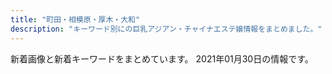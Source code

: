 ```yaml
---
title: "町田・相模原・厚木・大和"
description: "キーワード別にの巨乳アジアン・チャイナエステ嬢情報をまとめました。"
---
```


新着画像と新着キーワードをまとめています。
2021年01月30日の情報です。

<DmmAffiliateIns />
<KeywordTable
  shops={
    [
    {
        "station": "\u672c\u539a\u6728\u99c5\u5357\u53e3",
        "url": "http://merci-massage.work/",
        "keywords": {
            "87": 3,
            "86": 3,
            "91": 3,
            "C": 10
        },
        "img_links": [
            "http://merci-massage.work/img/acc3.jpg",
            "http://merci-massage.work/img/st002.jpg",
            "http://merci-massage.work/img/nos.jpg",
            "http://merci-massage.work/sp/img/tit.jpg",
            "http://merci-massage.work/sp/img/t-a.jpg",
            "http://merci-massage.work/sp/img/cam.jpg",
            "http://merci-massage.work/sp/img/sys.jpg",
            "http://merci-massage.work/img/acc1.jpg",
            "http://merci-massage.work/sp/img/add.jpg",
            "http://merci-massage.work/sp/img/p-3.jpg",
            "http://merci-massage.work/img/st2.jpg",
            "http://merci-massage.work/sp/img/st1.jpg",
            "http://merci-massage.work/img/st02.jpg",
            "http://merci-massage.work/sp/img/botton.jpg",
            "http://merci-massage.work/sp/img/t-t.jpg",
            "http://merci-massage.work/sp/img/t-s.jpg",
            "http://merci-massage.work/sp/img/p-2.jpg",
            "http://merci-massage.work/img/acc4.jpg",
            "http://merci-massage.work/sp/img/time.jpg",
            "http://merci-massage.work/img/botton.jpg",
            "http://merci-massage.work/img/mo.png",
            "http://merci-massage.work/img/s1.jpg",
            "http://merci-massage.work/sp/img/pic.jpg",
            "http://merci-massage.work/sp/img/1F338.png",
            "http://merci-massage.work/img/st1.jpg",
            "http://merci-massage.work/img/st01.jpg",
            "http://merci-massage.work/sp/img/acc1.jpg",
            "http://merci-massage.work/sp/img/t-r.jpg",
            "http://merci-massage.work/img/st03.jpg",
            "http://merci-massage.work/img/s2.jpg",
            "http://merci-massage.work/img/acc2.jpg",
            "http://merci-massage.work/sp/img/tel.jpg",
            "http://merci-massage.work/sp/img/info.jpg",
            "http://merci-massage.work/sp/img/st3.jpg",
            "http://merci-massage.work/sp/img/acc2.jpg",
            "http://merci-massage.work/img/sta1.jpg",
            "http://merci-massage.work/sp/img/p-1.jpg",
            "http://merci-massage.work/sp/img/t-o.jpg",
            "http://merci-massage.work/img/s3.jpg",
            "http://merci-massage.work/sp/img/st2.jpg",
            "http://merci-massage.work/sp/img/acc4.jpg",
            "http://merci-massage.work/sp/img/pc.jpg",
            "http://merci-massage.work/sp/img/acc3.jpg",
            "http://merci-massage.work/img/head.jpg",
            "http://merci-massage.work/img/1F338.png",
            "http://merci-massage.work/img/sta2.jpg",
            "http://merci-massage.work/img/sta3.jpg",
            "http://merci-massage.work/img/st3.jpg",
            "http://merci-massage.work/img/campian.jpg"
        ],
        "name": "Merci \uff5e\u30e1\u30eb\u30b7\u30fc\uff5e"
    },
    {
        "url": "http://www.cosetta.xyz/",
        "name": "\u30b7\u30fc\u30af\u30ec\u30c3\u30c8",
        "img_links": [
            "http://www.cosetta.xyz/uploads/210122/1-210122144H1544.jpg",
            "http://www.cosetta.xyz/uploads/210122/1-21012214463N43.jpg",
            "http://www.cosetta.xyz/uploads/201021/1-201021125616202.png",
            "http://www.cosetta.xyz/templets/default/picture/interior_t.jpg",
            "http://www.cosetta.xyz/templets/default/picture/head.jpg",
            "http://www.cosetta.xyz/uploads/210122/1-210122144545341.jpg",
            "http://www.cosetta.xyz/templets/default/picture/rec1.png",
            "http://www.cosetta.xyz/uploads/210125/1-21012513192HP.jpg",
            "http://www.cosetta.xyz/uploads/201021/1-201021125G2D7.jpg",
            "http://www.cosetta.xyz/templets/default/picture/staff_t.jpg",
            "http://www.cosetta.xyz/uploads/210122/1-210122144ARJ.jpg",
            "http://www.cosetta.xyz/uploads/180620/1-1P62010193X63.jpg",
            "http://www.cosetta.xyz/uploads/201021/1-201021125600292.png",
            "http://www.cosetta.xyz/templets/default/picture/news.jpg",
            "http://www.cosetta.xyz/uploads/210122/1-210122144612J1.jpg",
            "http://www.cosetta.xyz/uploads/180620/1-1P62010154K00.png"
        ],
        "keywords": {
            "G": 7,
            "E": 7
        },
        "station": "\u76f8\u6a21\u539f\u99c5\u5357\u53e3"
    },
    {
        "station": "\u672c\u539a\u6728\u99c5\u5317\u53e3",
        "keywords": {
            "C": 19,
            "86": 48,
            "88": 12,
            "87": 48,
            "83": 12,
            "E": 24,
            "D": 108,
            "85": 12
        },
        "url": "http://sakura.ies.fun/",
        "img_links": [
            "http://sakura.ies.fun/photos/sites/12/2019/03/2019032203475898.jpg",
            "http://sakura.ies.fun/images/s3.jpg",
            "http://sakura.ies.fun/images/s_staff.jpg",
            "http://sakura.ies.fun/photos/sites/12/2019/01/2019012411562899.jpg",
            "http://sakura.ies.fun/photos/sites/12/2019/01/2019012411562997.jpg",
            "http://sakura.ies.fun/images/room4.jpg",
            "http://sakura.ies.fun/images/room2.jpg",
            "http://sakura.ies.fun/images/top.jpg",
            "http://sakura.ies.fun/images/room1.jpg",
            "http://sakura.ies.fun/photos/sites/12/2018/05/2018053010101743.jpg",
            "http://sakura.ies.fun/photos/sites/12/2019/01/2019012411562785.jpg",
            "http://sakura.ies.fun/photos/sites/12/2018/05/201805301010187.jpg",
            "http://sakura.ies.fun/images/mobile.jpg",
            "http://sakura.ies.fun/images/s_news.jpg",
            "http://sakura.ies.fun/images/s1.jpg",
            "http://sakura.ies.fun/photos/sites/12/2018/05/2018053010184960.jpg",
            "http://sakura.ies.fun/images/room3.jpg",
            "http://sakura.ies.fun/photos/sites/12/2019/03/2019032201283686.jpg",
            "http://sakura.ies.fun/images/pick.jpg",
            "http://sakura.ies.fun/photos/sites/12/2019/03/2019032203022448.jpg",
            "http://sakura.ies.fun/photos/sites/12/2019/01/2019012411562891.jpg",
            "http://sakura.ies.fun/images/s_link.jpg",
            "http://sakura.ies.fun/photos/sites/12/2019/03/2019032201293340.jpg"
        ],
        "name": "\u3055\u304f\u3089"
    },
    {
        "name": "\u59eb",
        "keywords": {
            "D": 24,
            "87": 24
        },
        "station": "\u4e2d\u592e\u6797\u9593\u99c5\u897f\u53e3",
        "url": "http://www.hime.relaxjp.info/",
        "img_links": [
            "http://www.hime.relaxjp.info/files/005-03.jpg",
            "http://www.hime.relaxjp.info/images/rsubt3.png",
            "http://www.hime.relaxjp.info/files/005-02.jpg",
            "http://www.hime.relaxjp.info/images/rsubt2.png",
            "http://www.hime.relaxjp.info/images/esthe3.jpg",
            "http://www.hime.relaxjp.info/files/001-02.jpg",
            "http://www.hime.relaxjp.info/images/m4.jpg",
            "http://www.hime.relaxjp.info/files/002-02.jpg",
            "http://www.hime.relaxjp.info/images/rsubt1.png",
            "http://www.hime.relaxjp.info/files/005.jpg",
            "http://www.hime.relaxjp.info/images/rsubt5.png",
            "http://www.hime.relaxjp.info/images/m6.jpg",
            "http://www.hime.relaxjp.info/images/esthe2.jpg",
            "http://www.hime.relaxjp.info/images/b-online.png",
            "http://www.hime.relaxjp.info/images/m2.jpg",
            "http://www.hime.relaxjp.info/images/tel2.png",
            "http://www.hime.relaxjp.info/images/rsubt6.png",
            "http://www.hime.relaxjp.info/files/002-03.jpg",
            "http://www.hime.relaxjp.info/photo_news/upimg/433955ffe94e800583_1.jpg",
            "http://www.hime.relaxjp.info/images/rsubt7.png",
            "http://www.hime.relaxjp.info/files/002.jpg",
            "http://www.hime.relaxjp.info/images/m3.jpg",
            "http://www.hime.relaxjp.info/images/slider-img002.jpg",
            "http://www.hime.relaxjp.info/images/m1.jpg",
            "http://www.hime.relaxjp.info/images/b-tel.png",
            "http://www.hime.relaxjp.info/files/001.jpg",
            "http://www.hime.relaxjp.info/images/slider-img001.jpg",
            "http://www.hime.relaxjp.info/images/esthe1.jpg",
            "http://www.hime.relaxjp.info/files/001-03.jpg",
            "http://www.hime.relaxjp.info/images/rsubt4.png"
        ]
    },
    {
        "url": "http://andloves.xyz/",
        "station": "JR\u76f8\u6a21\u539f\u99c5\u5357\u53e3",
        "img_links": [],
        "keywords": {},
        "name": "\u4e03\u5f69"
    },
    {
        "img_links": [
            "http://nabanama.xyz/static/picture/nav05.png",
            "http://nabanama.xyz/uploads/200108/1-20010Q63402604.jpg",
            "http://nabanama.xyz/uploads/200108/1-20010Q636421B.jpg",
            "http://nabanama.xyz/static/picture/nav03.png",
            "http://nabanama.xyz/uploads/200609/1-200609134224Y8.jpg",
            "http://nabanama.xyz/static/picture/m-top04.png",
            "http://nabanama.xyz/uploads/200907/1-200ZG23953X4.jpg",
            "http://nabanama.xyz/static/picture/nav04.png",
            "http://nabanama.xyz/uploads/200831/1-200S1105R1U0.jpg",
            "http://nabanama.xyz/static/picture/m-top03.png",
            "http://nabanama.xyz/uploads/191220/1-191220010322E7.jpg",
            "http://nabanama.xyz/static/picture/m-top02.png",
            "http://nabanama.xyz/static/picture/sp-qizu.png",
            "http://nabanama.xyz/uploads/200319/1-200319154F53U.jpg",
            "http://nabanama.xyz/uploads/200424/1-2004240Z349126.jpg",
            "http://nabanama.xyz/static/picture/sp-tel.png",
            "http://nabanama.xyz/static/picture/nav01.png",
            "http://nabanama.xyz/static/picture/m-head03.png",
            "http://nabanama.xyz/static/picture/nav06.png",
            "http://nabanama.xyz/static/picture/nav02.png",
            "http://nabanama.xyz/uploads/200921/1-200921093911H2.jpg",
            "http://nabanama.xyz/uploads/191220/1-1912200103451M.jpg",
            "http://nabanama.xyz/uploads/191220/1-191220010250228.jpg"
        ],
        "url": "http://nabanama.xyz/",
        "keywords": {
            "D": 9,
            "C": 2,
            "86": 7,
            "85": 4
        },
        "name": "\u63c9\u307f\u5c4b",
        "station": "\u4e2d\u592e\u6797\u9593\u99c5\u5317\u53e3"
    },
    {
        "keywords": {},
        "station": "\u5927\u548c\u99c5\u5317\u53e3",
        "img_links": [
            "http://soukai55.com/images/gallery/gallery_3.jpg",
            "http://soukai55.com/images/gallery/gallery_c.jpg",
            "http://soukai55.com/images/staff_image/staff_04.jpg",
            "http://soukai55.com/images/gallery/gallery_b.jpg",
            "http://soukai55.com/images/gallery/gallery_2.jpg",
            "http://soukai55.com/images/staff_image/staff_03.jpg",
            "http://soukai55.com/images/staff_image/staff_02.jpg",
            "http://soukai55.com/images/home/indnx_phone.jpg",
            "http://soukai55.com/images/top/top_08.png",
            "http://soukai55.com/images/staff_image/staff_01.jpg",
            "http://soukai55.com/images/index_btm.jpg",
            "http://soukai55.com/images/staff_image/staff_05.jpg",
            "http://soukai55.com/images/top/top_03.jpg",
            "http://soukai55.com/images/top/top_06.jpg",
            "http://soukai55.com/images/top/top_04.jpg",
            "http://soukai55.com/images/gallery/gallery_a.jpg",
            "http://soukai55.com/images/gallery/gallery_d.jpg",
            "http://soukai55.com/images/home/indnx_qr.jpg",
            "http://soukai55.com/images/top/top_02.jpg",
            "http://soukai55.com/images/flash_a.jpg",
            "http://soukai55.com/images/home/indnx_sale.png",
            "http://soukai55.com/images/top/top_01.jpg",
            "http://soukai55.com/images/home/indnx_re.jpg",
            "http://soukai55.com/images/gallery/gallery_1.jpg",
            "http://soukai55.com/images/home/top.jpg",
            "http://soukai55.com/images/gallery/gallery_4.jpg",
            "http://soukai55.com/images/top/top_05.jpg",
            "http://soukai55.com/images/flash_b.jpg"
        ],
        "url": "http://soukai55.com/",
        "name": "\u723d\u5feb"
    },
    {
        "name": "7F Mermaid \u30a8\u30b9\u30c6",
        "keywords": {},
        "img_links": [
            "http://cdn.simplesite.com/i/50/bb/282882359341136720/i282882364654259998._szw1280h1280_.jpg",
            "http://cdn.simplesite.com/i/50/bb/282882359341136720/i282882364654788695._szw1280h1280_.jpg",
            "http://cdn.simplesite.com/i/50/bb/282882359341136720/i282882364654979595._szw1280h1280_.jpg",
            "http://cdn.simplesite.com/i/50/bb/282882359341136720/i282882364654262982._szw1280h1280_.jpg",
            "http://cdn.simplesite.com/i/50/bb/282882359341136720/i282882364654444468._szw1280h1280_.jpg",
            "http://cdn.simplesite.com/i/50/bb/282882359341136720/i282882364654804018._szw1280h1280_.jpg",
            "http://cdn.simplesite.com/i/50/bb/282882359341136720/i282882364654610909._szw1280h1280_.jpg",
            "http://cdn.simplesite.com/i/50/bb/282882359341136720/i282882364654166233._szw1280h1280_.jpg"
        ],
        "url": "http://mermaidbluesea.simplesite.com/",
        "station": "JR\u76f8\u6a21\u539f\u99c5\u5357\u53e3"
    },
    {
        "url": "http://www.esperana.xyz/",
        "station": "\u5927\u548c\u99c5\u5357\u53e3",
        "name": "\u30a8\u30b9\u30da\u30e9\u30f3\u30b5",
        "img_links": [
            "http://www.esperana.xyz/staff/1.jpg",
            "http://www.esperana.xyz/images/index_04.png",
            "http://www.esperana.xyz/images/index_07.png",
            "http://www.esperana.xyz/images/index_05.png",
            "http://www.esperana.xyz/images/index_08.png",
            "http://www.esperana.xyz/images/index_12.png",
            "http://www.esperana.xyz/staff/3.jpg",
            "http://www.esperana.xyz/staff/4.jpg",
            "http://www.esperana.xyz/images/staff_08.png",
            "http://www.esperana.xyz/images/index_06.png",
            "http://www.esperana.xyz/staff/junbi.jpg",
            "http://www.esperana.xyz/images/index_10.png"
        ],
        "keywords": {}
    },
    {
        "station": "\u76f8\u6a21\u539f\u99c5\u5357\u53e3",
        "url": "http://www.autumn.masg.info/",
        "name": "\u30aa\u30fc\u30bf\u30e0\u30fb\u30e9\u30f4",
        "keywords": {
            "D": 48,
            "86": 48
        },
        "img_links": [
            "http://www.autumn.masg.info/files/002.jpg",
            "http://www.autumn.masg.info/files/001-02.jpg",
            "http://www.autumn.masg.info/files/004.jpg",
            "http://www.autumn.masg.info/files/003-03.jpg",
            "http://www.autumn.masg.info/files/001.jpg",
            "http://www.autumn.masg.info/files/004-02.jpg",
            "http://www.autumn.masg.info/img/top_slider01.jpg",
            "http://www.autumn.masg.info/files/002-03.jpg",
            "http://www.autumn.masg.info/files/003-02.jpg",
            "http://www.autumn.masg.info/files/003.jpg",
            "http://www.autumn.masg.info/img/top_slider02.jpg",
            "http://www.autumn.masg.info/files/002-02.jpg",
            "http://www.autumn.masg.info/files/004-03.jpg",
            "http://www.autumn.masg.info/files/001-03.jpg"
        ]
    },
    {
        "station": "\u4e2d\u592e\u6797\u9593\u99c5\u897f\u53e3",
        "url": "https://saran.sosoxo.com/",
        "keywords": {
            "F": 4,
            "D": 4
        },
        "img_links": [
            "https://saran.sosoxo.com/wp-content/themes/este/img/call.png",
            "https://saran.sosoxo.com/wp-content/themes/este/img/top-img02.png",
            "https://saran.sosoxo.com/wp-content/themes/este/img/top-img01b.png",
            "https://saran.sosoxo.com/wp-content/uploads/2020/11/09s8a76tasa.jpg",
            "https://saran.sosoxo.com/wp-content/themes/este/img/tel_footer.png",
            "https://saran.sosoxo.com/wp-content/themes/este/img/1.jpg",
            "https://saran.sosoxo.com/wp-content/themes/este/img/4.jpg",
            "https://saran.sosoxo.com/wp-content/themes/este/img/top-img01a.png",
            "https://saran.sosoxo.com/wp-content/themes/este/img/top-img01.png",
            "https://saran.sosoxo.com/wp-content/themes/este/img/top-img04.png",
            "https://saran.sosoxo.com/wp-content/themes/este/img/2.jpg",
            "https://saran.sosoxo.com/wp-content/themes/este/img/3.jpg",
            "https://saran.sosoxo.com/wp-content/uploads/2020/11/suiyatyfsa.jpg",
            "https://saran.sosoxo.com/wp-content/themes/este/img/tel_header.png"
        ],
        "name": "\u30b5\u30e9\u30f3"
    },
    {
        "station": "\u5c0f\u7530\u6025\u76f8\u6a21\u539f\u99c5\u5317\u53e3",
        "name": "FIRST CLASS",
        "img_links": [
            "http://sh-firstclass.work/uploads/201210/1-201210153549109.jpg",
            "http://sh-firstclass.work/uploads/201211/1-201211102310I7.jpg",
            "http://sh-firstclass.work/uploads/201225/1-2012250Z044642.jpg",
            "http://sh-firstclass.work/uploads/201210/1-20121015351E44.jpg",
            "http://sh-firstclass.work/uploads/201210/1-20121015355R55.jpg",
            "http://sh-firstclass.work/uploads/180827/1-1PRFU230M5.jpg",
            "http://sh-firstclass.work/templets/default/picture/therapis.png",
            "http://sh-firstclass.work/uploads/201210/1-201210153524524.jpg",
            "http://sh-firstclass.work/templets/default/picture/home.png",
            "http://sh-firstclass.work/uploads/201225/1-2012250Z022J9.jpg",
            "http://sh-firstclass.work/uploads/180827/1-1PRFU21IU.jpg",
            "http://sh-firstclass.work/uploads/201211/1-20121110233c46.jpg",
            "http://sh-firstclass.work/uploads/201221/1-2012211H95bY.jpg",
            "http://sh-firstclass.work/uploads/201210/1-201210153535K8.jpg",
            "http://sh-firstclass.work/uploads/201225/1-2012250Z036119.jpg",
            "http://sh-firstclass.work/uploads/201210/1-20121015360H93.jpg",
            "http://sh-firstclass.work/uploads/201211/1-201211102325516.jpg"
        ],
        "keywords": {
            "\u4e73": 2,
            "\u304a\u3063\u3071\u3044": 2
        },
        "url": "http://sh-firstclass.work/"
    },
    {
        "keywords": {
            "D": 64,
            "87": 48,
            "86": 16
        },
        "img_links": [
            "http://www.kango.esjp.site/photo_news/upimg/471305ff8085124538_0.jpg",
            "http://www.kango.esjp.site/files/006.jpg",
            "http://www.kango.esjp.site/photo_news/upimg/823325fc86c10c020c_0.jpg",
            "http://www.kango.esjp.site/images/m6.jpg",
            "http://www.kango.esjp.site/images/slider-img002.jpg",
            "http://www.kango.esjp.site/images/m3.jpg",
            "http://www.kango.esjp.site/photo_news/upimg/17682600e4bcd51ffa_1.jpg",
            "http://www.kango.esjp.site/files/002.jpg",
            "http://www.kango.esjp.site/images/m4.jpg",
            "http://www.kango.esjp.site/files/008.jpg",
            "http://www.kango.esjp.site/files/004.jpg",
            "http://www.kango.esjp.site/images/m1.jpg",
            "http://www.kango.esjp.site/files/001.jpg",
            "http://www.kango.esjp.site/photo_news/upimg/823325fc86c10c020c_1.jpg",
            "http://www.kango.esjp.site/photo_news/upimg/471305ff8085124538_1.jpg",
            "http://www.kango.esjp.site/photo_news/upimg/132605fdafb9c74d66_0.jpg",
            "http://www.kango.esjp.site/images/s_top_therapist.png",
            "http://www.kango.esjp.site/images/m2.jpg",
            "http://www.kango.esjp.site/photo_news/upimg/132605fdafb9c74d66_1.jpg",
            "http://www.kango.esjp.site/files/005.jpg",
            "http://www.kango.esjp.site/images/s_message.png",
            "http://www.kango.esjp.site/images/s_news.png",
            "http://www.kango.esjp.site/files/009.jpg",
            "http://www.kango.esjp.site/files/007.jpg",
            "http://www.kango.esjp.site/photo_news/upimg/17682600e4bcd51ffa_0.jpg",
            "http://www.kango.esjp.site/images/s_pickup.png",
            "http://www.kango.esjp.site/images/slider-img001.jpg"
        ],
        "station": "JR\u76f8\u6a21\u539f\u99c5\u5357\u53e3",
        "url": "http://www.kango.esjp.site/",
        "name": "\u82b1\u9b41\uff5e\u304a\u3044\u3089\u3093\uff5e"
    },
    {
        "img_links": [
            "http://rose.este88.com/girls/yuki1.jpg",
            "http://rose.este88.com/images/s_news.png",
            "http://rose.este88.com/girls/momo1.jpg",
            "http://rose.este88.com/girls/ana1.jpg",
            "http://rose.este88.com/images/top.png",
            "http://rose.este88.com/girls/yuyu1.jpg",
            "http://rose.este88.com/images/new.jpg",
            "http://rose.este88.com/girls/reko1.jpg",
            "http://rose.este88.com/images/s_staff.png"
        ],
        "name": "\u30ed\u30fc\u30ba",
        "station": "\u672c\u539a\u6728\u99c5\u5317\u53e3",
        "keywords": {},
        "url": "http://rose.este88.com/"
    },
    {
        "station": "\u5357\u6797\u9593\u99c5\u897f\u53e3",
        "url": "http://soapaqzmn.xyz/",
        "keywords": {
            "C": 2,
            "85": 4,
            "D": 4,
            "86": 2
        },
        "name": "Tiara\uff5e\u30c6\u30a3\u30a2\u30e9\uff5e",
        "img_links": [
            "http://soapaqzmn.xyz/uploads/201028/1-20102Q30031407.jpg",
            "http://soapaqzmn.xyz/uploads/201222/1-20122210352a24.jpg",
            "http://soapaqzmn.xyz/uploads/201028/1-20102Q30016111.jpg",
            "http://soapaqzmn.xyz/uploads/201222/1-201222103513628.jpg",
            "http://soapaqzmn.xyz/picture/top.png",
            "http://soapaqzmn.xyz/uploads/201028/1-20102Q30040215.jpg",
            "http://soapaqzmn.xyz/uploads/201028/1-20102Q3000A38.jpg",
            "http://soapaqzmn.xyz/picture/news.png",
            "http://soapaqzmn.xyz/picture/staff_s.png",
            "http://soapaqzmn.xyz/picture/evetop.png"
        ]
    },
    {
        "url": "http://yasuragi.tyo.ac/",
        "img_links": [
            "http://yasuragi.tyo.ac/images/news_bj1.png",
            "http://yasuragi.tyo.ac/images/s_staff.png",
            "http://yasuragi.tyo.ac/photos/sites/55/2021/01/2021012006485092.jpg",
            "http://yasuragi.tyo.ac/images/room1.jpg",
            "http://yasuragi.tyo.ac/images/end.jpg",
            "http://yasuragi.tyo.ac/images/s3.jpg",
            "http://yasuragi.tyo.ac/images/mobile.jpg",
            "http://yasuragi.tyo.ac/images/s_link.png",
            "http://yasuragi.tyo.ac/images/news_bj3.png",
            "http://yasuragi.tyo.ac/photos/sites/55/2020/10/2020102309174314.jpg",
            "http://yasuragi.tyo.ac/images/room3.jpg",
            "http://yasuragi.tyo.ac/photos/sites/55/2019/12/2019121604403165.jpg",
            "http://yasuragi.a2.reraku.work/upload/sites/55/2021/01/2021012006485092.jpg",
            "http://yasuragi.tyo.ac/photos/sites/55/2019/12/2019121604403490.jpg",
            "http://yasuragi.tyo.ac/images/room4.jpg",
            "http://yasuragi.tyo.ac/images/s_news.png",
            "http://yasuragi.tyo.ac/images/top.jpg",
            "http://yasuragi.tyo.ac/images/room2.jpg",
            "http://yasuragi.tyo.ac/photos/sites/55/2019/12/2019121604403829.jpg"
        ],
        "station": "\u5c0f\u7530\u6025\u7dda\u753a\u7530\u99c5\u897f\u53e3",
        "name": "\u3084\u3059\u3089\u304e",
        "keywords": {
            "86": 12,
            "85": 6,
            "C": 13,
            "87": 12,
            "D": 30
        }
    },
    {
        "url": "http://ikoi.jpn.vin/",
        "name": "\u61a9\u3044",
        "img_links": [
            "http://ikoi.jpn.vin/images/arrow.png",
            "http://ikoi.jpn.vin/images/guide3.jpg",
            "http://ikoi.jpn.vin/images/ac1.jpg",
            "http://ikoi.jpn.vin/images/f2.jpg",
            "http://ikoi.jpn.vin/images/flow5.jpg",
            "http://ikoi.jpn.vin/images/r4.jpg",
            "http://ikoi.jpn.vin/i/images/guide3.jpg",
            "http://ikoi.jpn.vin/photos/sites/43/2020/11/2020110402141132.jpg",
            "http://ikoi.jpn.vin/images/info1.jpg",
            "http://ikoi.jpn.vin/i/images/guide_photo03.jpg",
            "http://ikoi.jpn.vin/i/images/room3.jpg",
            "http://ikoi.jpn.vin/images/guide_photo02.jpg",
            "http://ikoi.jpn.vin/images/ac4.jpg",
            "http://ikoi.jpn.vin/images/information.jpg",
            "http://ikoi.jpn.vin/images/f3.jpg",
            "http://ikoi.jpn.vin/images/flow3.jpg",
            "http://ikoi.jpn.vin/images/mobile.jpg",
            "http://ikoi.jpn.vin/i/images/flow1.jpg",
            "http://ikoi.jpn.vin/images/flow4.jpg",
            "http://ikoi.jpn.vin/i/images/f1.jpg",
            "http://ikoi.jpn.vin/photos/sites/43/2019/11/2019110605282192.jpg",
            "http://ikoi.jpn.vin/images/f1.jpg",
            "http://ikoi.jpn.vin/images/ac2.jpg",
            "http://ikoi.jpn.vin/i/images/flow2.jpg",
            "http://ikoi.jpn.vin/photos/sites/43/2020/11/202011130631149.jpg",
            "http://ikoi.jpn.vin/i/images/guide_photo02.jpg",
            "http://ikoi.jpn.vin/images/ac3.jpg",
            "http://ikoi.jpn.vin/images/coupon.jpg",
            "http://ikoi.jpn.vin/photos/sites/43/2020/11/2020110402141063.jpg",
            "http://ikoi.jpn.vin/images/guide2.jpg",
            "http://ikoi.jpn.vin/images/flow1.jpg",
            "http://ikoi.jpn.vin/i/images/flow5.jpg",
            "http://ikoi.jpn.vin/images/flow2.jpg",
            "http://ikoi.jpn.vin/i/images/f3.jpg",
            "http://ikoi.jpn.vin/images/r3.jpg",
            "http://ikoi.jpn.vin/images/guide_photo01.jpg",
            "http://ikoi.jpn.vin/images/guide1.jpg",
            "http://ikoi.jpn.vin/images/f4.jpg",
            "http://ikoi.jpn.vin/i/images/f4.jpg",
            "http://ikoi.jpn.vin/photos/sites/43/2020/11/2020110402141084.jpg",
            "http://ikoi.jpn.vin/i/images/flow3.jpg",
            "http://ikoi.jpn.vin/images/f5.jpg",
            "http://ikoi.jpn.vin/i/images/guide1.jpg",
            "http://ikoi.jpn.vin/i/images/f5.jpg",
            "http://ikoi.jpn.vin/i/images/f2.jpg",
            "http://ikoi.jpn.vin/i/images/flow4.jpg",
            "http://ikoi.jpn.vin/images/guide_photo03.jpg",
            "http://ikoi.jpn.vin/i/images/guide2.jpg",
            "http://ikoi.jpn.vin/i/images/guide_photo01.jpg",
            "http://ikoi.jpn.vin/images/r2.jpg",
            "http://ikoi.jpn.vin/images/r1.jpg"
        ],
        "station": "JR\u76f8\u6a21\u539f\u99c5\u5357\u53e3",
        "keywords": {
            "85": 3,
            "87": 1,
            "86": 1,
            "C": 2,
            "D": 3
        }
    },
    {
        "station": "\u672c\u539a\u6728\u99c5\u5317\u53e3",
        "url": "http://biretuip.xyz/",
        "img_links": [
            "http://biretuip.xyz/static/picture/staff_t.png",
            "http://biretuip.xyz/static/picture/info_t.png",
            "http://biretuip.xyz/static/picture/esthe1.jpg",
            "http://biretuip.xyz/static/picture/footer-r.png",
            "http://biretuip.xyz/static/picture/footer-l.png",
            "http://biretuip.xyz/uploads/201109/1-201109134AB46.jpg",
            "http://biretuip.xyz/static/picture/esthe3.jpg",
            "http://biretuip.xyz/static/picture/sys1.png",
            "http://biretuip.xyz/static/picture/esthe2.jpg",
            "http://biretuip.xyz/uploads/201109/1-201109134H31D.jpg",
            "http://biretuip.xyz/uploads/201109/1-201109134G0153.jpg",
            "http://biretuip.xyz/static/picture/main1.jpg",
            "http://biretuip.xyz/static/picture/staff.png",
            "http://biretuip.xyz/static/picture/ac1.jpg",
            "http://biretuip.xyz/static/picture/home.png"
        ],
        "keywords": {},
        "name": "Lucky"
    },
    {
        "station": "\u5c0f\u7530\u6025\u76f8\u6a21\u539f\u99c5\u5357\u53e3",
        "url": "http://sh-leo.work/",
        "img_links": [
            "http://sh-leo.work/picture/top_sin1.jpg",
            "http://sh-leo.work/picture/faq_st2.png",
            "http://sh-leo.work/picture/age.png",
            "http://sh-leo.work/picture/shinphoto2.jpg",
            "http://sh-leo.work/picture/s_5.jpg",
            "http://sh-leo.work/picture/top_t8.png",
            "http://sh-leo.work/picture/fm5.png",
            "http://sh-leo.work/picture/top_sin3.jpg",
            "http://sh-leo.work/picture/q.png",
            "http://sh-leo.work/picture/top_t2.png",
            "http://sh-leo.work/picture/att.png",
            "http://sh-leo.work/picture/fm2.png",
            "http://sh-leo.work/picture/fm1.png",
            "http://sh-leo.work/picture/p6_ct1.png",
            "http://sh-leo.work/picture/optionrev1.png",
            "http://sh-leo.work/picture/fm6.png",
            "http://sh-leo.work/picture/p4_ct1.png",
            "http://sh-leo.work/picture/top_t4.png",
            "http://sh-leo.work/picture/top_t1.png",
            "http://sh-leo.work/picture/s_1.jpg",
            "http://sh-leo.work/picture/s_4.jpg",
            "http://sh-leo.work/picture/s_3.jpg",
            "http://sh-leo.work/picture/topimg3.jpg",
            "http://sh-leo.work/picture/p2_ct1.png",
            "http://sh-leo.work/picture/frameback.png",
            "http://sh-leo.work/picture/top_sin2.jpg",
            "http://sh-leo.work/picture/a.png",
            "http://sh-leo.work/picture/shinphoto1.jpg",
            "http://sh-leo.work/picture/frames.png",
            "http://sh-leo.work/picture/topimg1.jpg",
            "http://sh-leo.work/picture/fm3.png",
            "http://sh-leo.work/picture/faq_st1.png",
            "http://sh-leo.work/picture/top_t5.png",
            "http://sh-leo.work/picture/fm4.png",
            "http://sh-leo.work/picture/p4_ct1_sub1.png",
            "http://sh-leo.work/picture/top_t3.png",
            "http://sh-leo.work/picture/camp20180713_2.png",
            "http://sh-leo.work/picture/top_pickback.png",
            "http://sh-leo.work/picture/topimg2.jpg",
            "http://sh-leo.work/picture/shinphoto4.jpg",
            "http://sh-leo.work/picture/shinphoto3.jpg",
            "http://sh-leo.work/picture/s_2.jpg",
            "http://sh-leo.work/picture/p3_ct1.png"
        ],
        "keywords": {},
        "name": "LEO\uff5e\u30ec\u30aa\uff5e"
    },
    {
        "station": "JR\u6df5\u91ce\u8fba\u99c5\u5357\u53e3",
        "keywords": {},
        "name": "\u5409\u597d",
        "img_links": [
            "http://yoshiko.jpest.net/uploads//sites/13/2020/08/news01.png",
            "http://yoshiko.jpest.net/uploads//sites/13/2020/08/lami.jpg",
            "http://yoshiko.jpest.net/uploads//sites/13/2020/08/1597221072-mobile.png",
            "http://yoshiko.jpest.net/uploads//sites/13/2020/10/1603075746-1.jpg",
            "http://yoshiko.jpest.net/uploads//sites/13/2020/08/tite-staff.jpg",
            "http://yoshiko.jpest.net/uploads//sites/13/2020/08/lina.jpg",
            "http://yoshiko.jpest.net/uploads//sites/13/2020/08/r2.jpg",
            "http://yoshiko.jpest.net/uploads//sites/13/2020/08/laola.jpg",
            "http://yoshiko.jpest.net/uploads//sites/13/2020/08/bj_03.jpg",
            "http://yoshiko.jpest.net/uploads//sites/13/2020/08/r4.jpg",
            "http://yoshiko.jpest.net/uploads//sites/13/2020/08/news03.png",
            "http://yoshiko.jpest.net/uploads//sites/13/2020/08/g6.jpg",
            "http://yoshiko.jpest.net/uploads//sites/13/2020/08/1604303247-top.jpg",
            "http://yoshiko.jpest.net/uploads//sites/13/2020/08/yuki.jpg",
            "http://yoshiko.jpest.net/uploads//sites/13/2020/08/g1.jpg",
            "http://yoshiko.jpest.net/uploads//sites/13/2020/08/g5.jpg",
            "http://yoshiko.jpest.net/uploads//sites/13/2020/10/1602825649-g22.jpg",
            "http://yoshiko.jpest.net/uploads//sites/13/2020/08/r3.jpg",
            "http://yoshiko.jpest.net/uploads//sites/13/2020/08/r1.jpg",
            "http://yoshiko.jpest.net/uploads//sites/13/2020/10/1603068785-1.jpg",
            "http://yoshiko.jpest.net/uploads//sites/13/2020/08/1604303415-top.jpg"
        ],
        "url": "http://yoshiko.jpest.net/"
    },
    {
        "name": "\u30db\u30ef\u30a4\u30c8\u30df\u30eb\u30af",
        "keywords": {
            "85": 8,
            "88": 16,
            "D": 40,
            "82": 16,
            "C": 40,
            "86": 48,
            "E": 8
        },
        "station": "\u5927\u548c\u99c5\u5317\u53e3",
        "img_links": [
            "http://www.whitemilk.iesjp.com/files/005.jpg",
            "http://www.whitemilk.iesjp.com/images/m4.jpg",
            "http://www.whitemilk.iesjp.com/images/slider-img002.jpg",
            "http://www.whitemilk.iesjp.com/files/004.jpg",
            "http://www.whitemilk.iesjp.com/photo_news/upimg/384765fc43ddd57c2e_0.jpg",
            "http://www.whitemilk.iesjp.com/files/006.jpg",
            "http://www.whitemilk.iesjp.com/images/rsubt3.png",
            "http://www.whitemilk.iesjp.com/images/slider-img001.jpg",
            "http://www.whitemilk.iesjp.com/images/rsubt7.png",
            "http://www.whitemilk.iesjp.com/images/m6.jpg",
            "http://www.whitemilk.iesjp.com/images/rsubt2.png",
            "http://www.whitemilk.iesjp.com/photo_news/upimg/807595ff6abbdb5daf_0.jpg",
            "http://www.whitemilk.iesjp.com/files/007.jpg",
            "http://www.whitemilk.iesjp.com/images/m3.jpg",
            "http://www.whitemilk.iesjp.com/files/010.jpg",
            "http://www.whitemilk.iesjp.com/files/001.jpg",
            "http://www.whitemilk.iesjp.com/images/rsubt5.png",
            "http://www.whitemilk.iesjp.com/images/rsubt1.png",
            "http://www.whitemilk.iesjp.com/images/m2.jpg",
            "http://www.whitemilk.iesjp.com/images/rsubt6.png",
            "http://www.whitemilk.iesjp.com/files/003.jpg",
            "http://www.whitemilk.iesjp.com/files/002.jpg",
            "http://www.whitemilk.iesjp.com/images/m1.jpg",
            "http://www.whitemilk.iesjp.com/images/b-tel.png",
            "http://www.whitemilk.iesjp.com/files/011.jpg",
            "http://www.whitemilk.iesjp.com/files/008.jpg",
            "http://www.whitemilk.iesjp.com/images/b-online.png",
            "http://www.whitemilk.iesjp.com/images/rsubt4.png",
            "http://www.whitemilk.iesjp.com/files/009.jpg"
        ],
        "url": "http://www.whitemilk.iesjp.com/"
    },
    {
        "url": "http://www.es-yiyasi.work/",
        "station": "\u5c0f\u7530\u6025\u76f8\u6a21\u539f\u99c5\u5357\u53e3",
        "name": "\u685c\u82b1",
        "keywords": {},
        "img_links": [
            "http://www.es-yiyasi.work/images/staff_t.jpg",
            "http://www.es-yiyasi.work/images/head.jpg",
            "http://www.es-yiyasi.work/img/rina1.jpg",
            "http://www.es-yiyasi.work/images/sys1.jpg",
            "http://www.es-yiyasi.work/img/eri1.jpg",
            "http://www.es-yiyasi.work/images/interior_t.jpg",
            "http://www.es-yiyasi.work/images/2.png",
            "http://www.es-yiyasi.work/images/int1.jpg",
            "http://www.es-yiyasi.work/images/int2.jpg",
            "http://www.es-yiyasi.work/images/info.jpg",
            "http://www.es-yiyasi.work/images/sys2.jpg",
            "http://www.es-yiyasi.work/images/4.png",
            "http://www.es-yiyasi.work/images/1.png",
            "http://www.es-yiyasi.work/img/aya1.jpg",
            "http://www.es-yiyasi.work/images/mobile.jpg",
            "http://www.es-yiyasi.work/images/sys3.jpg",
            "http://www.es-yiyasi.work/img/yuka1.jpg",
            "http://www.es-yiyasi.work/images/3.png",
            "http://www.es-yiyasi.work/images/line.png",
            "http://www.es-yiyasi.work/images/news.jpg"
        ]
    },
    {
        "name": "AGEHA \uff5e\u30a2\u30b2\u30cf\uff5e",
        "station": "\u672c\u539a\u6728\u99c5\u5317\u53e3",
        "url": "http://shegege.site/",
        "keywords": {
            "88": 3,
            "86": 7,
            "89": 1,
            "D": 10,
            "G": 1
        },
        "img_links": [
            "http://shegege.site/img/tel.png",
            "http://shegege.site/uploads/200602/1-20060211364K04.jpg",
            "http://shegege.site/img/nav-006.png",
            "http://shegege.site/uploads/201128/1-20112Q01145319.jpg",
            "http://shegege.site/uploads/200520/1-2005200S91a39.jpg",
            "http://shegege.site/img/nav-005.png",
            "http://shegege.site/img/nav-004.png",
            "http://shegege.site/uploads/allimg/200711/1-200G1103624.jpg",
            "http://shegege.site/img/nav-003.png",
            "http://shegege.site/img/nav-002.png",
            "http://shegege.site/uploads/210114/1-210114150150196.jpg",
            "http://shegege.site/uploads/201224/1-20122412301I25.jpg",
            "http://shegege.site/uploads/200619/1-200619150304G2.jpg",
            "http://shegege.site/uploads/190909/1-1ZZ9151421512.jpg",
            "http://shegege.site/uploads/200711/1-200G11036344J.jpg",
            "http://shegege.site/uploads/201218/1-20121Q25123912.jpg",
            "http://shegege.site/uploads/200325/1-200325131632G7.jpg",
            "http://shegege.site/img/nav-001.png",
            "http://shegege.site/uploads/191107/1-19110G5523cb.jpg"
        ]
    },
    {
        "url": "http://www.club.masg.info/",
        "img_links": [
            "http://www.club.masg.info/images/icon_top.png",
            "http://www.club.masg.info/files/003.jpg",
            "http://www.club.masg.info/images/icon_staff.png",
            "http://www.club.masg.info/common/images/photo02.jpg",
            "http://www.club.masg.info/common/images/photo01.jpg",
            "http://www.club.masg.info/images/btn2.png",
            "http://www.club.masg.info/images/mainImg_sub.jpg",
            "http://www.club.masg.info/images/icon_info.png",
            "http://www.club.masg.info/common/images/photo03.jpg",
            "http://www.club.masg.info/files/001.jpg",
            "http://www.club.masg.info/files/002.jpg",
            "http://www.club.masg.info/images/end-info.png",
            "http://www.club.masg.info/files/005.jpg",
            "http://www.club.masg.info/images/icon_tel.png",
            "http://www.club.masg.info/images/icon_concept.png"
        ],
        "station": "JR\u76f8\u6a21\u539f\u99c5\u5357\u53e3",
        "name": "\u7f8e\u4eba\u30af\u30e9\u30d6",
        "keywords": {
            "87": 3,
            "86": 1,
            "D": 4
        }
    },
    {
        "url": "http://salon-treat.com/",
        "img_links": [
            "http://salon-treat.com/img/ttl_new.png",
            "http://salon-treat.com/staff/emi/01.jpg",
            "http://salon-treat.com/staff/emi/02.jpg",
            "http://salon-treat.com/staff/ami/01.jpg",
            "http://salon-treat.com/staff/ami/02.jpg",
            "http://salon-treat.com/img/ttl_scdlt.png",
            "http://salon-treat.com/img/head.jpg",
            "http://salon-treat.com/img/ttl_staff.png",
            "http://salon-treat.com/img/campaign1.png"
        ],
        "name": "\u6d77\u306e\u98a8",
        "keywords": {
            "C": 9
        },
        "station": "\u5927\u548c\u99c5\u5317\u53e3"
    },
    {
        "url": "http://www.kawaii.maesjp.com/",
        "img_links": [
            "http://www.kawaii.maesjp.com/images/nav-004.png",
            "http://www.kawaii.maesjp.com/images/nav-003.png",
            "http://www.kawaii.maesjp.com/files/007.jpg",
            "http://www.kawaii.maesjp.com/photo_news/upimg/6446160014f9599f04_1.jpg",
            "http://www.kawaii.maesjp.com/images/osusume01.png",
            "http://www.kawaii.maesjp.com/images/nav-002.png",
            "http://www.kawaii.maesjp.com/files/008.jpg",
            "http://www.kawaii.maesjp.com/images/top003.png",
            "http://www.kawaii.maesjp.com/files/006.jpg",
            "http://www.kawaii.maesjp.com/images/nav-005.png",
            "http://www.kawaii.maesjp.com/images/top01.png",
            "http://www.kawaii.maesjp.com/images/top02-left.png",
            "http://www.kawaii.maesjp.com/images/nav-006.png",
            "http://www.kawaii.maesjp.com/images/nav-001.png",
            "http://www.kawaii.maesjp.com/images/tel.png",
            "http://www.kawaii.maesjp.com/files/004.jpg"
        ],
        "station": "JR\u76f8\u6a21\u539f\u99c5\u5357\u53e3",
        "name": "Candy Girl",
        "keywords": {}
    },
    {
        "name": "\u7652\u3057\u672c\u8217",
        "station": "\u76f8\u6a21\u5927\u91ce\u99c5\u5317\u53e3",
        "img_links": [
            "http://www.iyashihonpo.iesjp.com/files/001-03.jpg",
            "http://www.iyashihonpo.iesjp.com/images/backlistbtn.png",
            "http://www.iyashihonpo.iesjp.com/files/006-03.jpg",
            "http://www.iyashihonpo.iesjp.com/files/002-02.jpg",
            "http://www.iyashihonpo.iesjp.com/files/006-02.jpg",
            "http://www.iyashihonpo.iesjp.com/files/001.jpg",
            "http://www.iyashihonpo.iesjp.com/images/attention.png",
            "http://www.iyashihonpo.iesjp.com/files/002.jpg",
            "http://www.iyashihonpo.iesjp.com/files/005.jpg",
            "http://www.iyashihonpo.iesjp.com/images/infoSlide01.jpg",
            "http://www.iyashihonpo.iesjp.com/files/005-03.jpg",
            "http://www.iyashihonpo.iesjp.com/files/007-02.jpg",
            "http://www.iyashihonpo.iesjp.com/files/005-02.jpg",
            "http://www.iyashihonpo.iesjp.com/images/coverParts.png",
            "http://www.iyashihonpo.iesjp.com/files/004.jpg",
            "http://www.iyashihonpo.iesjp.com/files/001-02.jpg",
            "http://www.iyashihonpo.iesjp.com/files/006.jpg",
            "http://www.iyashihonpo.iesjp.com/files/007-03.jpg",
            "http://www.iyashihonpo.iesjp.com/files/007.jpg",
            "http://www.iyashihonpo.iesjp.com/files/004-02.jpg",
            "http://www.iyashihonpo.iesjp.com/files/002-03.jpg",
            "http://www.iyashihonpo.iesjp.com/files/004-03.jpg"
        ],
        "url": "http://www.iyashihonpo.iesjp.com/",
        "keywords": {
            "E": 4,
            "87": 2,
            "D": 8,
            "C": 14,
            "86": 10
        }
    },
    {
        "url": "https://nekonoheya.ests.jp/",
        "img_links": [
            "https://nekonoheya.ests.jp/images/s_news.png",
            "https://nekonoheya.ests.jp/photos/sites/51/2021/01/2021012016284899.jpg",
            "https://nekonoheya.ests.jp/images/room3.jpg",
            "https://nekonoheya.ests.jp/images/room1.jpg",
            "https://nekonoheya.ests.jp/images/staff_bj4.png",
            "https://nekonoheya.ests.jp/images/line1.png",
            "https://nekonoheya.ests.jp/photos/sites/51/2021/01/2021012815311880.jpg",
            "https://nekonoheya.ests.jp/images/top.jpg",
            "https://nekonoheya.ests.jp/images/room2.jpg",
            "https://nekonoheya.ests.jp/images/info.jpg",
            "https://nekonoheya.ests.jp/photos/sites/51/2021/01/202101151748336.jpg",
            "https://nekonoheya.ests.jp/photos/sites/51/2021/01/2021012016284719.jpg",
            "https://nekonoheya.ests.jp/images/zi_staff.png",
            "https://nekonoheya.ests.jp/images/room4.jpg"
        ],
        "keywords": {
            "86": 10,
            "E": 5,
            "D": 15,
            "87": 10,
            "C": 11
        },
        "name": "\u732b\u306e\u5bb6",
        "station": "\u76f8\u6a21\u5927\u91ce\u99c5\u5357\u53e3"
    },
    {
        "url": "http://www.spun.work/",
        "name": "\u30b9\u30de\u30a4\u30eb",
        "station": "\u76f8\u6a21\u5927\u91ce\u99c5\u5357\u53e3",
        "img_links": [
            "http://www.spun.work/images/int2.png",
            "http://www.spun.work/img/mari1.jpg",
            "http://www.spun.work/img/haruko1.jpg",
            "http://www.spun.work/images/staff_t.jpg",
            "http://www.spun.work/images/int1.png",
            "http://www.spun.work/images/ta.jpg",
            "http://www.spun.work/images/sys1.png",
            "http://www.spun.work/images/1.jpg",
            "http://www.spun.work/images/head.jpg",
            "http://www.spun.work/images/mobile.jpg",
            "http://www.spun.work/images/4.jpg",
            "http://www.spun.work/images/news.png",
            "http://www.spun.work/images/3.jpg",
            "http://www.spun.work/images/2.jpg",
            "http://www.spun.work/images/line.png",
            "http://www.spun.work/images/info.png",
            "http://www.spun.work/img/risa1.jpg",
            "http://www.spun.work/images/tel.jpg",
            "http://www.spun.work/images/interior_t.jpg",
            "http://www.spun.work/images/sys2.png",
            "http://www.spun.work/img/yuki1.jpg"
        ],
        "keywords": {}
    },
    {
        "img_links": [
            "http://www.nyanya.mesthe.com/images/m2.jpg",
            "http://www.nyanya.mesthe.com/files/004.jpg",
            "http://www.nyanya.mesthe.com/images/slider-img001.jpg",
            "http://www.nyanya.mesthe.com/files/003.jpg",
            "http://www.nyanya.mesthe.com/images/m1.jpg",
            "http://www.nyanya.mesthe.com/images/m4.jpg",
            "http://www.nyanya.mesthe.com/files/001.jpg",
            "http://www.nyanya.mesthe.com/images/m6.jpg",
            "http://www.nyanya.mesthe.com/images/slider-img002.jpg",
            "http://www.nyanya.mesthe.com/files/007.jpg",
            "http://www.nyanya.mesthe.com/files/002.jpg",
            "http://www.nyanya.mesthe.com/images/m3.jpg"
        ],
        "url": "http://www.nyanya.mesthe.com/",
        "station": "\u672c\u539a\u6728\u99c5\u5317\u53e3",
        "keywords": {
            "87": 4,
            "86": 4,
            "88": 8,
            "91": 4,
            "D": 16,
            "E": 4
        },
        "name": "\u30cb\u30e3\u30fc\u30cb\u30e3"
    },
    {
        "keywords": {
            "C": 12
        },
        "img_links": [
            "http://esthe-japan.work/tsubaki/img/foot.jpg",
            "http://esthe-japan.work/tsubaki/staff/staff4/01.jpg",
            "http://esthe-japan.work/tsubaki/staff/staff5/01.jpg",
            "http://esthe-japan.work/tsubaki/staff/staff/01.jpg",
            "http://esthe-japan.work/tsubaki/pic/head.png",
            "http://esthe-japan.work/tsubaki/staff/staff1/01.jpg",
            "http://esthe-japan.work/tsubaki/staff/staff2/01.jpg",
            "http://esthe-japan.work/tsubaki/pic/campaign.jpg",
            "http://esthe-japan.work/tsubaki/pic/topimg.jpg",
            "http://esthe-japan.work/tsubaki/staff/staff3/01.jpg",
            "http://esthe-japan.work/tsubaki/img/ttl_staff.png"
        ],
        "url": "http://esthe-japan.work/tsubaki/",
        "name": "\u693f",
        "station": "JR\u76f8\u6a21\u539f\u99c5\u5357\u53e3"
    },
    {
        "url": "http://yumenokoi.xyz.mn/",
        "station": "\u5927\u548c\u99c5\u5317\u53e3",
        "name": "\u5922\u306e\u604b",
        "keywords": {
            "86": 2,
            "D": 2
        },
        "img_links": [
            "http://yumenokoi.xyz.mn/images/mobile.jpg",
            "http://yumenokoi.xyz.mn/images/s_staff.jpg",
            "http://yumenokoi.xyz.mn/images/news1.jpg",
            "http://yumenokoi.xyz.mn/images/top.jpg",
            "http://yumenokoi.xyz.mn/images/2.jpg",
            "http://yumenokoi.xyz.mn/images/s_link.jpg",
            "http://yumenokoi.xyz.mn/photos/sites/63/2020/08/2020082804381466.jpg",
            "http://yumenokoi.xyz.mn/photos/sites/63/2020/08/2020082804382098.jpg",
            "http://yumenokoi.xyz.mn/images/staff_bj3.jpg",
            "http://yumenokoi.xyz.mn/images/1.jpg",
            "http://yumenokoi.xyz.mn/images/info2.jpg"
        ]
    },
    {
        "url": "http://es-flower.work/",
        "name": "\u8594\u8587\u5712",
        "station": "\u5927\u548c\u99c5\u5317\u53e3",
        "img_links": [
            "http://es-flower.work/staff/yuri.jpg",
            "http://es-flower.work/images/rec2.jpg",
            "http://es-flower.work/images/b3.jpg",
            "http://es-flower.work/images/head.jpg",
            "http://es-flower.work/images/news.jpg",
            "http://es-flower.work/img/yuri1.jpg",
            "http://es-flower.work/images/2.jpg",
            "http://es-flower.work/images/staff_t.jpg",
            "http://es-flower.work/images/b2.jpg",
            "http://es-flower.work/images/3.jpg",
            "http://es-flower.work/images/int1.png",
            "http://es-flower.work/images/1.jpg",
            "http://es-flower.work/images/interior_t.jpg",
            "http://es-flower.work/staff/yuki.jpg",
            "http://es-flower.work/images/int2.png",
            "http://es-flower.work/images/mobile.jpg",
            "http://es-flower.work/images/sys2.png",
            "http://es-flower.work/images/sys1.png",
            "http://es-flower.work/img/yumi1.jpg",
            "http://es-flower.work/img/yuki1.jpg",
            "http://es-flower.work/images/tg.jpg",
            "http://es-flower.work/images/tel.jpg",
            "http://es-flower.work/staff/yumi.jpg",
            "http://es-flower.work/images/rec1.png"
        ],
        "keywords": {}
    },
    {
        "keywords": {
            "C": 6,
            "85": 4,
            "D": 5,
            "88": 1
        },
        "url": "http://www.binatsujiyamu.xyz/",
        "img_links": [
            "http://www.binatsujiyamu.xyz/picture/room2.jpg",
            "http://www.binatsujiyamu.xyz/uploads/210118/1-21011Q03H2152.jpg",
            "http://www.binatsujiyamu.xyz/uploads/210118/1-21011Q03JA25.jpg",
            "http://www.binatsujiyamu.xyz/picture/s_news.jpg",
            "http://www.binatsujiyamu.xyz/picture/room1.jpg",
            "http://www.binatsujiyamu.xyz/uploads/210118/1-21011Q03T5491.jpg",
            "http://www.binatsujiyamu.xyz/uploads/210118/1-21011Q03Q3427.jpg",
            "http://www.binatsujiyamu.xyz/picture/s_shedule.jpg",
            "http://www.binatsujiyamu.xyz/uploads/210118/1-21011Q03KI14.jpg",
            "http://www.binatsujiyamu.xyz/uploads/210118/1-21011Q03S5T3.jpg",
            "http://www.binatsujiyamu.xyz/uploads/210118/1-21011Q03FJP.jpg",
            "http://www.binatsujiyamu.xyz/picture/top.jpg",
            "http://www.binatsujiyamu.xyz/picture/s_staff.jpg",
            "http://www.binatsujiyamu.xyz/uploads/210118/1-21011Q03R15G.jpg",
            "http://www.binatsujiyamu.xyz/picture/room4.jpg",
            "http://www.binatsujiyamu.xyz/uploads/210118/1-21011Q03I24Y.jpg",
            "http://www.binatsujiyamu.xyz/picture/room3.jpg",
            "http://www.binatsujiyamu.xyz/uploads/210118/1-21011Q03AT40.jpg"
        ],
        "station": "\u753a\u7530\u99c5",
        "name": "apple"
    },
    {
        "station": "JR\u753a\u7530\u99c5\u5317\u53e3",
        "url": "http://o-jp.com/yizumi/",
        "name": "\u7652\u3057\u306e\u6cc9",
        "keywords": {},
        "img_links": [
            "http://o-jp.com/yizumi/images/staff1.jpg",
            "http://o-jp.com/yizumi/images/mobile.jpg",
            "http://o-jp.com/yizumi/images/hito.jpg",
            "http://o-jp.com/yizumi/images/staff01.jpg"
        ]
    },
    {
        "name": "Rose \uff5e\u30ed\u30fc\u30ba\uff5e",
        "station": "\u5357\u6797\u9593\u99c5\u897f\u53e3",
        "keywords": {
            "C": 16,
            "\u30bb\u30af\u30b7\u30fc": 17
        },
        "img_links": [
            "https://relax-yuran.xyz/images/st/momo.jpg",
            "https://relax-yuran.xyz/images/st/sakura.jpg",
            "https://relax-yuran.xyz/images/st/st_.jpg",
            "https://relax-yuran.xyz/images/st/mimi.jpg",
            "http://menlog.net/link/menlog8831.jpg",
            "https://relax-yuran.xyz/images/room2.jpg",
            "https://relax-yuran.xyz/images/room1.jpg",
            "https://relax-yuran.xyz/images/mobile.jpg",
            "https://relax-yuran.xyz/images/nbj2.png",
            "https://relax-yuran.xyz/images/girl-z2.jpg",
            "https://relax-yuran.xyz/images/movie.jpg",
            "https://relax-yuran.xyz/images/s_staff.png",
            "https://relax-yuran.xyz/images/st/yuyu.jpg",
            "https://relax-yuran.xyz/images/st/kiki2.jpg",
            "https://relax-yuran.xyz/images/st/mei.jpg",
            "http://6navi.info/link/walker88.jpg",
            "https://relax-yuran.xyz/images/top.png",
            "https://relax-yuran.xyz/images/pick.jpg",
            "http://6navi.info/link/esthelove88-31.jpg",
            "https://relax-yuran.xyz/images/st/shizuka.jpg",
            "https://relax-yuran.xyz/images/s_link.png",
            "https://relax-yuran.xyz/images/st/kiki.jpg",
            "https://relax-yuran.xyz/images/st/momo2.jpg",
            "https://relax-yuran.xyz/images/room3.jpg",
            "https://relax-yuran.xyz/images/girl-z1.jpg"
        ],
        "url": "https://relax-yuran.xyz/"
    },
    {
        "station": "\u76f8\u6a21\u5927\u91ce\u99c5\u5317\u53e3",
        "img_links": [
            "http://www.sh-vivian.work/uploads/200401/1-2004010TH2T2.jpg",
            "http://www.sh-vivian.work/uploads/190716/1-1ZG60S2061U.jpg",
            "http://www.sh-vivian.work/uploads/210115/1-210115135415P5.jpg",
            "http://www.sh-vivian.work/uploads/allimg/180820/1-1PR01K540436.jpg",
            "http://www.sh-vivian.work/uploads/200727/1-200HF95956124.jpg",
            "http://www.sh-vivian.work/uploads/190716/1-1ZG60S04R93.jpg",
            "http://www.sh-vivian.work/uploads/190716/1-1ZG60S142348.jpg",
            "http://www.sh-vivian.work/uploads/191214/1-191214145050357.jpg",
            "http://www.sh-vivian.work/uploads/190208/1-1Z20Q51240493.jpg",
            "http://www.sh-vivian.work/uploads/190716/1-1ZG6135Q21N.jpg",
            "http://www.sh-vivian.work/templets/default/picture/bg_header_1.jpg",
            "http://www.sh-vivian.work/uploads/201123/1-20112309300B22.jpg",
            "http://www.sh-vivian.work/uploads/200703/1-200F3092311544.jpg"
        ],
        "keywords": {
            "85": 8,
            "D": 1,
            "C": 7
        },
        "name": "ViVian",
        "url": "http://www.sh-vivian.work/"
    },
    {
        "img_links": [
            "http://clivia.jpn.mn/images/line1.png",
            "http://clivia.jpn.mn/photos/sites/7/2019/12/2019121016595368.jpg",
            "http://clivia.jpn.mn/photos/sites/7/2019/12/2019121016505936.jpg",
            "http://clivia.jpn.mn/images/hua1.png",
            "http://clivia.jpn.mn/photos/sites/7/2018/09/2018091111213257.jpg",
            "http://clivia.jpn.mn/photos/sites/7/2018/06/2018062402305965.jpg",
            "http://clivia.jpn.mn/photos/sites/7/2019/12/2019121016364199.jpg",
            "http://clivia.jpn.mn/images/l3.png",
            "http://clivia.jpn.mn/photos/sites/7/2019/12/2019121016505828.jpg",
            "http://clivia.jpn.mn/images/hua.png",
            "http://clivia.jpn.mn/photos/sites/7/2018/10/2018101717032134.jpg",
            "http://clivia.jpn.mn/photos/sites/7/2018/06/201806120710442.jpg",
            "http://clivia.jpn.mn/images/staff_bj1.png",
            "http://clivia.jpn.mn/images/l1.png",
            "http://clivia.jpn.mn/images/s_link.png",
            "http://clivia.jpn.mn/photos/sites/7/2018/01/cn.jpg",
            "http://clivia.jpn.mn/images/top.png",
            "http://clivia.jpn.mn/images/ser1.jpg",
            "http://clivia.jpn.mn/images/staff_bj3.png",
            "http://clivia.jpn.mn/images/ser3.jpg",
            "http://clivia.jpn.mn/images/line3.png",
            "http://clivia.jpn.mn/photos/sites/7/2019/12/2019121016505928.jpg",
            "http://clivia.jpn.mn/photos/sites/7/2019/12/2019121016510012.jpg",
            "http://clivia.jpn.mn/photos/sites/7/2019/12/2019121016505897.jpg",
            "http://clivia.jpn.mn/photos/sites/7/2019/12/2019121016595178.jpg",
            "http://clivia.jpn.mn/photos/sites/7/2018/01/243403403239253278.jpg",
            "http://clivia.jpn.mn/photos/sites/7/2019/12/2019121016510026.jpg",
            "http://clivia.jpn.mn/images/topic.png",
            "http://clivia.jpn.mn/photos/sites/7/2018/06/2018062707564386.jpg",
            "http://clivia.jpn.mn/photos/sites/7/2019/12/2019121016595298.jpg",
            "http://clivia.jpn.mn/images/ser2.jpg",
            "http://clivia.jpn.mn/images/end.png",
            "http://clivia.jpn.mn/photos/sites/7/2019/12/2019121016364243.jpg",
            "http://clivia.jpn.mn/photos/sites/7/2019/12/2019121016344158.jpg",
            "http://clivia.jpn.mn/images/headline.png",
            "http://clivia.jpn.mn/photos/sites/7/2019/10/2019102614594291.jpg",
            "http://clivia.jpn.mn/images/s_staff.png",
            "http://clivia.jpn.mn/images/face.png",
            "http://clivia.jpn.mn/images/s3.png",
            "http://clivia.jpn.mn/photos/sites/7/2019/12/2019121016323542.jpg",
            "http://clivia.jpn.mn/images/s1.png",
            "http://clivia.jpn.mn/photos/sites/7/2019/12/2019121016595291.jpg",
            "http://clivia.jpn.mn/photos/sites/7/2018/06/201806240230592.jpg",
            "http://clivia.jpn.mn/photos/sites/7/2018/11/2018110213101766.jpg",
            "http://clivia.jpn.mn/photos/sites/7/2019/12/2019121016394078.jpg"
        ],
        "name": "Clivia\u30fb\u30af\u30ea\u30d3\u30a2",
        "station": "\u672c\u539a\u6728\u99c5\u5317\u53e3",
        "url": "http://clivia.jpn.mn/",
        "keywords": {
            "87": 6,
            "D": 14,
            "86": 7,
            "83": 1,
            "85": 8,
            "84": 3,
            "C": 52
        }
    },
    {
        "img_links": [
            "http://sln-esthe.com/scdl/staff/10162.jpg",
            "http://sln-esthe.com/scdl/staff/10221mb.jpg",
            "http://sln-esthe.com/img/access/road3.jpg",
            "http://sln-esthe.com/scdl/staff/10541.jpg",
            "http://sln-esthe.com/scdl/staff/10661.jpg",
            "http://sln-esthe.com/scdl/staff/10411.jpg",
            "http://sln-esthe.com/scdl/staff/10221.jpg",
            "http://sln-esthe.com/scdl/staff/10041mb.jpg",
            "http://sln-esthe.com/scdl/staff/10443.jpg",
            "http://sln-esthe.com/scdl/staff/10412.jpg",
            "http://sln-esthe.com/scdl/staff/10191.jpg",
            "http://sln-esthe.com/scdl/staff/10411mb.jpg",
            "http://sln-esthe.com/scdl/staff/10391.jpg",
            "http://sln-esthe.com/scdl/staff/10122.jpg",
            "http://sln-esthe.com/scdl/staff/10481.jpg",
            "http://sln-esthe.com/scdl/staff/10031mb.jpg",
            "http://sln-esthe.com/scdl/staff/10271.jpg",
            "http://sln-esthe.com/scdl/staff/10711mb.jpg",
            "http://sln-esthe.com/scdl/staff/10541mb.jpg",
            "http://sln-esthe.com/scdl/staff/10361.jpg",
            "http://sln-esthe.com/scdl/staff/10071.jpg",
            "http://sln-esthe.com/scdl/staff/10211mb.jpg",
            "http://sln-esthe.com/scdl/staff/10151.jpg",
            "http://sln-esthe.com/scdl/staff/10471mb.jpg",
            "http://sln-esthe.com/scdl/staff/10463.jpg",
            "http://sln-esthe.com/scdl/staff/10431.jpg",
            "http://sln-esthe.com/scdl/staff/10631mb.jpg",
            "http://sln-esthe.com/scdl/staff/10311mb.jpg",
            "http://sln-esthe.com/scdl/staff/10651.jpg",
            "http://sln-esthe.com/scdl/staff/10371.jpg",
            "http://sln-esthe.com/scdl/staff/10671mb.jpg",
            "http://sln-esthe.com/img/ttl_faq.png",
            "http://sln-esthe.com/img/faq/q.png",
            "http://sln-esthe.com/scdl/staff/10562.jpg",
            "http://sln-esthe.com/scdl/staff/10341mb.jpg",
            "http://sln-esthe.com/scdl/staff/10441mb.jpg",
            "http://sln-esthe.com/scdl/staff/10191mb.jpg",
            "http://sln-esthe.com/scdl/staff/10414.jpg",
            "http://sln-esthe.com/scdl/staff/10501.jpg",
            "http://sln-esthe.com/scdl/staff/10231.jpg",
            "http://sln-esthe.com/scdl/staff/10311.jpg",
            "http://sln-esthe.com/img/faq/faq_st2.png",
            "http://sln-esthe.com/scdl/staff/10011mb.jpg",
            "http://sln-esthe.com/scdl/staff/10021mb.jpg",
            "http://sln-esthe.com/scdl/staff/10651mb.jpg",
            "http://sln-esthe.com/scdl/staff/10361mb.jpg",
            "http://sln-esthe.com/scdl/staff/10611mb.jpg",
            "http://sln-esthe.com/scdl/staff/10291mb.jpg",
            "http://sln-esthe.com/scdl/staff/10241.jpg",
            "http://sln-esthe.com/pic/head.png",
            "http://sln-esthe.com/scdl/staff/10041.jpg",
            "http://sln-esthe.com/scdl/staff/10482.jpg",
            "http://sln-esthe.com/scdl/staff/10141.jpg",
            "http://sln-esthe.com/scdl/staff/10371mb.jpg",
            "http://sln-esthe.com/scdl/staff/10441.jpg",
            "http://sln-esthe.com/scdl/staff/10161.jpg",
            "http://sln-esthe.com/i/files/homeimg.jpg",
            "http://sln-esthe.com/scdl/staff/10611.jpg",
            "http://sln-esthe.com/scdl/staff/10151mb.jpg",
            "http://sln-esthe.com/scdl/staff/10483.jpg",
            "http://sln-esthe.com/scdl/staff/10461.jpg",
            "http://sln-esthe.com/scdl/staff/10401mb.jpg",
            "http://sln-esthe.com/scdl/staff/10571mb.jpg",
            "http://sln-esthe.com/scdl/staff/10211.jpg",
            "http://sln-esthe.com/scdl/staff/10631.jpg",
            "http://sln-esthe.com/scdl/staff/10141mb.jpg",
            "http://sln-esthe.com/img/access/road8.jpg",
            "http://sln-esthe.com/scdl/staff/10421mb.jpg",
            "http://sln-esthe.com/img/access/road7.jpg",
            "http://sln-esthe.com/scdl/staff/10552.jpg",
            "http://sln-esthe.com/scdl/staff/10121mb.jpg",
            "http://sln-esthe.com/scdl/staff/10553.jpg",
            "http://sln-esthe.com/scdl/staff/10711.jpg",
            "http://sln-esthe.com/scdl/staff/10102.jpg",
            "http://sln-esthe.com/scdl/staff/10461mb.jpg",
            "http://sln-esthe.com/scdl/staff/10131mb.jpg",
            "http://sln-esthe.com/img/access/road2.jpg",
            "http://sln-esthe.com/scdl/staff/10561mb.jpg",
            "http://sln-esthe.com/scdl/staff/10392.jpg",
            "http://sln-esthe.com/scdl/staff/10691mb.jpg",
            "http://sln-esthe.com/scdl/staff/10462.jpg",
            "http://sln-esthe.com/scdl/staff/10391mb.jpg",
            "http://sln-esthe.com/scdl/staff/10012.jpg",
            "http://sln-esthe.com/img/faq/a.png",
            "http://sln-esthe.com/scdl/staff/10621.jpg",
            "http://sln-esthe.com/scdl/staff/10451.jpg",
            "http://sln-esthe.com/scdl/staff/10181.jpg",
            "http://sln-esthe.com/scdl/staff/10571.jpg",
            "http://sln-esthe.com/scdl/staff/10231mb.jpg",
            "http://sln-esthe.com/scdl/staff/10484.jpg",
            "http://sln-esthe.com/scdl/staff/10171mb.jpg",
            "http://sln-esthe.com/scdl/staff/10622.jpg",
            "http://sln-esthe.com/scdl/staff/10301.jpg",
            "http://sln-esthe.com/scdl/staff/10261mb.jpg",
            "http://sln-esthe.com/scdl/staff/10381mb.jpg",
            "http://sln-esthe.com/scdl/staff/10402.jpg",
            "http://sln-esthe.com/scdl/staff/10641mb.jpg",
            "http://sln-esthe.com/scdl/staff/10601mb.jpg",
            "http://sln-esthe.com/scdl/staff/10291.jpg",
            "http://sln-esthe.com/scdl/staff/10212.jpg",
            "http://sln-esthe.com/scdl/staff/10442.jpg",
            "http://sln-esthe.com/img/faq/faq_st1.png",
            "http://sln-esthe.com/scdl/staff/10172.jpg",
            "http://sln-esthe.com/scdl/staff/10241mb.jpg",
            "http://sln-esthe.com/scdl/staff/10401.jpg",
            "http://sln-esthe.com/scdl/staff/10701mb.jpg",
            "http://sln-esthe.com/scdl/staff/10621mb.jpg",
            "http://sln-esthe.com/scdl/staff/10481mb.jpg",
            "http://sln-esthe.com/scdl/staff/10071mb.jpg",
            "http://sln-esthe.com/scdl/staff/10061mb.jpg",
            "http://sln-esthe.com/img/ttl_staff.png",
            "http://sln-esthe.com/img/access/road9.jpg",
            "http://sln-esthe.com/scdl/staff/10521mb.jpg",
            "http://sln-esthe.com/scdl/staff/10511.jpg",
            "http://sln-esthe.com/scdl/staff/10501mb.jpg",
            "http://sln-esthe.com/scdl/staff/10471.jpg",
            "http://sln-esthe.com/scdl/staff/10341.jpg",
            "http://sln-esthe.com/scdl/staff/10131.jpg",
            "http://sln-esthe.com/scdl/staff/10171.jpg",
            "http://sln-esthe.com/scdl/staff/10111mb.jpg",
            "http://sln-esthe.com/img/access/road6.jpg",
            "http://sln-esthe.com/scdl/staff/10132.jpg",
            "http://sln-esthe.com/scdl/staff/10331mb.jpg",
            "http://sln-esthe.com/scdl/staff/10111.jpg",
            "http://sln-esthe.com/scdl/staff/10671.jpg",
            "http://sln-esthe.com/scdl/staff/10421.jpg",
            "http://sln-esthe.com/img/access/road1.jpg",
            "http://sln-esthe.com/scdl/staff/10582.jpg",
            "http://sln-esthe.com/scdl/staff/10681mb.jpg",
            "http://sln-esthe.com/img/ttl_mobile.png",
            "http://sln-esthe.com/scdl/staff/10281mb.jpg",
            "http://sln-esthe.com/img/access/road4.jpg",
            "http://sln-esthe.com/scdl/staff/10641.jpg",
            "http://sln-esthe.com/scdl/staff/10491mb.jpg",
            "http://sln-esthe.com/scdl/staff/10661mb.jpg",
            "http://sln-esthe.com/scdl/staff/10321mb.jpg",
            "http://sln-esthe.com/scdl/staff/10351.jpg",
            "http://sln-esthe.com/scdl/staff/10491.jpg",
            "http://sln-esthe.com/img/access/roaddm.png",
            "http://sln-esthe.com/scdl/staff/10551mb.jpg",
            "http://sln-esthe.com/scdl/staff/10272.jpg",
            "http://sln-esthe.com/scdl/staff/10072.jpg",
            "http://sln-esthe.com/scdl/staff/10321.jpg",
            "http://sln-esthe.com/scdl/staff/10521.jpg",
            "http://sln-esthe.com/scdl/staff/10031.jpg",
            "http://sln-esthe.com/scdl/staff/10581mb.jpg",
            "http://sln-esthe.com/scdl/staff/10561.jpg",
            "http://sln-esthe.com/scdl/staff/10271mb.jpg",
            "http://sln-esthe.com/img/ttl_rec.png",
            "http://sln-esthe.com/scdl/staff/10261.jpg",
            "http://sln-esthe.com/scdl/staff/10181mb.jpg",
            "http://sln-esthe.com/img/access/road5.jpg",
            "http://sln-esthe.com/scdl/staff/10301mb.jpg",
            "http://sln-esthe.com/scdl/staff/10161mb.jpg",
            "http://sln-esthe.com/scdl/staff/10563.jpg",
            "http://sln-esthe.com/scdl/staff/10701.jpg",
            "http://sln-esthe.com/scdl/staff/10551.jpg",
            "http://sln-esthe.com/scdl/staff/10451mb.jpg",
            "http://sln-esthe.com/scdl/staff/10581.jpg",
            "http://sln-esthe.com/scdl/staff/10101mb.jpg",
            "http://sln-esthe.com/scdl/staff/10554.jpg",
            "http://sln-esthe.com/scdl/staff/10061.jpg",
            "http://sln-esthe.com/scdl/staff/10431mb.jpg",
            "http://sln-esthe.com/scdl/staff/10531mb.jpg",
            "http://sln-esthe.com/scdl/staff/10601.jpg",
            "http://sln-esthe.com/scdl/staff/10511mb.jpg",
            "http://sln-esthe.com/scdl/staff/10331.jpg",
            "http://sln-esthe.com/scdl/staff/10351mb.jpg",
            "http://sln-esthe.com/scdl/staff/10413.jpg",
            "http://sln-esthe.com/scdl/staff/10021.jpg",
            "http://sln-esthe.com/scdl/staff/10564.jpg",
            "http://sln-esthe.com/scdl/staff/10281.jpg",
            "http://sln-esthe.com/scdl/staff/10691.jpg",
            "http://sln-esthe.com/scdl/staff/10121.jpg",
            "http://sln-esthe.com/scdl/staff/10101.jpg",
            "http://sln-esthe.com/scdl/staff/10381.jpg",
            "http://sln-esthe.com/scdl/staff/10011.jpg",
            "http://sln-esthe.com/scdl/staff/10531.jpg",
            "http://sln-esthe.com/scdl/staff/10681.jpg"
        ],
        "keywords": {
            "C": 41
        },
        "name": "nana",
        "url": "http://sln-esthe.com/",
        "station": "\u3055\u304c\u307f\u91ce\u99c5\u5317\u53e3"
    },
    {
        "url": "http://xn--cckdr4sjcn.com/",
        "keywords": {
            "D": 24,
            "E": 6,
            "C": 3,
            "86": 33
        },
        "name": "\u6021\u697d-\u30a4\u30e9\u30af-",
        "station": "\u5927\u548c\u99c5\u5357\u53e3",
        "img_links": [
            "http://xn--cckdr4sjcn.com/images/cg12.jpg",
            "http://xn--cckdr4sjcn.com/images/kan.jpg",
            "http://xn--cckdr4sjcn.com/images/cg11.jpg",
            "http://xn--cckdr4sjcn.com/images/cg10.jpg",
            "http://xn--cckdr4sjcn.com/images/staff_s.png",
            "http://xn--cckdr4sjcn.com/images/cg08.jpg",
            "http://xn--cckdr4sjcn.com/images/r1.jpg",
            "http://xn--cckdr4sjcn.com/images/cg05.jpg",
            "http://xn--cckdr4sjcn.com/images/top.png",
            "http://xn--cckdr4sjcn.com/images/news.png",
            "http://xn--cckdr4sjcn.com/images/cg03.jpg",
            "http://xn--cckdr4sjcn.com/images/r4.jpg",
            "http://xn--cckdr4sjcn.com/images/cg07.jpg",
            "http://xn--cckdr4sjcn.com/images/r3.jpg",
            "http://xn--cckdr4sjcn.com/images/r2.jpg",
            "http://xn--cckdr4sjcn.com/images/cg01.jpg",
            "http://xn--cckdr4sjcn.com/images/cg09.jpg",
            "http://xn--cckdr4sjcn.com/images/evetop.png",
            "http://xn--cckdr4sjcn.com/images/cg02.jpg",
            "http://xn--cckdr4sjcn.com/images/cg13.jpg",
            "http://xn--cckdr4sjcn.com/images/cg06.jpg"
        ]
    },
    {
        "name": "\u5fc3\u306e\u5922",
        "station": "\u4e2d\u592e\u6797\u9593\u99c5\u5317\u53e3",
        "url": "http://forever-est.xyz/",
        "keywords": {
            "D": 6,
            "E": 1,
            "86": 7
        },
        "img_links": [
            "http://forever-est.xyz/images/but5.png",
            "http://forever-est.xyz/images/r03.jpg",
            "http://forever-est.xyz/images/r04.jpg",
            "http://forever-est.xyz/images/but4.png",
            "http://forever-est.xyz/images/head1.jpg",
            "http://forever-est.xyz/images/girl3.png",
            "http://forever-est.xyz/images/girl6.png",
            "http://forever-est.xyz/images/tit5.jpg",
            "http://forever-est.xyz/images/fbb.jpg",
            "http://forever-est.xyz/images/but1.png",
            "http://forever-est.xyz/images/line.jpg",
            "http://forever-est.xyz/images/ftb.jpg",
            "http://forever-est.xyz/images/r02.jpg",
            "http://forever-est.xyz/images/girl2.png",
            "http://forever-est.xyz/images/tit6.jpg",
            "http://forever-est.xyz/images/tit2.jpg",
            "http://forever-est.xyz/images/but3.png",
            "http://forever-est.xyz/images/girl5.png",
            "http://forever-est.xyz/images/tit1.jpg",
            "http://forever-est.xyz/images/girl1.png",
            "http://forever-est.xyz/images/but6.png",
            "http://forever-est.xyz/images/girl7.png",
            "http://forever-est.xyz/images/r01.jpg",
            "http://forever-est.xyz/images/but2.png",
            "http://forever-est.xyz/images/girl8.png",
            "http://forever-est.xyz/images/tit3.jpg",
            "http://forever-est.xyz/images/line1.jpg"
        ]
    },
    {
        "name": "Fairy \uff5e\u30d5\u30a7\u30a2\u30ea\u30fc\uff5e",
        "station": "JR\u6df5\u91ce\u8fba\u99c5\u5317\u53e3",
        "keywords": {
            "86": 6,
            "D": 4,
            "E": 2
        },
        "url": "http://esthe-relax.tokyo/",
        "img_links": [
            "http://esthe-relax.tokyo/images/cg05.jpg",
            "http://esthe-relax.tokyo/images/sruru.jpg",
            "http://esthe-relax.tokyo/link/menlog.jpg",
            "http://esthe-relax.tokyo/images/top.png",
            "http://esthe-relax.tokyo/images/staff_s.png",
            "http://esthe-relax.tokyo/images/cg04.jpg",
            "http://esthe-relax.tokyo/images/cg01.jpg",
            "http://esthe-relax.tokyo/images/cg03.jpg",
            "http://esthe-relax.tokyo/images/news.png",
            "http://esthe-relax.tokyo/images/cg07.jpg",
            "http://esthe-relax.tokyo/images/cg02.jpg",
            "http://esthe-relax.tokyo/images/precau.png",
            "http://esthe-relax.tokyo/images/rec.png",
            "http://esthe-relax.tokyo/images/evetop.png"
        ]
    },
    {
        "img_links": [
            "http://esthe-japan.work/nekochan/staff/momo/01.jpg",
            "http://esthe-japan.work/nekochan/pic/campaign_ani.jpg",
            "http://esthe-japan.work/nekochan/img/ttl_staff.png",
            "http://esthe-japan.work/nekochan/img/ttl_mobile.png",
            "http://esthe-japan.work/nekochan/pic/head.png",
            "http://esthe-japan.work/nekochan/staff/sayuri/01.jpg",
            "http://esthe-japan.work/nekochan/staff/rina/01.jpg",
            "http://esthe-japan.work/nekochan/staff/yui/01.jpg"
        ],
        "name": "\u306d\u3053\u3061\u3083\u3093",
        "station": "\u76f8\u6a21\u5927\u91ce\u99c5\u5357\u53e3",
        "url": "http://esthe-japan.work/nekochan/",
        "keywords": {}
    },
    {
        "img_links": [
            "http://hm705.jpn.cm/images/end.png",
            "http://hm705.jpn.cm/photos/sites/37/2020/01/2020012609400388.jpg",
            "http://hm705.jpn.cm/images/s.jpg",
            "http://hm705.jpn.cm/images/ac1.jpg",
            "http://hm705.jpn.cm/images/s_blogger.jpg",
            "http://hm705.jpn.cm/images/mobile.jpg",
            "http://hm705.jpn.cm/photos/sites/37/2018/06/2018061903375846.jpg",
            "http://hm705.jpn.cm/images/top.jpg",
            "http://hm705.jpn.cm/images/blogger.jpg",
            "http://hm705.jpn.cm/images/info1.jpg",
            "http://hm705.jpn.cm/images/s_link.jpg",
            "http://hm705.jpn.cm/images/s_staff.jpg",
            "http://hm705.jpn.cm/photos/sites/37/2020/12/2020120203142783.jpg",
            "http://hm705.jpn.cm/images/dian.jpg"
        ],
        "name": "\u30ab\u30a8\u30eb\u306e\u5bb6",
        "keywords": {},
        "url": "http://hm705.jpn.cm/",
        "station": "JR\u6a4b\u672c\u99c5\u5317\u53e3"
    },
    {
        "url": "http://www.yozakura-aroma.xyz/",
        "keywords": {},
        "img_links": [
            "http://www.yozakura-aroma.xyz/images/shop/rl1.jpg",
            "http://www.yozakura-aroma.xyz/images/nav/nav-t-sys.jpg",
            "http://www.yozakura-aroma.xyz/images/sys5.jpg",
            "http://www.yozakura-aroma.xyz/images/13.png",
            "http://www.yozakura-aroma.xyz/images/rina.png",
            "http://www.yozakura-aroma.xyz/images/index-rin_04.jpg",
            "http://www.yozakura-aroma.xyz/images/1.jpg",
            "http://www.yozakura-aroma.xyz/images/nav/nav-t-job.jpg",
            "http://www.yozakura-aroma.xyz/images/nav/nav-t-sta.jpg",
            "http://www.yozakura-aroma.xyz/images/3.jpg",
            "http://www.yozakura-aroma.xyz/images/13.jpg",
            "http://www.yozakura-aroma.xyz/images/527385908605281370.jpg",
            "http://www.yozakura-aroma.xyz/images/index-skr_16.jpg",
            "http://www.yozakura-aroma.xyz/images/7a.jpg",
            "http://www.yozakura-aroma.xyz/images/shop/rl3.jpg",
            "http://www.yozakura-aroma.xyz/images/staff/meijia.jpg",
            "http://www.yozakura-aroma.xyz/images/staff/ami.jpg",
            "http://www.yozakura-aroma.xyz/images/index-rin_02.jpg"
        ],
        "name": "\u591c\u685c",
        "station": "\u6d77\u8001\u540d\u99c5\u6771\u53e3"
    },
    {
        "station": "\u5357\u6797\u9593\u99c5\u897f\u53e3",
        "img_links": [
            "http://relax-free.info/iyashinomori/staff/staff-haru.png",
            "http://relax-free.info/iyashinomori/images/bar-therapist.png",
            "http://relax-free.info/iyashinomori/images/pic2.jpg",
            "http://relax-free.info/iyashinomori/images/pic8.jpg",
            "http://relax-free.info/iyashinomori/images/bill.jpg",
            "http://relax-free.info/iyashinomori/images/bar-cam.png",
            "http://relax-free.info/iyashinomori/images/footter.png",
            "http://relax-free.info/iyashinomori/images/b-tel.png",
            "http://relax-free.info/iyashinomori/images/pic1.jpg",
            "http://relax-free.info/iyashinomori/images/bar-news.png",
            "http://relax-free.info/iyashinomori/images/pic7.jpg",
            "http://relax-free.info/iyashinomori/images/bar-interior.png",
            "http://relax-free.info/iyashinomori/images/index.png",
            "http://relax-free.info/iyashinomori/staff/staff-mai.png",
            "http://relax-free.info/iyashinomori/images/c-therapist.png",
            "http://relax-free.info/iyashinomori/images/bar-other.png",
            "http://relax-free.info/iyashinomori/images/bar-newface.png",
            "http://relax-free.info/iyashinomori/staff/staff-mika.png",
            "http://relax-free.info/iyashinomori/images/b-qr.jpg",
            "http://relax-free.info/iyashinomori/images/c-interior.png",
            "http://relax-free.info/iyashinomori/images/c-top.png"
        ],
        "url": "http://relax-free.info/iyashinomori/",
        "keywords": {},
        "name": "\u7652\u3057\u306e\u68ee"
    },
    {
        "keywords": {
            "83": 2,
            "86": 1,
            "D": 11,
            "82": 3,
            "87": 2,
            "90": 6,
            "C": 4,
            "E": 1,
            "88": 2
        },
        "name": "COCOCHI",
        "station": "JR\u6df5\u91ce\u8fba\u99c5\u5317\u53e3",
        "img_links": [
            "http://in-esthe.com/cocochi/imge/p-10.jpg",
            "http://in-esthe.com/cocochi/imge/p-12.jpg",
            "http://in-esthe.com/cocochi/imge/int2.png",
            "http://in-esthe.com/cocochi/imge/interior_t.jpg",
            "http://in-esthe.com/cocochi/imge/p-20.jpg",
            "http://in-esthe.com/cocochi/imge/p-13.jpg",
            "http://in-esthe.com/cocochi/imge/sys.png",
            "http://in-esthe.com/cocochi/imge/p-4.jpg",
            "http://in-esthe.com/cocochi/imge/s0.png",
            "http://in-esthe.com/cocochi/imge/ta.jpg",
            "http://in-esthe.com/cocochi/imge/p-6.jpg",
            "http://in-esthe.com/cocochi/imge/p-2.jpg",
            "http://in-esthe.com/cocochi/imge/p-15.jpg",
            "http://in-esthe.com/cocochi/imge/tel.jpg",
            "http://in-esthe.com/cocochi/imge/p-18.jpg",
            "http://in-esthe.com/cocochi/imge/s1.png",
            "http://in-esthe.com/cocochi/imge/p-1.jpg",
            "http://in-esthe.com/cocochi/imge/p-14.jpg",
            "http://in-esthe.com/cocochi/imge/botton.jpg",
            "http://in-esthe.com/cocochi/imge/p-5.jpg",
            "http://in-esthe.com/cocochi/imge/staff_t.jpg",
            "http://in-esthe.com/cocochi/imge/p-3.jpg",
            "http://in-esthe.com/cocochi/imge/p-16.jpg",
            "http://in-esthe.com/cocochi/imge/p-19.jpg",
            "http://in-esthe.com/cocochi/imge/p-9.jpg"
        ],
        "url": "http://in-esthe.com/cocochi/"
    },
    {
        "name": "Rand -\u30e9\u30f3\u30c9-",
        "keywords": {
            "92": 1,
            "E": 1,
            "C": 6,
            "D": 2,
            "89": 2
        },
        "station": "\u672c\u539a\u6728\u99c5\u5357\u53e3",
        "url": "http://rand.est888.com/",
        "img_links": [
            "http://rand.est888.com/css/top01.jpg",
            "http://rand.est888.com/css/staff/staff02.jpg",
            "http://rand.est888.com/css/staff/staff01.jpg",
            "http://rand.est888.com/css/staff/staff03.jpg",
            "http://rand.est888.com/css/foot.jpg",
            "http://rand.est888.com/images/call.png",
            "http://rand.est888.com/css/head.jpg"
        ]
    },
    {
        "name": "Aimu\uff5e\u30a2\u30a4\u30e0\uff5e",
        "station": "\u4e2d\u592e\u6797\u9593\u99c5",
        "url": "http://www.aimu.iesjp.com/",
        "keywords": {
            "87": 3,
            "D": 3,
            "86": 2,
            "C": 2
        },
        "img_links": [
            "http://www.aimu.iesjp.com/images/index_18.jpg",
            "http://www.aimu.iesjp.com/images/index_21.jpg",
            "http://www.aimu.iesjp.com/files/002-02.jpg",
            "http://www.aimu.iesjp.com/images/index_13.jpg",
            "http://www.aimu.iesjp.com/files/003-03.jpg",
            "http://www.aimu.iesjp.com/images/index_03.jpg",
            "http://www.aimu.iesjp.com/files/002.jpg",
            "http://www.aimu.iesjp.com/files/004-03.jpg",
            "http://www.aimu.iesjp.com/images/index_07.jpg",
            "http://www.aimu.iesjp.com/images/index_09.jpg",
            "http://www.aimu.iesjp.com/images/index_05.jpg",
            "http://www.aimu.iesjp.com/files/003-02.jpg",
            "http://www.aimu.iesjp.com/files/004.jpg",
            "http://www.aimu.iesjp.com/files/002-03.jpg",
            "http://www.aimu.iesjp.com/images/index_23.jpg",
            "http://www.aimu.iesjp.com/images/footer.jpg",
            "http://www.aimu.iesjp.com/images/index_04.jpg",
            "http://www.aimu.iesjp.com/images/index_06.jpg",
            "http://www.aimu.iesjp.com/files/004-02.jpg",
            "http://www.aimu.iesjp.com/images/header.jpg",
            "http://www.aimu.iesjp.com/files/005-02.jpg",
            "http://www.aimu.iesjp.com/images/index_12.jpg",
            "http://www.aimu.iesjp.com/files/001-02.jpg",
            "http://www.aimu.iesjp.com/files/001.jpg",
            "http://www.aimu.iesjp.com/files/003.jpg",
            "http://www.aimu.iesjp.com/images/index_11.jpg",
            "http://www.aimu.iesjp.com/images/index_08.jpg",
            "http://www.aimu.iesjp.com/images/index_22.jpg",
            "http://www.aimu.iesjp.com/files/005.jpg",
            "http://www.aimu.iesjp.com/files/005-03.jpg",
            "http://www.aimu.iesjp.com/images/backlistbtn.png",
            "http://www.aimu.iesjp.com/files/001-03.jpg",
            "http://www.aimu.iesjp.com/images/index_19.jpg",
            "http://www.aimu.iesjp.com/images/index_16.jpg"
        ]
    },
    {
        "name": "Darling \uff5e\u30c0\u30fc\u30ea\u30f3\uff5e",
        "station": "\u5c0f\u7530\u6025\u76f8\u6a21\u539f\u99c5\u5357\u53e3",
        "keywords": {
            "D": 7,
            "C": 4,
            "89": 4,
            "87": 4,
            "90": 3
        },
        "img_links": [
            "http://darling.estjp.info/css/staff/staff001-a.jpg",
            "http://darling.estjp.info/css/staff/staff003-a.jpg",
            "http://darling.estjp.info/css/staff/staff16-a.jpg",
            "http://darling.estjp.info/css/staff/staff003.jpg",
            "http://darling.estjp.info/css/nav/nav-001.png",
            "http://darling.estjp.info/css/staff/staff009-a.jpg",
            "http://darling.estjp.info/css/osusume-01.png",
            "http://darling.estjp.info/css/staff/staff008-a.jpg",
            "http://darling.estjp.info/css/tel03.png",
            "http://darling.estjp.info/css/staff/staff15.jpg",
            "http://darling.estjp.info/css/staff/staff13.jpg",
            "http://darling.estjp.info/css/staff/staff12-a.jpg",
            "http://darling.estjp.info/css/staff/staff13-b.jpg",
            "http://darling.estjp.info/css/staff/staff12.jpg",
            "http://darling.estjp.info/css/staff/staff13-a.jpg",
            "http://darling.estjp.info/css/top0003.png",
            "http://darling.estjp.info/css/nav/nav-006.png",
            "http://darling.estjp.info/css/staff/staff001.jpg",
            "http://darling.estjp.info/css/staff/staff010-a.jpg",
            "http://darling.estjp.info/css/nav/nav-004.png",
            "http://darling.estjp.info/css/staff/staff0005-a.jpg",
            "http://darling.estjp.info/css/staff/staff12-b.jpg",
            "http://darling.estjp.info/css/staff/staff19-a.jpg",
            "http://darling.estjp.info/css/staff/staff010.jpg",
            "http://darling.estjp.info/css/staff/staff15-a.jpg",
            "http://darling.estjp.info/css/staff/staff010-b.jpg",
            "http://darling.estjp.info/css/top02-left.png",
            "http://darling.estjp.info/css/staff/staff008.jpg",
            "http://darling.estjp.info/css/staff/staff16.jpg",
            "http://darling.estjp.info/css/nav/nav-002.png",
            "http://darling.estjp.info/css/nav/nav-005.png",
            "http://darling.estjp.info/css/top01.jpg",
            "http://darling.estjp.info/css/staff/staff008-b.jpg",
            "http://darling.estjp.info/css/staff/staff0005.jpg",
            "http://darling.estjp.info/css/staff/staff19.jpg",
            "http://darling.estjp.info/css/staff/staff009.jpg",
            "http://darling.estjp.info/css/nav/nav-003.png"
        ],
        "url": "http://darling.estjp.info/"
    },
    {
        "keywords": {
            "C": 19,
            "86": 32
        },
        "station": "JR\u76f8\u6a21\u539f\u99c5\u5357\u53e3",
        "img_links": [
            "https://latis.ests.jp/images/s_link.jpg",
            "https://latis.ests.jp/images/s1.jpg",
            "https://latis.ests.jp/photos/sites/147/2020/10/2020102803370790.jpg",
            "https://latis.ests.jp/photos/sites/147/2020/10/2020102803070556.jpg",
            "https://latis.ests.jp/photos/sites/147/2020/10/2020102803071677.jpg",
            "https://latis.ests.jp/images/s_staff.jpg",
            "https://latis.ests.jp/images/xin.jpg",
            "https://latis.ests.jp/images/s_news.jpg",
            "https://latis.ests.jp/images/top.png",
            "https://latis.ests.jp/photos/sites/147/2020/10/2020102803071223.jpg",
            "https://latis.ests.jp/images/mobile.jpg",
            "https://latis.ests.jp/images/s2.jpg",
            "https://latis.ests.jp/images/s_face.jpg",
            "https://latis.ests.jp/images/s_pick.jpg"
        ],
        "name": "Latis \u30e9\u30c6\u30a3\u30b9",
        "url": "https://latis.ests.jp/"
    },
    {
        "img_links": [
            "http://precious.estheya.com/css/staff/staff01.png",
            "http://precious.estheya.com/css/nav/nav-001.jpg",
            "http://precious.estheya.com/css/staff/staff03.png",
            "http://precious.estheya.com/css/c01.png",
            "http://precious.estheya.com/css/nav/nav-002.jpg",
            "http://precious.estheya.com/css/nav/nav-005.jpg",
            "http://precious.estheya.com/css/osusume01.png",
            "http://precious.estheya.com/css/top02.jpg",
            "http://precious.estheya.com/css/staff/staff02.png",
            "http://precious.estheya.com/css/top03.png",
            "http://precious.estheya.com/css/nav/nav-004.jpg",
            "http://precious.estheya.com/css/head02.jpg",
            "http://precious.estheya.com/css/nav/nav-006.jpg",
            "http://precious.estheya.com/css/nav/nav-003.jpg",
            "http://precious.estheya.com/css/staff/staff02-a.png",
            "http://precious.estheya.com/css/staff/staff03-a.png",
            "http://precious.estheya.com/css/staff/staff01-a.png"
        ],
        "name": "\u30d7\u30ec\u30b7\u30e3\u30b9",
        "station": "\u5927\u548c\u99c5\u5357\u53e3",
        "url": "http://precious.estheya.com/",
        "keywords": {
            "D": 2,
            "C": 1,
            "86": 1,
            "89": 2
        }
    },
    {
        "img_links": [
            "https://whois.iest.info/images/side_nav05.jpg",
            "https://whois.iest.info/images/txt_staff01.png",
            "https://whois.iest.info/images/ico_hote.png",
            "https://whois.iest.info/images/service01.jpg",
            "https://whois.iest.info/photos/sites/80/2020/11/2020112902015472.jpg",
            "https://whois.iest.info/images/service04.jpg",
            "https://whois.iest.info/images/room2.jpg",
            "https://whois.iest.info/photos/sites/80/2020/12/2020121914020978.jpg",
            "https://whois.iest.info/images/staff0.jpg",
            "https://whois.iest.info/images/service09.jpg",
            "https://whois.iest.info/images/tit_service.jpg",
            "https://whois.iest.info/images/tit_staff.jpg",
            "https://whois.iest.info/images/bg_com03.jpg",
            "https://whois.iest.info/images/com_tel.jpg",
            "https://whois.iest.info/images/side_nav02.jpg",
            "https://whois.iest.info/images/side_nav03.jpg",
            "https://whois.iest.info/images/side_nav01.jpg",
            "https://whois.iest.info/images/top.jpg",
            "https://whois.iest.info/images/side_nav04.jpg",
            "https://whois.iest.info/images/service06.jpg",
            "https://whois.iest.info/images/room3.jpg",
            "https://whois.iest.info/photos/sites/80/2020/12/2020122400170460.jpg",
            "https://whois.iest.info/images/re.png",
            "https://whois.iest.info/images/service02.jpg",
            "https://whois.iest.info/photos/sites/80/2020/11/2020112915384812.jpg",
            "https://whois.iest.info/images/service08.jpg",
            "https://whois.iest.info/images/room1.jpg",
            "https://whois.iest.info/photos/sites/80/2021/01/2021010522393242.jpg",
            "https://whois.iest.info/images/side_card.jpg",
            "https://whois.iest.info/images/service07.jpg",
            "https://whois.iest.info/images/service03.jpg",
            "https://whois.iest.info/images/room4.jpg",
            "https://whois.iest.info/images/service05.jpg"
        ],
        "keywords": {
            "C": 12,
            "94": 3,
            "F": 6,
            "\u30bb\u30af\u30b7\u30fc": 3,
            "G": 3,
            "H": 3,
            "\u80f8": 9,
            "89": 3,
            "I": 3,
            "95": 3,
            "90": 6
        },
        "name": "\u8ab0\u304c\u3044\u308b\u306e?",
        "station": "\u5357\u6797\u9593\u99c5\u897f\u53e3",
        "url": "https://whois.iest.info/"
    },
    {
        "url": "https://aloha.estjp.info/",
        "img_links": [
            "https://aloha.estjp.info/css/nav/nav-001.png",
            "https://aloha.estjp.info/css/staff/staff02.png",
            "https://aloha.estjp.info/css/top-right02.png",
            "https://aloha.estjp.info/css/nav/nav-003.png",
            "https://aloha.estjp.info/css/staff/staff01.png",
            "https://aloha.estjp.info/css/staff/staff04.png",
            "https://aloha.estjp.info/css/staff/staff03.png",
            "https://aloha.estjp.info/css/nav/nav-005.png",
            "https://aloha.estjp.info/css/nav/nav-002.png",
            "https://aloha.estjp.info/css/nav/nav-006.png",
            "https://aloha.estjp.info/css/top-right001.png",
            "https://aloha.estjp.info/css/top-right03.png",
            "https://aloha.estjp.info/css/tel02.png",
            "https://aloha.estjp.info/css/baner.jpg",
            "https://aloha.estjp.info/css/nav/nav-004.png"
        ],
        "keywords": {
            "89": 2,
            "C": 1,
            "87": 2,
            "D": 3
        },
        "name": "AROHA -\u30a2\u30ed\u30cf-",
        "station": "JR\u6df5\u91ce\u8fba\u99c5\u5317\u53e3"
    },
    {
        "name": "Madonna",
        "station": "\u76f8\u6a21\u5927\u91ce\u99c5\u5317\u53e3",
        "img_links": [
            "http://www.talkabout.tokyo/picture/m-top003.jpg",
            "http://www.talkabout.tokyo/uploads/210112/1-2101121F230117.jpg",
            "http://www.talkabout.tokyo/picture/m-head01.jpg",
            "http://www.talkabout.tokyo/uploads/201020/1-20102013531a57.jpg",
            "http://www.talkabout.tokyo/uploads/200818/1-200QQ24T5346.jpg",
            "http://www.talkabout.tokyo/uploads/201020/1-20102013422C23.jpg",
            "http://www.talkabout.tokyo/uploads/210112/1-210112163521218.jpg",
            "http://www.talkabout.tokyo/uploads/201019/1-20101ZZ3305O.jpg",
            "http://www.talkabout.tokyo/uploads/200605/1-200605091605C6.jpg",
            "http://www.talkabout.tokyo/uploads/201019/1-20101ZZ35c62.jpg",
            "http://www.talkabout.tokyo/uploads/200818/1-200QQ24S5552.jpg",
            "http://www.talkabout.tokyo/picture/call.png",
            "http://www.talkabout.tokyo/uploads/200605/1-200605091635J5.jpg",
            "http://www.talkabout.tokyo/css/m-top04.jpg",
            "http://www.talkabout.tokyo/uploads/200605/1-200605091Q1F0.jpg",
            "http://www.talkabout.tokyo/uploads/200917/1-20091GI440257.jpg",
            "http://www.talkabout.tokyo/picture/m-top004.jpg",
            "http://www.talkabout.tokyo/uploads/200605/1-200605091K4J3.jpg"
        ],
        "keywords": {
            "F": 13,
            "94": 13
        },
        "url": "http://www.talkabout.tokyo/"
    },
    {
        "url": "http://e-rei.info/",
        "keywords": {
            "88": 8,
            "84": 8,
            "\u80f8": 12,
            "\u4e73": 12,
            "D": 8,
            "C": 28
        },
        "name": "\u9e97",
        "img_links": [
            "http://e-rei.info/images/s_staff1.png",
            "http://e-rei.info/images/x1.png",
            "http://e-rei.info/images/s_mobile2.jpg",
            "http://eskk.e-rei.info/uploads/2020/01/004.jpg",
            "http://e-rei.info/images/movie.jpg",
            "http://eskk.e-rei.info/uploads/2020/09/111.jpg",
            "http://eskk.e-rei.info/uploads/2020/06/001-3.jpg",
            "http://eskk.e-rei.info/uploads/2020/01/006.jpg",
            "http://eskk.e-rei.info/uploads/2021/01/mi-1.jpg",
            "http://e-rei.info/images/s_staff.png",
            "http://eskk.e-rei.info/uploads/2019/12/001-2.jpg",
            "http://e-rei.info/images/s_mobile.jpg",
            "http://e-rei.info/images/s_mobile4.jpg",
            "http://e-rei.info/images/top.png",
            "http://e-rei.info/images/s_service.png",
            "http://e-rei.info/images/s_mobile3.jpg",
            "http://eskk.e-rei.info/uploads/2020/01/001-3.jpg",
            "http://e-rei.info/images/mobile.png",
            "http://e-rei.info/images/02.jpg",
            "http://e-rei.info/images/r3.jpg",
            "http://e-rei.info/images/s_news.jpg",
            "http://e-rei.info/images/01.jpg",
            "http://e-rei.info/images/03.jpg",
            "http://e-rei.info/images/s_news.png",
            "http://e-rei.info/images/top2.jpg",
            "http://e-rei.info/images/r2.jpg",
            "http://e-rei.info/images/r1.jpg",
            "http://eskk.e-rei.info/uploads/2021/01/yu.jpg",
            "http://eskk.e-rei.info/uploads/2019/12/001-1.jpg",
            "http://e-rei.info/images/x3.png",
            "http://e-rei.info/images/g0.jpg"
        ],
        "station": "\u5927\u548c\u99c5\u5317\u53e3"
    },
    {
        "img_links": [
            "http://makura.este.work/r2.jpg",
            "http://makura.este.work/2/uploadimg/1557998019.jpeg",
            "http://makura.este.work/2/uploadimg/1558003136.jpg",
            "http://makura.este.work/interior_t.jpg",
            "http://makura.este.work/ta.jpg",
            "http://makura.este.work/2/uploadimg/1599646307.jpg",
            "http://makura.este.work/news.png",
            "http://makura.este.work/2/uploadimg/1557998297.jpeg",
            "http://makura.este.work/r1.jpg",
            "http://makura.este.work/2/uploadimg/1604659425.jpg",
            "http://makura.este.work/2/uploadimg/1601010844.jpg",
            "http://makura.este.work/2/uploadimg/1598867272.jpg",
            "http://makura.este.work/2/uploadimg/1610256023.jpg",
            "http://makura.este.work/head.jpg",
            "http://makura.este.work/s1.png",
            "http://makura.este.work/sys2.png",
            "http://makura.este.work/tel.jpg",
            "http://makura.este.work/staff_t.jpg"
        ],
        "url": "http://makura.este.work/",
        "station": "\u672c\u539a\u6728\u99c5\u5317\u53e3",
        "keywords": {
            "C": 27,
            "86": 27,
            "87": 18,
            "83": 18,
            "D": 36,
            "88": 9
        },
        "name": "\u6708\u306e\u96eb"
    },
    {
        "name": "\u3075\u308f\u3075\u308f",
        "img_links": [
            "http://www.relax-fuwafuwa.cn/Public/Reception/picture/s_staff.png",
            "http://www.relax-fuwafuwa.cn/Public/Reception/picture/top.png",
            "http://www.relax-fuwafuwa.cn/ueditor/php/upload/image/20171213/1513161912109916.jpg",
            "http://www.relax-fuwafuwa.cn/Public/Reception/picture/nei3.jpg",
            "http://www.relax-fuwafuwa.cn/Public/Reception/picture/1.png",
            "http://www.relax-fuwafuwa.cn/Public/Reception/picture/nei5.jpg",
            "http://www.relax-fuwafuwa.cn/Public/Reception/picture/staff1.jpg",
            "http://www.relax-fuwafuwa.cn/Public/Reception/picture/massage1.png",
            "http://www.relax-fuwafuwa.cn/Public/Reception/picture/2.png",
            "http://www.relax-fuwafuwa.cn/Public/Reception/picture/nei_bj3.jpg",
            "http://www.relax-fuwafuwa.cn/Public/Reception/picture/news.png",
            "http://www.relax-fuwafuwa.cn/Public/Reception/picture/s_massage.png",
            "http://www.relax-fuwafuwa.cn/Public/Reception/picture/biaoti.jpg",
            "http://www.relax-fuwafuwa.cn/ueditor/php/upload/image/20210126/1611647073332030.jpeg"
        ],
        "station": "\u5c0f\u7530\u6025\u76f8\u6a21\u539f\u99c5\u5357\u53e3",
        "keywords": {
            "94": 1,
            "E": 1,
            "F": 1,
            "95": 1,
            "89": 1
        },
        "url": "http://www.relax-fuwafuwa.cn/"
    },
    {
        "url": "http://en-massage.work/",
        "img_links": [
            "http://en-massage.work/sp/img/pickupsize4.jpg",
            "http://en-massage.work/img/st3.jpg",
            "http://en-massage.work/sp/img/sta2.jpg",
            "http://en-massage.work/img/sta3.jpg",
            "http://en-massage.work/sp/img/tit.jpg",
            "http://en-massage.work/sp/img/pickupsize1.jpg",
            "http://en-massage.work/img/bottom2.png",
            "http://en-massage.work/img/bottom.png",
            "http://en-massage.work/sp/img/cam.jpg",
            "http://en-massage.work/img/st2.jpg",
            "http://en-massage.work/sp/img/pickupsize2.jpg",
            "http://en-massage.work/sp/img/t-s.jpg",
            "http://en-massage.work/img/pickupsize4.jpg",
            "http://en-massage.work/img/sta4.jpg",
            "http://en-massage.work/img/haed.png",
            "http://en-massage.work/sp/img/info.jpg",
            "http://en-massage.work/img/sta2.jpg",
            "http://en-massage.work/sp/img/t-a.jpg",
            "http://en-massage.work/sp/img/pickupsize3.jpg",
            "http://en-massage.work/img/sta1.jpg",
            "http://en-massage.work/sp/img/sta1.jpg",
            "http://en-massage.work/sp/img/sys.jpg",
            "http://en-massage.work/sp/img/time.jpg",
            "http://en-massage.work/img/pickupsize1.jpg",
            "http://en-massage.work/sp/img/sta3.jpg",
            "http://en-massage.work/img/nost.jpg",
            "http://en-massage.work/sp/img/t-o.jpg",
            "http://en-massage.work/img/st4.jpg",
            "http://en-massage.work/sp/img/t-t.jpg",
            "http://en-massage.work/sp/img/add.jpg",
            "http://en-massage.work/sp/img/botton.jpg",
            "http://en-massage.work/sp/img/t-r.jpg",
            "http://en-massage.work/sp/img/pc.jpg",
            "http://en-massage.work/img/enent.jpg",
            "http://en-massage.work/img/pickupsize2.jpg",
            "http://en-massage.work/sp/img/sta4.jpg",
            "http://en-massage.work/sp/img/tel.jpg",
            "http://en-massage.work/sp/img/pic.jpg",
            "http://en-massage.work/img/st1.jpg",
            "http://en-massage.work/img/pickupsize3.jpg"
        ],
        "name": "\u7e01",
        "station": "\u76f8\u6a21\u5927\u91ce\u99c5\u5357\u53e3",
        "keywords": {
            "86": 6,
            "D": 3,
            "C": 20,
            "83": 3,
            "87": 3
        }
    },
    {
        "keywords": {
            "87": 20,
            "D": 20,
            "C": 4,
            "86": 4
        },
        "img_links": [
            "http://www.alice.iesjp.com/files/004.jpg",
            "http://www.alice.iesjp.com/files/007.jpg",
            "http://www.alice.iesjp.com/photo_news/upimg/641995ff833cdaa8d5_0.jpg",
            "http://www.alice.iesjp.com/files/006.jpg",
            "http://www.alice.iesjp.com/files/001.jpg",
            "http://www.alice.iesjp.com/files/005.jpg",
            "http://www.alice.iesjp.com/files/002.jpg"
        ],
        "url": "http://www.alice.iesjp.com/",
        "station": "\u672c\u539a\u6728\u99c5\u5317\u53e3",
        "name": "Alice \uff5e\u30a2\u30ea\u30b9\uff5e"
    },
    {
        "keywords": {},
        "url": "http://t-rose.work/",
        "img_links": [
            "http://t-rose.work/images/sys.png",
            "http://t-rose.work/staff/nana.jpg",
            "http://t-rose.work/images/interior_t.jpg",
            "http://t-rose.work/img/ka1.jpg",
            "http://t-rose.work/images/int1.png",
            "http://t-rose.work/images/news.jpg",
            "http://t-rose.work/images/up.png",
            "http://t-rose.work/images/tg.jpg",
            "http://t-rose.work/img/mimi1.jpg",
            "http://t-rose.work/img/eri1.jpg",
            "http://t-rose.work/img/yuri1.jpg",
            "http://t-rose.work/staff/yuri.jpg",
            "http://t-rose.work/img/nana1.jpg",
            "http://t-rose.work/images/head.jpg",
            "http://t-rose.work/staff/mimi.jpg",
            "http://t-rose.work/images/rec1.jpg",
            "http://t-rose.work/images/staff_t.jpg",
            "http://t-rose.work/images/rec2.png",
            "http://t-rose.work/staff/eri.jpg",
            "http://t-rose.work/images/int2.png",
            "http://t-rose.work/staff/ka.jpg"
        ],
        "name": "\u591c\u6765\u9999",
        "station": "\u76f8\u6a21\u5927\u91ce\u99c5\u5317\u53e3"
    },
    {
        "img_links": [
            "http://www.kenkouen.relaxjp.info/images/rsubt6.png",
            "http://www.kenkouen.relaxjp.info/images/b-tel.png",
            "http://www.kenkouen.relaxjp.info/images/rsubt2.png",
            "http://www.kenkouen.relaxjp.info/images/rsubt7.png",
            "http://www.kenkouen.relaxjp.info/files/001.jpg",
            "http://www.kenkouen.relaxjp.info/files/004.jpg",
            "http://www.kenkouen.relaxjp.info/files/005.jpg",
            "http://www.kenkouen.relaxjp.info/images/m1.jpg",
            "http://www.kenkouen.relaxjp.info/images/slider-img002.jpg",
            "http://www.kenkouen.relaxjp.info/images/rsubt1.png",
            "http://www.kenkouen.relaxjp.info/images/b-online.png",
            "http://www.kenkouen.relaxjp.info/images/rsubt3.png",
            "http://www.kenkouen.relaxjp.info/images/m6.jpg",
            "http://www.kenkouen.relaxjp.info/images/m5.jpg",
            "http://www.kenkouen.relaxjp.info/images/m3.jpg",
            "http://www.kenkouen.relaxjp.info/images/rsubt5.png",
            "http://www.kenkouen.relaxjp.info/images/slider-img001.jpg",
            "http://www.kenkouen.relaxjp.info/images/m4.jpg",
            "http://www.kenkouen.relaxjp.info/images/m2.jpg",
            "http://www.kenkouen.relaxjp.info/files/003.jpg",
            "http://www.kenkouen.relaxjp.info/images/rsubt4.png"
        ],
        "name": "\u5065\u5eb7\u5712",
        "station": "JR\u753a\u7530\u99c5\u5357\u53e3",
        "keywords": {
            "86": 8,
            "D": 32,
            "88": 16,
            "87": 8
        },
        "url": "http://www.kenkouen.relaxjp.info/"
    },
    {
        "name": "\u7e01",
        "keywords": {
            "D": 14,
            "C": 14,
            "E": 7
        },
        "url": "http://www.m-en.work/",
        "station": "\u753a\u7530\u99c5\u6771\u53e3",
        "img_links": [
            "http://www.m-en.work/staff/risa1.jpg",
            "http://www.m-en.work/img/tit5.png",
            "http://www.m-en.work/img/m1.png",
            "http://www.m-en.work/img/m2.png",
            "http://www.m-en.work/img/m4.png",
            "http://www.m-en.work/img/tit1.png",
            "http://www.m-en.work/img/info.png",
            "http://www.m-en.work/img/tit4.png",
            "http://www.m-en.work/img/cp-desc1.png",
            "http://www.m-en.work/img/cp-ttl.png",
            "http://www.m-en.work/img/tit3.png",
            "http://www.m-en.work/staff/yuki1.jpg",
            "http://www.m-en.work/img/slide2-1.jpg",
            "http://www.m-en.work/img/m5.png",
            "http://www.m-en.work/img/tit2.png",
            "http://www.m-en.work/img/h1.png",
            "http://www.m-en.work/img/tel2.png",
            "http://www.m-en.work/img/cp-desc1sp.png",
            "http://www.m-en.work/img/tit6.png",
            "http://www.m-en.work/img/m3.png",
            "http://www.m-en.work/img/phone.png",
            "http://www.m-en.work/img/up.png",
            "http://www.m-en.work/img/slide2-3.jpg",
            "http://www.m-en.work/img/slide2-4.jpg",
            "http://www.m-en.work/img/open.png",
            "http://www.m-en.work/staff/miho1.jpg",
            "http://www.m-en.work/img/m6.png",
            "http://www.m-en.work/img/slide2-2.jpg",
            "http://www.m-en.work/staff/yuna1.jpg",
            "http://www.m-en.work/staff/kaori1.jpg"
        ]
    },
    {
        "station": "JR\u753a\u7530\u99c5\u5357\u53e3",
        "url": "http://sweety-est.net/",
        "name": "Minty",
        "keywords": {
            "E": 14,
            "D": 21
        },
        "img_links": [
            "http://sweety-est.net/img/m4.png",
            "http://sweety-est.net/img/m5.png",
            "http://sweety-est.net/img/cg04.jpg",
            "http://sweety-est.net/img/toph.png",
            "http://sweety-est.net/img/tit6.png",
            "http://sweety-est.net/img/cg03.jpg",
            "http://sweety-est.net/img/tit1.png",
            "http://sweety-est.net/img/slide2-2.jpg",
            "http://sweety-est.net/img/open.png",
            "http://sweety-est.net/img/tit5.png",
            "http://sweety-est.net/img/m3.png",
            "http://sweety-est.net/img/tel2.png",
            "http://sweety-est.net/img/phone.png",
            "http://sweety-est.net/img/tit2.png",
            "http://sweety-est.net/img/m1.png",
            "http://sweety-est.net/img/tit4.png",
            "http://sweety-est.net/img/cg02.jpg",
            "http://sweety-est.net/img/cp-ttl.png",
            "http://sweety-est.net/img/slide2-1.jpg",
            "http://sweety-est.net/img/cg01.jpg",
            "http://sweety-est.net/img/m6.png",
            "http://sweety-est.net/img/slide2-3.jpg",
            "http://sweety-est.net/img/cg05.jpg",
            "http://sweety-est.net/img/cp-desc1.png",
            "http://sweety-est.net/img/m2.png",
            "http://sweety-est.net/img/slide2-4.jpg",
            "http://sweety-est.net/img/h1.png",
            "http://sweety-est.net/img/cp-desc1sp.png",
            "http://sweety-est.net/img/tit3.png"
        ]
    },
    {
        "keywords": {
            "84": 2,
            "C": 6,
            "\u80f8": 4,
            "\u30bb\u30af\u30b7\u30fc": 2,
            "86": 4,
            "D": 2,
            "E": 4
        },
        "station": "JR\u753a\u7530\u99c5\u5317\u53e3",
        "name": "FIRST CLASS",
        "url": "https://est-fc.com/",
        "img_links": [
            "https://est-fc.com/staffPhoto/s20210120200400.jpg",
            "https://est-fc.com/js/sliderLine/slide_prev.png",
            "https://est-fc.com/images/slider/02.jpg",
            "https://est-fc.com/staffPhoto/b20210121164929.jpg",
            "https://est-fc.com/uploadfiles/Image/campaignEstFcCom.jpg",
            "https://est-fc.com/js/sliderLine/slide_next.png",
            "https://est-fc.com/staffPhoto/s20201229185637.jpg",
            "https://est-fc.com/staffPhoto/b20210114223251.jpg",
            "https://est-fc.com/images/slider/01.jpg",
            "https://est-fc.com/staffPhoto/s20210121164929.jpg",
            "https://est-fc.com/staffPhoto/b20210120200400.jpg",
            "https://est-fc.com/staffPhoto/s20201229174501.jpg",
            "https://est-fc.com/staffPhoto/s20210114223251.jpg",
            "https://est-fc.com/staffPhoto/b20201229185637.jpg",
            "https://est-fc.com/staffPhoto/b20201229174501.jpg"
        ]
    },
    {
        "name": "\u3089\u304f\u3089\u304f",
        "img_links": [
            "http://www.smile-es.info/staff/mio1.jpg",
            "http://www.smile-es.info/staff/aya2.jpg",
            "http://www.smile-es.info/img/pic/int2.jpg",
            "http://www.smile-es.info/staff/nao.jpg",
            "http://www.smile-es.info/img/pic/rec.jpg",
            "http://www.smile-es.info/staff/zb.jpg",
            "http://www.smile-es.info/img/pic/int4.jpg",
            "http://www.smile-es.info/staff/aya1.jpg",
            "http://www.smile-es.info/img/pic/slide_2.jpg",
            "http://www.smile-es.info/img/pic/int1.jpg",
            "http://www.smile-es.info/staff/mio3.jpg",
            "http://www.smile-es.info/staff/mika.jpg",
            "http://www.smile-es.info/staff/nao3.jpg",
            "http://www.smile-es.info/img/pic/int3.jpg",
            "http://www.smile-es.info/staff/aya.jpg",
            "http://www.smile-es.info/staff/aya3.jpg",
            "http://www.smile-es.info/staff/aya4.jpg",
            "http://www.smile-es.info/staff/nao1.jpg",
            "http://www.smile-es.info/staff/nao2.jpg",
            "http://www.smile-es.info/staff/mio2.jpg",
            "http://www.smile-es.info/staff/mika2.jpg",
            "http://www.smile-es.info/staff/mika3.jpg",
            "http://www.smile-es.info/img/pic/slide_1.jpg",
            "http://www.smile-es.info/staff/mio.jpg",
            "http://www.smile-es.info/staff/mika1.jpg",
            "http://www.smile-es.info/staff/mio4.jpg"
        ],
        "url": "http://www.smile-es.info/",
        "keywords": {
            "E": 1,
            "D": 2,
            "C": 1,
            "88": 1,
            "87": 1,
            "84": 1,
            "86": 1
        },
        "station": "\u5927\u548c\u99c5\u5357\u53e3"
    },
    {
        "station": "\u5357\u6797\u9593\u99c5\u897f\u53e3",
        "keywords": {
            "90": 1,
            "F": 1,
            "C": 8,
            "92": 1,
            "88": 1,
            "89": 2,
            "80": 1,
            "D": 6,
            "87": 3,
            "E": 1,
            "85": 3,
            "86": 5
        },
        "name": "\u3075\u308c\u3042\u3044",
        "img_links": [
            "http://a-relax.info/images/index_34.jpg",
            "http://a-relax.info/images/index_07.jpg",
            "http://a-relax.info/images/index_03.jpg",
            "http://a-relax.info/images/index_06.jpg",
            "http://a-relax.info/images/info_01.jpg",
            "http://a-relax.info/girl/02.jpg",
            "http://a-relax.info/images/index_31.jpg",
            "http://a-relax.info/images/index_15.jpg",
            "http://a-relax.info/images/index_25.jpg",
            "http://a-relax.info/girl/026.jpg",
            "http://a-relax.info/images/index_40.jpg",
            "http://a-relax.info/girl/013.jpg",
            "http://a-relax.info/girl/00.jpg",
            "http://a-relax.info/girl/05.jpg",
            "http://a-relax.info/girl/023.jpg",
            "http://a-relax.info/images/index_14.jpg",
            "http://a-relax.info/images/index_18.jpg",
            "http://a-relax.info/images/02.jpg",
            "http://a-relax.info/images/index_22.jpg",
            "http://a-relax.info/girl/022.jpg",
            "http://a-relax.info/images/index_36.jpg",
            "http://a-relax.info/images/index_16.jpg",
            "http://a-relax.info/images/index_01.jpg",
            "http://a-relax.info/girl/025.jpg",
            "http://a-relax.info/images/index_10.jpg",
            "http://a-relax.info/girl/014.jpg",
            "http://a-relax.info/images/r04.jpg",
            "http://a-relax.info/girl/017.jpg",
            "http://a-relax.info/girl/018.jpg",
            "http://a-relax.info/images/staff_19.jpg",
            "http://a-relax.info/images/index_17.jpg",
            "http://a-relax.info/images/index_08.jpg",
            "http://a-relax.info/images/r03.jpg",
            "http://a-relax.info/girl/019.jpg",
            "http://a-relax.info/images/index_37.jpg",
            "http://a-relax.info/girl/016.jpg",
            "http://a-relax.info/images/index_04.jpg",
            "http://a-relax.info/images/index_29.jpg",
            "http://a-relax.info/girl/011.jpg",
            "http://a-relax.info/images/index_13.jpg",
            "http://a-relax.info/images/index_20.jpg",
            "http://a-relax.info/girl/03.jpg",
            "http://a-relax.info/images/01.jpg",
            "http://a-relax.info/images/index_35.jpg",
            "http://a-relax.info/images/rec.jpg",
            "http://a-relax.info/images/index_02.jpg",
            "http://a-relax.info/girl/01.jpg",
            "http://a-relax.info/images/index_09.jpg",
            "http://a-relax.info/images/index_12.jpg",
            "http://a-relax.info/images/index_23.jpg",
            "http://a-relax.info/images/sub_23.jpg",
            "http://a-relax.info/images/r05.jpg",
            "http://a-relax.info/images/index_27.jpg",
            "http://a-relax.info/images/index_32.jpg",
            "http://a-relax.info/images/index_38.jpg",
            "http://a-relax.info/images/index_28.jpg",
            "http://a-relax.info/images/staff_01.jpg",
            "http://a-relax.info/girl/021.jpg",
            "http://a-relax.info/images/info_19.jpg",
            "http://a-relax.info/girl/04.jpg",
            "http://a-relax.info/images/r02.jpg",
            "http://a-relax.info/girl/024.jpg",
            "http://a-relax.info/images/rec_19.jpg",
            "http://a-relax.info/images/index_11.jpg",
            "http://a-relax.info/images/index_24.jpg",
            "http://a-relax.info/images/r01.jpg"
        ],
        "url": "http://a-relax.info"
    },
    {
        "keywords": {
            "D": 5,
            "86": 1,
            "89": 4
        },
        "name": "Tiara",
        "url": "http://hitlyiopm.xyz/",
        "station": "\u5c0f\u7530\u6025\u76f8\u6a21\u539f\u99c5\u5357\u53e3",
        "img_links": [
            "http://hitlyiopm.xyz/picture/m-top03.jpg",
            "http://hitlyiopm.xyz/picture/m-head01.jpg",
            "http://hitlyiopm.xyz/picture/nav-006.jpg",
            "http://hitlyiopm.xyz/uploads/201021/1-20102112353H51.jpg",
            "http://hitlyiopm.xyz/picture/nav-003.jpg",
            "http://hitlyiopm.xyz/picture/nav-002.jpg",
            "http://hitlyiopm.xyz/uploads/201021/1-20102112344O57.jpg",
            "http://hitlyiopm.xyz/uploads/201021/1-201021123520249.jpg",
            "http://hitlyiopm.xyz/uploads/201021/1-2010211235033D.jpg",
            "http://hitlyiopm.xyz/picture/m-top05.jpg",
            "http://hitlyiopm.xyz/picture/nav-004.jpg",
            "http://hitlyiopm.xyz/picture/m-top02.jpg",
            "http://hitlyiopm.xyz/picture/c-01.jpg",
            "http://hitlyiopm.xyz/uploads/201226/1-201226151234C4.jpg",
            "http://hitlyiopm.xyz/picture/nav-001.jpg",
            "http://hitlyiopm.xyz/picture/nav-005.jpg"
        ]
    },
    {
        "img_links": [
            "http://sakura-relax.work/sp/img/t-o.jpg",
            "http://sakura-relax.work/sp/img/p11.jpg",
            "http://sakura-relax.work/img/st6.jpg",
            "http://sakura-relax.work/sp/img/t-t.jpg",
            "http://sakura-relax.work/img/s2.jpg",
            "http://sakura-relax.work/img/mo.png",
            "http://sakura-relax.work/sp/img/st2.jpg",
            "http://sakura-relax.work/img/s00.jpg",
            "http://sakura-relax.work/sp/img/botton.jpg",
            "http://sakura-relax.work/sp/img/p6.jpg",
            "http://sakura-relax.work/img/st002.jpg",
            "http://sakura-relax.work/img/st2.jpg",
            "http://sakura-relax.work/img/st02.jpg",
            "http://sakura-relax.work/img/st10.jpg",
            "http://sakura-relax.work/sp/img/pc.jpg",
            "http://sakura-relax.work/sp/img/tit.jpg",
            "http://sakura-relax.work/sp/img/add.jpg",
            "http://sakura-relax.work/sp/img/st10.jpg",
            "http://sakura-relax.work/sp/img/st6.jpg",
            "http://sakura-relax.work/sp/img/st02.jpg",
            "http://sakura-relax.work/sp/img/tel2.jpg",
            "http://sakura-relax.work/sp/img/p10.jpg",
            "http://sakura-relax.work/img/s11.jpg",
            "http://sakura-relax.work/sp/img/t-s.jpg",
            "http://sakura-relax.work/sp/img/info.jpg",
            "http://sakura-relax.work/sp/img/st002.jpg",
            "http://sakura-relax.work/img/st11.jpg",
            "http://sakura-relax.work/img/head.png",
            "http://sakura-relax.work/sp/img/time.jpg",
            "http://sakura-relax.work/img/bottom.png",
            "http://sakura-relax.work/sp/img/st11.jpg",
            "http://sakura-relax.work/sp/img/s000.jpg",
            "http://sakura-relax.work/img/s000.jpg",
            "http://sakura-relax.work/img/xmas.png",
            "http://sakura-relax.work/sp/img/s00.jpg",
            "http://sakura-relax.work/img/jk.jpg",
            "http://sakura-relax.work/sp/img/jk.jpg",
            "http://sakura-relax.work/img/s6.jpg",
            "http://sakura-relax.work/img/s10.jpg",
            "http://sakura-relax.work/sp/img/tel.jpg",
            "http://sakura-relax.work/sp/img/t-r.jpg",
            "http://sakura-relax.work/sp/img/t-a.jpg",
            "http://sakura-relax.work/sp/img/xmas.png",
            "http://sakura-relax.work/sp/img/sys.jpg",
            "http://sakura-relax.work/sp/img/pic.jpg"
        ],
        "name": "\u30b5\u30af\u30e9",
        "keywords": {
            "C": 7
        },
        "url": "http://sakura-relax.work/",
        "station": "\u5357\u6797\u9593\u99c5\u897f\u53e3"
    },
    {
        "keywords": {},
        "name": "\u30aa\u30fc\u30b7\u30e3\u30f3",
        "station": "\u4e2d\u592e\u6797\u9593\u99c5\u5317\u53e3",
        "img_links": [
            "http://koukoku.xyz/ocean/css/m-head01.jpg",
            "http://koukoku.xyz/ocean/css/staff/staff02.jpg",
            "http://koukoku.xyz/ocean/css/staff/staff03.jpg",
            "http://koukoku.xyz/ocean/css/foot.jpg",
            "http://koukoku.xyz/ocean/images/call.png",
            "http://koukoku.xyz/ocean/css/staff/staff01.jpg",
            "http://koukoku.xyz/ocean/css/top01.jpg",
            "http://koukoku.xyz/ocean/css/osusume03.jpg",
            "http://koukoku.xyz/ocean/css/top02.jpg",
            "http://koukoku.xyz/ocean/css/osusume01.jpg",
            "http://koukoku.xyz/ocean/css/top03.jpg",
            "http://koukoku.xyz/ocean/css/osusume02.jpg"
        ],
        "url": "http://koukoku.xyz/ocean/"
    },
    {
        "img_links": [
            "http://dorami-jp.work/static/picture/home.png",
            "http://dorami-jp.work/static/picture/main1.jpg",
            "http://dorami-jp.work/uploads/201212/1-201212100Ja10.jpg",
            "http://dorami-jp.work/static/picture/footer-r.png",
            "http://dorami-jp.work/static/picture/esthe2.jpg",
            "http://dorami-jp.work/static/picture/esthe3.jpg",
            "http://dorami-jp.work/static/picture/ac1.jpg",
            "http://dorami-jp.work/static/picture/staff_t.png",
            "http://dorami-jp.work/static/picture/esthe1.jpg",
            "http://dorami-jp.work/uploads/201212/1-201212100Q2220.jpg",
            "http://dorami-jp.work/static/picture/info_t.png",
            "http://dorami-jp.work/static/picture/sys1.png",
            "http://dorami-jp.work/static/picture/footer-l.png",
            "http://dorami-jp.work/static/picture/staff.png",
            "http://dorami-jp.work/static/picture/ac2.jpg",
            "http://dorami-jp.work/uploads/201212/1-201212100RL28.jpg"
        ],
        "name": "dorami",
        "station": "\u672c\u539a\u6728\u99c5\u5317\u53e3",
        "url": "http://dorami-jp.work/",
        "keywords": {}
    },
    {
        "station": "JR\u76f8\u6a21\u539f\u99c5\u5357\u53e3",
        "name": "\u30a2\u30f3\u30ca",
        "keywords": {
            "84": 23,
            "86": 23,
            "89": 23,
            "E": 1,
            "D": 2
        },
        "img_links": [
            "https://anna.jpn.cm/photos/17/8178/202101/21012112220r117.jpeg",
            "https://anna.jpn.cm/photos/17/8178/202101/2101201510034339.png",
            "https://anna.jpn.cm/photos/17/8178/202101/2101201510103120.png",
            "https://assets.jp-navi.info/images/images/es-thumbnail.png",
            "https://anna.jpn.cm/themes/anna/template/assets/images/sp_tel.png",
            "https://anna.jpn.cm/photos/17/8178/202101/2101201510162g6.png",
            "https://anna.jpn.cm/photos/17/8178/202101/21012112232g013.jpeg",
            "https://anna.jpn.cm/photos/17/8178/202101/21012112215642h.jpeg",
            "https://anna.jpn.cm/photos/17/8178/202101/2101211222396216.jpeg",
            "https://anna.jpn.cm/photos/17/8178/202101/210120151025n62.png",
            "https://anna.jpn.cm/photos/17/8178/202101/2101211223346325.jpeg",
            "https://anna.jpn.cm/photos/17/8178/202101/21012112221c3c.jpeg",
            "https://anna.jpn.cm/photos/17/8178/202101/21012112225ht6.jpeg",
            "https://anna.jpn.cm/photos/17/8178/202101/21012112224by0.jpeg",
            "https://anna.jpn.cm/photos/17/8178/202101/2101211223195b4.jpeg"
        ],
        "url": "https://anna.jpn.cm/"
    },
    {
        "img_links": [
            "http://hanabi-est.tokyo/images/n-01.png",
            "http://hanabi-est.tokyo/images/300.png",
            "http://hanabi-est.tokyo/images/yuki.jpg",
            "http://hanabi-est.tokyo/images/mobile.png",
            "http://hanabi-est.tokyo/images/a3.jpg",
            "http://hanabi-est.tokyo/images/tit-newface.png",
            "http://hanabi-est.tokyo/images/200.png",
            "http://hanabi-est.tokyo/images/mimi.jpg",
            "http://hanabi-est.tokyo/images/p-r.png",
            "http://hanabi-est.tokyo/images/tit-new.png",
            "http://hanabi-est.tokyo/images/n-03.png",
            "http://hanabi-est.tokyo/images/88.png",
            "http://hanabi-est.tokyo/images/a6.jpg",
            "http://hanabi-est.tokyo/images/a1.jpg",
            "http://hanabi-est.tokyo/images/tite-staff.png",
            "http://hanabi-est.tokyo/images/a2.jpg",
            "http://hanabi-est.tokyo/images/sora.jpg",
            "http://hanabi-est.tokyo/images/aya.jpg",
            "http://hanabi-est.tokyo/images/a4.jpg",
            "http://hanabi-est.tokyo/images/tite-link.png",
            "http://hanabi-est.tokyo/images/a5.jpg"
        ],
        "name": "\u82b1\u706b",
        "station": "\u9db4\u9593\u99c5\u6771\u53e3",
        "keywords": {},
        "url": "http://hanabi-est.tokyo/"
    },
    {
        "name": "\u7652\u3057\u30cf\u30a6\u30b9",
        "url": "http://www.iyashi.relaxjp.info/",
        "station": "\u4e2d\u592e\u6797\u9593\u99c5\u5c0f\u7530\u6025\u5357\u53e3",
        "img_links": [
            "http://www.iyashi.relaxjp.info/img/top_slider01.jpg",
            "http://www.iyashi.relaxjp.info/files/001-03.jpg",
            "http://www.iyashi.relaxjp.info/files/002-03.jpg",
            "http://www.iyashi.relaxjp.info/files/007.jpg",
            "http://www.iyashi.relaxjp.info/files/003.jpg",
            "http://www.iyashi.relaxjp.info/files/001-02.jpg",
            "http://www.iyashi.relaxjp.info/files/001.jpg",
            "http://www.iyashi.relaxjp.info/files/007-03.jpg",
            "http://www.iyashi.relaxjp.info/files/004-03.jpg",
            "http://www.iyashi.relaxjp.info/files/004-02.jpg",
            "http://www.iyashi.relaxjp.info/files/005.jpg",
            "http://www.iyashi.relaxjp.info/files/002.jpg",
            "http://www.iyashi.relaxjp.info/files/006.jpg",
            "http://www.iyashi.relaxjp.info/img/top_slider02.jpg",
            "http://www.iyashi.relaxjp.info/files/005-02.jpg",
            "http://www.iyashi.relaxjp.info/files/006-02.jpg",
            "http://www.iyashi.relaxjp.info/files/002-02.jpg",
            "http://www.iyashi.relaxjp.info/files/007-02.jpg",
            "http://www.iyashi.relaxjp.info/files/003-02.jpg",
            "http://www.iyashi.relaxjp.info/files/006-03.jpg",
            "http://www.iyashi.relaxjp.info/files/004.jpg",
            "http://www.iyashi.relaxjp.info/files/003-03.jpg",
            "http://www.iyashi.relaxjp.info/files/005-03.jpg"
        ],
        "keywords": {
            "D": 72,
            "83": 12,
            "87": 72
        }
    },
    {
        "img_links": [
            "https://koi.reraku.work/photos/sites/25/2020/09/202009030922489.jpg",
            "https://koi.reraku.work/images/s_news.jpg",
            "https://koi.reraku.work/images/s_face.jpg",
            "https://koi.reraku.work/images/s_staff1.jpg",
            "https://koi.reraku.work/images/ntop4.jpg",
            "https://koi.reraku.work/photos/sites/25/2020/09/2020090309224715.jpg",
            "https://koi.reraku.work/images/top.jpg",
            "https://koi.reraku.work/images/ntop1.jpg",
            "https://koi.reraku.work/photos/sites/25/2020/09/2020090503504425.jpg",
            "https://koi.reraku.work/images/ntop6.jpg",
            "https://koi.reraku.work/images/s_staff.jpg",
            "https://koi.reraku.work/images/ntop2.jpg",
            "https://koi.reraku.work/images/s_link.jpg",
            "https://koi.reraku.work/images/ntop5.jpg",
            "https://koi.reraku.work/photos/sites/25/2020/09/2020090309224550.jpg",
            "https://koi.reraku.work/images/ntop3.jpg",
            "https://koi.reraku.work/images/end.jpg"
        ],
        "station": "JR\u76f8\u6a21\u539f\u99c5\u5357\u53e3",
        "url": "https://koi.reraku.work/",
        "name": "\u604b",
        "keywords": {
            "87": 8,
            "C": 12,
            "D": 16,
            "86": 8
        }
    },
    {
        "keywords": {
            "C": 6,
            "92": 1,
            "D": 2,
            "89": 2,
            "E": 1
        },
        "name": "\u3082\u3082\u304b\u3061\u3083\u3093",
        "img_links": [
            "http://momoka.est888.com/css/staff/staff03.jpg",
            "http://momoka.est888.com/css/head.jpg",
            "http://momoka.est888.com/css/foot.jpg",
            "http://momoka.est888.com/images/call.png",
            "http://momoka.est888.com/css/top01.jpg",
            "http://momoka.est888.com/css/staff/staff01.jpg",
            "http://momoka.est888.com/css/staff/staff02.jpg"
        ],
        "url": "http://momoka.est888.com/",
        "station": "\u672c\u539a\u6728\u99c5\u6771\u53e3"
    },
    {
        "name": "\u541b\u306e\u6625",
        "url": "http://kiminoharu.xyz/",
        "keywords": {
            "D": 6,
            "\u4e73": 1
        },
        "station": "JR\u6a4b\u672c\u99c5\u5317\u53e3",
        "img_links": [
            "http://kiminoharu.xyz/images/r1.jpg",
            "http://kiminoharu.xyz/images/g0.jpg",
            "http://kiminoharu.xyz/images/002.jpg",
            "http://kiminoharu.xyz/images/001.jpg",
            "http://kiminoharu.xyz/images/g67.jpg",
            "http://kiminoharu.xyz/images/s2.jpg",
            "http://kiminoharu.xyz/images/r2.jpg",
            "http://kiminoharu.xyz/images/s1.jpg",
            "http://kiminoharu.xyz/images/s3.jpg",
            "http://kiminoharu.xyz/images/g5.jpg",
            "http://kiminoharu.xyz/images/g45.jpg",
            "http://kiminoharu.xyz/images/r3.jpg",
            "http://kiminoharu.xyz/images/g6.jpg",
            "http://kiminoharu.xyz/images/r4.jpg",
            "http://kiminoharu.xyz/images/g11.jpg",
            "http://kiminoharu.xyz/images/003.jpg",
            "http://kiminoharu.xyz/images/g44.jpg",
            "http://kiminoharu.xyz/images/g33.jpg",
            "http://kiminoharu.xyz/images/g3.jpg",
            "http://kiminoharu.xyz/images/g2.jpg",
            "http://kiminoharu.xyz/images/g66.jpg",
            "http://kiminoharu.xyz/images/0.png",
            "http://kiminoharu.xyz/images/g4.jpg",
            "http://kiminoharu.xyz/images/g1.jpg",
            "http://kiminoharu.xyz/images/s4.jpg",
            "http://kiminoharu.xyz/images/g22.jpg"
        ]
    },
    {
        "img_links": [
            "http://www.pentohausu.xyz/images/staff/1/7.jpg",
            "http://www.pentohausu.xyz/images/nav/nav-t-sys.jpg",
            "http://www.pentohausu.xyz/images/staff/1/8.jpg",
            "http://www.pentohausu.xyz/images/staff/1/mie.png",
            "http://www.pentohausu.xyz/images/staff/1/sayuri.jpg",
            "http://www.pentohausu.xyz/images/staff/1/4.jpg",
            "http://www.pentohausu.xyz/images/shop/6.jpg",
            "http://www.pentohausu.xyz/images/index-rin_14.jpg",
            "http://www.pentohausu.xyz/images/index-rin_04.jpg",
            "http://www.pentohausu.xyz/images/index-rin_20.jpg",
            "http://www.pentohausu.xyz/images/staff/1/aya.jpg",
            "http://www.pentohausu.xyz/images/nav/nav-t-job.jpg",
            "http://www.pentohausu.xyz/images/shop/5.jpg",
            "http://www.pentohausu.xyz/images/sys.png",
            "http://www.pentohausu.xyz/images/lanmu-t-st.jpg",
            "http://www.pentohausu.xyz/images/lanmu-t-st2.jpg",
            "http://www.pentohausu.xyz/images/index-rin_02.jpg",
            "http://www.yozakura-aroma.xyz/images/staff/2.jpg"
        ],
        "url": "http://www.pentohausu.xyz/",
        "name": "\u30da\u30f3\u30c8\u30cf\u30a6\u30b9",
        "keywords": {},
        "station": "\u76f8\u6b66\u53f0\u524d\u99c5\u5317\u53e3"
    },
    {
        "url": "http://ichijiku.work/",
        "name": "\u30ec\u30e2\u30f3",
        "img_links": [
            "http://ichijiku.work/static/picture/nav06.png",
            "http://ichijiku.work/static/picture/nav03.png",
            "http://ichijiku.work/static/picture/m-top04.png",
            "http://ichijiku.work/static/picture/sp-tel.png",
            "http://ichijiku.work/uploads/200912/1-20091210251R02.jpg",
            "http://ichijiku.work/uploads/201103/1-20110316291R44.jpg",
            "http://ichijiku.work/static/picture/m-top02.png",
            "http://ichijiku.work/static/picture/sp-qizu.png",
            "http://ichijiku.work/static/picture/nav05.png",
            "http://ichijiku.work/static/picture/nav04.png",
            "http://ichijiku.work/static/picture/nav01.png",
            "http://ichijiku.work/uploads/201218/1-20121Q30630462.jpg",
            "http://ichijiku.work/uploads/200904/1-200Z4103035194.jpg",
            "http://ichijiku.work/uploads/200904/1-200Z410325X00.jpg",
            "http://ichijiku.work/static/picture/nav02.png",
            "http://ichijiku.work/static/picture/m-top03.png",
            "http://ichijiku.work/static/picture/m-head03.png",
            "http://ichijiku.work/uploads/200912/1-200912102620419.jpg"
        ],
        "keywords": {
            "H": 1,
            "D": 2,
            "87": 1,
            "C": 1,
            "86": 1,
            "85": 3,
            "E": 1,
            "88": 1
        },
        "station": "\u672c\u539a\u6728\u99c5\u5317\u53e3"
    },
    {
        "station": "\u5357\u6797\u9593\u99c5\u897f\u53e3",
        "keywords": {},
        "img_links": [
            "http://esthe-relax.info/img/tel.png",
            "http://esthe-relax.info/topics/img/28-1.jpg",
            "http://esthe-relax.info/img/qr.png",
            "http://esthe-relax.info/img/room/photo01.jpg",
            "http://esthe-relax.info/girl/3.jpg",
            "http://esthe-relax.info/girl/4.jpg",
            "http://esthe-relax.info/img/footer_tel.png",
            "http://esthe-relax.info/img/link_headimg.jpg",
            "http://esthe-relax.info/girl/4_1.jpg",
            "http://esthe-relax.info/img/room/photo02.jpg",
            "http://esthe-relax.info/topics/img/27-1.jpg",
            "http://esthe-relax.info/img/head_img01.jpg",
            "http://esthe-relax.info/img/staff_headimg.jpg",
            "http://esthe-relax.info/img/room/photo04.jpg",
            "http://esthe-relax.info/girl/2.jpg",
            "http://esthe-relax.info/girl/1.jpg",
            "http://esthe-relax.info/img/rec_headimg.jpg",
            "http://esthe-relax.info/img/room/photo03.jpg",
            "http://esthe-relax.info/img/faq_headimg.jpg"
        ],
        "url": "http://esthe-relax.info/",
        "name": "\u3072\u307e\u308f\u308a"
    },
    {
        "url": "http://shizukachan.work/",
        "img_links": [
            "http://shizukachan.work/uploads/201218/1-20121Q55215214.jpg",
            "http://shizukachan.work/picture/ac2.jpg",
            "http://shizukachan.work/uploads/210104/1-2101041HQ5144.jpg",
            "http://shizukachan.work/picture/info.jpg",
            "http://shizukachan.work/uploads/210113/1-2101130U955E4.jpg",
            "http://shizukachan.work/uploads/210113/1-2101130Z003120.jpg",
            "http://shizukachan.work/picture/ac1.jpg",
            "http://shizukachan.work/picture/s1.jpg",
            "http://shizukachan.work/picture/news_bj3.jpg",
            "http://shizukachan.work/uploads/201116/1-20111613123G45.jpg",
            "http://shizukachan.work/picture/news_bj1.jpg",
            "http://shizukachan.work/picture/s3.jpg",
            "http://shizukachan.work/uploads/201116/1-2011161311591A.jpg",
            "http://shizukachan.work/picture/s_staff.png",
            "http://shizukachan.work/picture/s_news.jpg",
            "http://shizukachan.work/picture/top.jpg",
            "http://shizukachan.work/uploads/201116/1-201116131245247.jpg",
            "http://shizukachan.work/uploads/201218/1-20121Q55235W4.jpg",
            "http://shizukachan.work/uploads/201218/1-20121Q55311a8.jpg",
            "http://shizukachan.work/uploads/210113/1-2101130Z012A0.jpg"
        ],
        "station": "\u672c\u539a\u6728\u99c5\u5317\u53e3",
        "name": "\u3057\u305a\u304b\u3061\u3083\u3093",
        "keywords": {
            "89": 8,
            "E": 9
        }
    },
    {
        "name": "\u3089\u304f\u3089\u304f",
        "img_links": [
            "https://static.wixstatic.com/media/11062b_7f904ced8c7641f3917f933e8c02308d~mv2.jpg",
            "https://static.wixstatic.com/media/c0eb72_98b428f5c01048a18ac1fdf614233f9d~mv2.png",
            "https://static.wixstatic.com/media/c0eb72_49932dfe75854b10851e2f635bbef7f5~mv2.jpg",
            "https://static.wixstatic.com/media/11062b_3898087230504168ad90bb7a6500590d~mv2.jpg",
            "https://static.wixstatic.com/media/c0eb72_0246c3a79d3447e283cf1cef01a5b64c~mv2.png",
            "https://static.wixstatic.com/media/35cc8b66422e4621a4e266aea1a0632c.jpg",
            "https://static.wixstatic.com/media/c0eb72_60792a94bdc64b04abee2a5d38576eb6~mv2.jpg",
            "https://static.wixstatic.com/media/c0eb72_466a1992d47a47e991e8719347920e7f~mv2.jpg",
            "https://static.wixstatic.com/media/c0eb72_0cba03bfdf8f4900959025ea45e5454a~mv2.jpg",
            "https://static.wixstatic.com/media/c0eb72_4e84fbe114f64716846f56f12bd3ea99~mv2.jpg",
            "https://static.wixstatic.com/media/c0eb72_7d41a4b101d7452dbf19e5b357046865~mv2.jpg",
            "https://static.wixstatic.com/media/c0eb72_56265fa853294a9093fa7786ee537f22~mv2.png",
            "https://static.wixstatic.com/media/c0eb72_129acdbe2b2648bcbc5dbb0e1b582288~mv2.png"
        ],
        "url": "https://www.newrakuraku.com/",
        "keywords": {},
        "station": "\u5c0f\u7530\u6025\u76f8\u6a21\u539f\u99c5\u5317\u53e3"
    },
    {
        "url": "http://www.reine.esjp.info/",
        "station": "\u4e2d\u592e\u6797\u9593\u99c5\u5317\u53e3",
        "name": "\u30ec\u30fc\u30cc",
        "img_links": [
            "http://www.reine.esjp.info/files/003-02.jpg",
            "http://www.reine.esjp.info/images/top.png",
            "http://www.reine.esjp.info/images/shop/shop04.jpg",
            "http://www.reine.esjp.info/images/information.png",
            "http://www.reine.esjp.info/files/004-02.jpg",
            "http://www.reine.esjp.info/files/001-02.jpg",
            "http://www.reine.esjp.info/images/shop/shop01.jpg",
            "http://www.reine.esjp.info/images/girl-z2.jpg",
            "http://www.reine.esjp.info/files/003.jpg",
            "http://www.reine.esjp.info/images/top_sche.png",
            "http://www.reine.esjp.info/files/002-02.jpg",
            "http://www.reine.esjp.info/images/shop/shop02.jpg",
            "http://www.reine.esjp.info/images/link_line.png",
            "http://www.reine.esjp.info/files/004.jpg",
            "http://www.reine.esjp.info/images/bj3.png",
            "http://www.reine.esjp.info/images/mobile.png",
            "http://www.reine.esjp.info/images/girl-z1.jpg",
            "http://www.reine.esjp.info/images/staff_line.png",
            "http://www.reine.esjp.info/files/002.jpg",
            "http://www.reine.esjp.info/files/001.jpg",
            "http://www.reine.esjp.info/images/shop/shop03.jpg"
        ],
        "keywords": {
            "87": 2,
            "88": 2,
            "D": 3,
            "C": 1
        }
    },
    {
        "img_links": [
            "http://forever-est.tokyo/images/m60.jpg",
            "http://forever-est.tokyo/images/ret1.jpg",
            "http://forever-est.tokyo/images/lab.jpg",
            "http://forever-est.tokyo/images/t5.jpg",
            "http://forever-est.tokyo/images/m40.jpg",
            "http://forever-est.tokyo/images/no.png",
            "http://forever-est.tokyo/images/t3.jpg",
            "http://forever-est.tokyo/images/m30.jpg",
            "http://forever-est.tokyo/images/fla.jpg",
            "http://forever-est.tokyo/images/ret.jpg",
            "http://forever-est.tokyo/images/cg04.jpg",
            "http://forever-est.tokyo/images/t1.jpg",
            "http://forever-est.tokyo/images/line.png",
            "http://forever-est.tokyo/images/m50.jpg",
            "http://forever-est.tokyo/images/ltb.jpg",
            "http://forever-est.tokyo/images/cg02.jpg",
            "http://forever-est.tokyo/images/t4.jpg",
            "http://forever-est.tokyo/images/rot.jpg",
            "http://forever-est.tokyo/images/top.jpg",
            "http://forever-est.tokyo/images/m10.jpg",
            "http://forever-est.tokyo/images/cg06.jpg",
            "http://forever-est.tokyo/images/m20.jpg",
            "http://forever-est.tokyo/images/act.jpg",
            "http://forever-est.tokyo/images/t2.jpg",
            "http://forever-est.tokyo/images/cg01.jpg"
        ],
        "name": "Amanda \uff5e\u30a2\u30de\u30f3\u30c0\uff5e",
        "station": "\u5927\u548c\u99c5\u5357\u53e3",
        "keywords": {
            "86": 4,
            "D": 3,
            "E": 1
        },
        "url": "http://forever-est.tokyo/"
    },
    {
        "url": "http://massage-est.info/",
        "keywords": {},
        "name": "\u685c\u6843-\u3055\u304f\u3089\u3093\u307c-",
        "img_links": [
            "http://massage-est.info/images/cg09.jpg",
            "http://massage-est.info/images/cg07.jpg",
            "http://massage-est.info/images/no.png",
            "http://massage-est.info/images/cg03.jpg",
            "http://massage-est.info/images/cg04.jpg",
            "http://massage-est.info/images/cg11.jpg",
            "http://massage-est.info/images/fla.jpg",
            "http://massage-est.info/images/cg01.jpg",
            "http://massage-est.info/images/cg02.jpg",
            "http://massage-est.info/images/head.jpg",
            "http://massage-est.info/images/cg05.jpg"
        ],
        "station": "\u5927\u548c\u99c5\u5357\u53e3"
    },
    {
        "name": "HIMAWARI",
        "station": "JR\u753a\u7530\u99c5\u5317\u53e3",
        "url": "http://aroma-himawari.com/",
        "keywords": {},
        "img_links": [
            "http://aroma-himawari.com/img/girl/extra/staff-4-0.jpg",
            "http://aroma-himawari.com/img/material/elegant-15.jpg",
            "http://aroma-himawari.com/img/girl/extra/staff-1-0.jpg",
            "http://aroma-himawari.com/img/girl/extra/staff-1-1.jpg",
            "http://aroma-himawari.com/img/material/elegant-16.jpg",
            "http://aroma-himawari.com/img/material/shiatsu-1.jpg",
            "http://aroma-himawari.com/img/material/elegant-12.jpg",
            "http://aroma-himawari.com/img/material/elegant-8.jpg",
            "http://aroma-himawari.com/img/material/elegant-3.jpg",
            "http://aroma-himawari.com/img/material/elegant-4.jpg",
            "http://aroma-himawari.com/img/material/elegant-6.jpg",
            "http://aroma-himawari.com/img/girl/pickup/pickup-3.jpg",
            "http://aroma-himawari.com/img/material/elegant-13.jpg",
            "http://aroma-himawari.com/img/material/elegant-18.jpg",
            "http://aroma-himawari.com/img/material/shiatsu-5.jpg",
            "http://aroma-himawari.com/img/girl/pickup/pickup-1.jpg",
            "http://aroma-himawari.com/img/girl/extra/staff-4-2.jpg",
            "http://aroma-himawari.com/img/girl/list/square-4.jpg",
            "http://aroma-himawari.com/img/girl/pickup/pickup-4.jpg",
            "http://aroma-himawari.com/img/girl/extra/staff-2-3.jpg",
            "http://aroma-himawari.com/img/girl/extra/staff-1-2.jpg",
            "http://aroma-himawari.com/img/girl/extra/staff-3-3.jpg",
            "http://aroma-himawari.com/img/girl/extra/staff-2-2.jpg",
            "http://aroma-himawari.com/img/girl/list/staff-5.jpg",
            "http://aroma-himawari.com/img/material/elegant-11.jpg",
            "http://aroma-himawari.com/img/girl/pickup/pickup-2.jpg",
            "http://aroma-himawari.com/img/girl/list/staff-3.jpg",
            "http://aroma-himawari.com/img/material/elegant-1.jpg",
            "http://aroma-himawari.com/img/girl/extra/staff-3-0.jpg",
            "http://aroma-himawari.com/img/material/elegant-19.jpg",
            "http://aroma-himawari.com/img/girl/extra/staff-3-2.jpg",
            "http://aroma-himawari.com/img/material/elegant-9.jpg",
            "http://aroma-himawari.com/img/girl/list/square-1.jpg",
            "http://aroma-himawari.com/img/girl/extra/staff-3-1.jpg",
            "http://aroma-himawari.com/img/girl/list/square-5.jpg",
            "http://aroma-himawari.com/img/material/elegant-10.jpg",
            "http://aroma-himawari.com/img/material/elegant-7.jpg",
            "http://aroma-himawari.com/img/girl/list/staff-4.jpg",
            "http://aroma-himawari.com/img/girl/list/square-2.jpg",
            "http://aroma-himawari.com/img/girl/extra/staff-2-1.jpg",
            "http://aroma-himawari.com/img/camp/20201005_deluxe.png",
            "http://aroma-himawari.com/img/girl/extra/staff-1-3.jpg",
            "http://aroma-himawari.com/img/girl/extra/staff-5-1.jpg",
            "http://aroma-himawari.com/img/girl/extra/staff-5-2.jpg",
            "http://aroma-himawari.com/img/girl/list/staff-1.jpg",
            "http://aroma-himawari.com/img/girl/list/square-3.jpg",
            "http://aroma-himawari.com/img/girl/extra/staff-5-3.jpg",
            "http://aroma-himawari.com/img/girl/list/staff-2.jpg",
            "http://aroma-himawari.com/img/girl/extra/staff-4-3.jpg",
            "http://aroma-himawari.com/img/girl/extra/staff-2-0.jpg",
            "http://aroma-himawari.com/img/girl/extra/staff-4-1.jpg",
            "http://aroma-himawari.com/img/material/elegant-14.jpg",
            "http://aroma-himawari.com/img/material/shiatsu-6.jpg",
            "http://aroma-himawari.com/img/material/elegant-17.jpg",
            "http://aroma-himawari.com/img/material/arrow_next.png",
            "http://aroma-himawari.com/img/material/elegant-5.jpg",
            "http://aroma-himawari.com/img/material/arrow_prev.png",
            "http://aroma-himawari.com/img/girl/extra/staff-5-0.jpg",
            "http://aroma-himawari.com/img/material/elegant-2.jpg"
        ]
    },
    {
        "name": "\u30d9\u30d3\u30fc",
        "url": "http://www.baby.esjp.info/",
        "station": "\u76f8\u6a21\u5927\u91ce\u99c5\u5357\u53e3",
        "keywords": {
            "90": 1,
            "89": 1,
            "86": 4,
            "87": 5,
            "D": 9,
            "\u5de8\u4e73": 2,
            "\u4e73": 2,
            "E": 2
        },
        "img_links": [
            "http://www.baby.esjp.info/images/shop/shop03.jpg",
            "http://www.baby.esjp.info/files/050.jpg",
            "http://www.baby.esjp.info/images/girl-z2.jpg",
            "http://www.baby.esjp.info/files/047.jpg",
            "http://www.baby.esjp.info/files/053.jpg",
            "http://www.baby.esjp.info/images/infor.png",
            "http://www.baby.esjp.info/files/054-02.jpg",
            "http://www.baby.esjp.info/files/052-02.jpg",
            "http://www.baby.esjp.info/files/048-02.jpg",
            "http://www.baby.esjp.info/files/054.jpg",
            "http://www.baby.esjp.info/images/staff_line.png",
            "http://www.baby.esjp.info/files/047-02.jpg",
            "http://www.baby.esjp.info/files/050-02.jpg",
            "http://www.baby.esjp.info/images/top_sche.png",
            "http://www.baby.esjp.info/files/049.jpg",
            "http://www.baby.esjp.info/images/link_line.png",
            "http://www.baby.esjp.info/files/045-02.jpg",
            "http://www.baby.esjp.info/images/girl-z1.jpg",
            "http://www.baby.esjp.info/files/048.jpg",
            "http://www.baby.esjp.info/images/shop/shop01.jpg",
            "http://www.baby.esjp.info/files/052.jpg",
            "http://www.baby.esjp.info/images/bj3.png",
            "http://www.baby.esjp.info/files/051-02.jpg",
            "http://www.baby.esjp.info/files/038.jpg",
            "http://www.baby.esjp.info/files/051.jpg",
            "http://www.baby.esjp.info/images/shop/shop02.jpg",
            "http://www.baby.esjp.info/files/049-02.jpg",
            "http://www.baby.esjp.info/images/top.png",
            "http://www.baby.esjp.info/files/016.jpg",
            "http://www.baby.esjp.info/images/shop/shop04.jpg",
            "http://www.baby.esjp.info/images/tit-infor.png",
            "http://www.baby.esjp.info/files/053-02.jpg",
            "http://www.baby.esjp.info/images/mobile.png",
            "http://www.baby.esjp.info/files/016-02.jpg",
            "http://www.baby.esjp.info/files/045.jpg",
            "http://www.baby.esjp.info/files/038-02.jpg"
        ]
    },
    {
        "name": "Rose mary \uff5e\u30ed\u30fc\u30ba\u30de\u30ea\u30fc\uff5e",
        "keywords": {
            "C": 1,
            "86": 1,
            "89": 1,
            "88": 1,
            "D": 2
        },
        "img_links": [
            "http://rose.rankuens.com/css/nav/nav-002.png",
            "http://rose.rankuens.com/css/nav/nav-004.png",
            "http://rose.rankuens.com/css/nav/nav-001.png",
            "http://rose.rankuens.com/css/nav/nav-003.png",
            "http://rose.rankuens.com/css/staff/staff01.jpg",
            "http://rose.rankuens.com/css/tel.png",
            "http://rose.rankuens.com/css/osusume03.jpg",
            "http://rose.rankuens.com/css/head-change.jpg",
            "http://rose.rankuens.com/css/nav/nav-005.png",
            "http://rose.rankuens.com/css/top03.jpg",
            "http://rose.rankuens.com/css/staff/staff03.jpg",
            "http://rose.rankuens.com/css/tel04.png",
            "http://rose.rankuens.com/css/staff/staff02.jpg",
            "http://rose.rankuens.com/css/nav/nav-006.png"
        ],
        "url": "http://rose.rankuens.com/",
        "station": "\u4e2d\u592e\u6797\u9593\u99c5\u5317\u53e3"
    },
    {
        "station": "\u76f8\u6a21\u5927\u91ce\u99c5\u5357\u53e3",
        "keywords": {},
        "url": "http://refresh.esnavi.work/",
        "img_links": [
            "http://refresh.esnavi.work/head.jpg",
            "http://refresh.esnavi.work/momoka.jpg",
            "http://refresh.esnavi.work/int1.png",
            "http://refresh.esnavi.work/ayako.jpg",
            "http://refresh.esnavi.work/4.jpg",
            "http://refresh.esnavi.work/misaki.jpg",
            "http://refresh.esnavi.work/rec2.png",
            "http://refresh.esnavi.work/1.jpg",
            "http://refresh.esnavi.work/rec1.png",
            "http://refresh.esnavi.work/up.jpg",
            "http://refresh.esnavi.work/acc1.jpg",
            "http://refresh.esnavi.work/acc3.jpg",
            "http://refresh.esnavi.work/acc2.jpg",
            "http://refresh.esnavi.work/tg.jpg",
            "http://refresh.esnavi.work/koko.jpg",
            "http://refresh.esnavi.work/staff_t.jpg",
            "http://refresh.esnavi.work/yuki.jpg",
            "http://refresh.esnavi.work/interior_t.jpg",
            "http://refresh.esnavi.work/6.jpg",
            "http://refresh.esnavi.work/news.jpg",
            "http://refresh.esnavi.work/3.jpg"
        ],
        "name": "Refresh \uff5e\u30ea\u30d5\u30ec\u30c3\u30b7\u30e5\uff5e"
    },
    {
        "station": "\u6d77\u8001\u540d\u99c5\u5357\u53e3",
        "keywords": {
            "88": 2,
            "C": 16,
            "D": 4,
            "85": 5
        },
        "img_links": [
            "http://mrgurokisetsu.tokyo/uploads/200828/1-200RP92032509.jpg",
            "http://mrgurokisetsu.tokyo/images/end.png",
            "http://mrgurokisetsu.tokyo/uploads/181219/1-1Q219153224547.jpg",
            "http://mrgurokisetsu.tokyo/images/top-sp.png",
            "http://mrgurokisetsu.tokyo/uploads/200828/1-200RP92115101.jpg",
            "http://mrgurokisetsu.tokyo/uploads/181218/1-1Q21R10626151.png",
            "http://mrgurokisetsu.tokyo/uploads/181218/1-1Q21R106025N.png",
            "http://mrgurokisetsu.tokyo/uploads/200828/1-200RP92124K5.jpg",
            "http://mrgurokisetsu.tokyo/uploads/181219/1-1Q21915324H06.jpg",
            "http://mrgurokisetsu.tokyo/uploads/181218/1-1Q21R10G3C3.png",
            "http://mrgurokisetsu.tokyo/uploads/200828/1-200RP93113I1.jpg",
            "http://mrgurokisetsu.tokyo/uploads/200828/1-200RP92305117.jpg",
            "http://mrgurokisetsu.tokyo/uploads/181219/1-1Q2191A044L9.jpg",
            "http://mrgurokisetsu.tokyo/uploads/200828/1-200RP931222A.jpg",
            "http://mrgurokisetsu.tokyo/uploads/181218/1-1Q21R10649544.png",
            "http://mrgurokisetsu.tokyo/uploads/201114/1-201114140IG24.jpg",
            "http://mrgurokisetsu.tokyo/uploads/200828/1-200RP92314957.jpg",
            "http://mrgurokisetsu.tokyo/uploads/181219/1-1Q2191A133208.jpg",
            "http://mrgurokisetsu.tokyo/uploads/200828/1-200RP919363I.jpg",
            "http://mrgurokisetsu.tokyo/uploads/200828/1-200RP9192Y24.jpg",
            "http://mrgurokisetsu.tokyo/uploads/201026/1-201026161220H2.jpg",
            "http://mrgurokisetsu.tokyo/uploads/200828/1-200RP92022417.jpg"
        ],
        "url": "http://mrgurokisetsu.tokyo/",
        "name": "MINA"
    },
    {
        "img_links": [
            "http://sagamiono.net/uploadfiles/images/052.jpg",
            "http://sagamiono.net/staffPhoto/s20210114023117.jpg",
            "http://sagamiono.net/staffPhoto/s20210114023130.jpg",
            "http://sagamiono.net/staffPhoto/b20210114023223.jpg",
            "http://sagamiono.net/staffPhoto/b20210114023211.jpg",
            "http://sagamiono.net/images/gallery/02.jpg",
            "http://sagamiono.net/images/slider/02.jpg",
            "http://sagamiono.net/uploadfiles/images/08.jpg",
            "http://sagamiono.net/uploadfiles/Image/campaignSagamionoNet1.jpg",
            "http://sagamiono.net/staffPhoto/s20210114023151.jpg",
            "http://sagamiono.net/staffPhoto/b20210114023117.jpg",
            "http://sagamiono.net/staffPhoto/s20210114023255.jpg",
            "http://sagamiono.net/images/slider/03.jpg",
            "http://sagamiono.net/staffPhoto/s20210114023223.jpg",
            "http://sagamiono.net/staffPhoto/s20210114023211.jpg",
            "http://sagamiono.net/staffPhoto/b20210114023130.jpg",
            "http://sagamiono.net/staffPhoto/b20210114023244.jpg",
            "http://sagamiono.net/staffPhoto/b20210114023255.jpg",
            "http://sagamiono.net/images/gallery/01.jpg",
            "http://sagamiono.net/images/returnBtn.png",
            "http://sagamiono.net/images/mobile.jpg",
            "http://sagamiono.net/images/slider/04.jpg",
            "http://sagamiono.net/images/gallery/04.jpg",
            "http://sagamiono.net/staffPhoto/s20210114023244.jpg",
            "http://sagamiono.net/staffPhoto/s20210114023233.jpg",
            "http://sagamiono.net/staffPhoto/b20210114023151.jpg",
            "http://sagamiono.net/images/slider/01.jpg",
            "http://sagamiono.net/staffPhoto/b20210114023057.jpg",
            "http://sagamiono.net/staffPhoto/s20210114023057.jpg",
            "http://sagamiono.net/staffPhoto/b20210114023233.jpg",
            "http://sagamiono.net/images/showFrame.png",
            "http://sagamiono.net/images/gallery/03.jpg"
        ],
        "station": "\u76f8\u6a21\u5927\u91ce\u99c5\u5317\u53e3",
        "url": "http://sagamiono.net/",
        "keywords": {
            "C": 1,
            "92": 1,
            "88": 1,
            "82": 1,
            "84": 1,
            "90": 3,
            "D": 1,
            "\u30bb\u30af\u30b7\u30fc": 134,
            "87": 1,
            "91": 1
        },
        "name": "\u30b3\u30b9\u30e2\u30b9"
    },
    {
        "station": "\u672c\u539a\u6728\u99c5\u6771\u53e3",
        "keywords": {},
        "img_links": [
            "http://www.crossi.xyz/uploads/200612/1-200612160S0B8.jpg",
            "http://www.crossi.xyz/uploads/201127/1-20112G53930U0.jpg",
            "http://www.crossi.xyz/uploads/200403/1-200403124524956.jpg",
            "http://www.crossi.xyz/uploads/180906/1-1PZ60934021N.jpg",
            "http://www.crossi.xyz/templets/default/picture/tt.jpg",
            "http://www.crossi.xyz/templets/default/picture/news.jpg",
            "http://www.crossi.xyz/uploads/190920/1-1Z920134ZW29.jpg",
            "http://www.crossi.xyz/uploads/180905/1-1PZ515095RN.jpg",
            "http://www.crossi.xyz/uploads/allimg/180801/1-1PP1091925J2.jpg",
            "http://www.crossi.xyz/uploads/191106/1-191106100051532.jpg",
            "http://www.crossi.xyz/uploads/190925/1-1Z925145924H3.jpg",
            "http://www.crossi.xyz/uploads/201228/1-20122Q41943338.jpg",
            "http://www.crossi.xyz/uploads/200706/1-200F613453VR.jpg",
            "http://www.crossi.xyz/templets/default/picture/rec1.png",
            "http://www.crossi.xyz/uploads/191122/1-191122162430591.jpg",
            "http://www.crossi.xyz/uploads/200706/1-200F6134600642.jpg",
            "http://www.crossi.xyz/uploads/200612/1-200612160U52W.jpg",
            "http://www.crossi.xyz/templets/default/picture/int1.png",
            "http://www.crossi.xyz/uploads/allimg/180731/1-1PI1145244194.jpg",
            "http://www.crossi.xyz/uploads/200529/1-2005291A543193.jpg",
            "http://www.crossi.xyz/uploads/201102/1-201102150K9453.jpg",
            "http://www.crossi.xyz/uploads/201127/1-20112G53913193.jpg",
            "http://www.crossi.xyz/uploads/201228/1-20122Q4191LP.jpg",
            "http://www.crossi.xyz/uploads/190920/1-1Z920134SY60.jpg",
            "http://www.crossi.xyz/uploads/190925/1-1Z9251500315P.jpg",
            "http://www.crossi.xyz/uploads/201202/1-201202124950B1.jpg",
            "http://www.crossi.xyz/uploads/191217/1-19121F95615334.jpg",
            "http://www.crossi.xyz/uploads/191016/1-191016134K2213.jpg",
            "http://www.crossi.xyz/uploads/190920/1-1Z920134U1939.jpg",
            "http://www.crossi.xyz/uploads/201102/1-201102150J3926.jpg",
            "http://www.crossi.xyz/uploads/210111/1-210111143025433.jpg",
            "http://www.crossi.xyz/uploads/200907/1-200ZG41K4546.jpg",
            "http://www.crossi.xyz/templets/default/picture/staff_t.jpg",
            "http://www.crossi.xyz/uploads/200529/1-2005291A551629.jpg",
            "http://www.crossi.xyz/uploads/200403/1-200403124533327.jpg",
            "http://www.crossi.xyz/templets/default/picture/interior_t.jpg",
            "http://www.crossi.xyz/uploads/201202/1-201202124933147.jpg",
            "http://www.crossi.xyz/uploads/200907/1-200ZG41P4318.jpg",
            "http://www.crossi.xyz/uploads/210111/1-2101111429551G.jpg",
            "http://www.crossi.xyz/uploads/191217/1-19121F95I5240.jpg"
        ],
        "url": "http://www.crossi.xyz/",
        "name": "\u30d4\u30e5\u30a2\u30cf\u30fc\u30c8"
    },
    {
        "url": "http://sh-yuka.work/",
        "name": "\u3086\u304b",
        "keywords": {
            "C": 1,
            "85": 3,
            "D": 5,
            "86": 4
        },
        "station": "\u4e2d\u592e\u6797\u9593\u99c5\u897f\u53e3",
        "img_links": [
            "http://sh-yuka.work/uploads/201008/1-20100P93R4V3.jpg",
            "http://sh-yuka.work/uploads/201218/1-20121Q1033GH.jpg",
            "http://sh-yuka.work/uploads/200108/1-20010QQ6043H.jpg",
            "http://sh-yuka.work/templets/default/picture/504339_9994463d0234418bb05113314e8f9a17_mv2_d_4724_7369_s_4_2.png",
            "http://sh-yuka.work/uploads/200930/1-200930103059A0.jpg",
            "http://sh-yuka.work/templets/default/picture/504339_80887437d74b4abab793825cf10fcfba_mv2_d_2586_2860_s_4_2.png",
            "http://sh-yuka.work/templets/default/picture/504339_24789f5562fa4f088be0b1134410514e_mv2.png",
            "http://sh-yuka.work/templets/default/picture/504339_7e953fa3f1dd41aea09a25d07159362b_mv2.png",
            "http://sh-yuka.work/templets/default/picture/504339_d693404efae04362b04d73de913d8851_mv2_d_2084_2084_s_2.png",
            "http://sh-yuka.work/uploads/200108/1-20010QQ532137.jpg",
            "http://sh-yuka.work/templets/default/picture/504339_9d7e65f16b2c4ad8932aacf9b075d81f_mv2_d_4724_7087_s_4_2.png",
            "http://sh-yuka.work/uploads/200629/1-200629151R5E6.jpg",
            "http://sh-yuka.work/templets/default/picture/504339_81364141ef784efdac0337206b586e85_mv2.png",
            "http://sh-yuka.work/uploads/200728/1-200HQF02J29.jpg",
            "http://sh-yuka.work/uploads/200721/1-200H1105351319.jpg",
            "http://sh-yuka.work/templets/default/picture/504339_7b83b5f415b04665924c4c26f4c5cd27_mv2_d_4812_2043_s_2.png",
            "http://sh-yuka.work/templets/default/picture/504339_7edd816c8a6a4b8dafc32c0979bee964_mv2_d_2480_3508_s_4_2.png",
            "http://sh-yuka.work/templets/default/picture/504339_21227f8954fd409581482fb167a52224_mv2.png",
            "http://sh-yuka.work/templets/default/picture/504339_f7143674e10f4748b569cd7df1c9af02_mv2(1).png",
            "http://sh-yuka.work/templets/default/picture/close.png",
            "http://sh-yuka.work/templets/default/picture/504339_c3603a5d59b54b2793cbf3fbd516de13_mv2.png",
            "http://sh-yuka.work/uploads/200108/1-20010QQ625439.jpg",
            "http://sh-yuka.work/uploads/200108/1-20010QQI61H.jpg",
            "http://sh-yuka.work/uploads/190717/1-1ZGG5550JX.jpg",
            "http://sh-yuka.work/uploads/210120/1-21012009301MY.jpg",
            "http://sh-yuka.work/uploads/190717/1-1ZGG5544L32.jpg",
            "http://sh-yuka.work/uploads/200706/1-200F614263ab.jpg",
            "http://sh-yuka.work/templets/default/picture/504339_60927e81bc2741dd89c63cce2eeb277d_mv2.png",
            "http://sh-yuka.work/templets/default/picture/504339_042c5bafc5f34692af2ee5e33bdba1e7_mv2.png",
            "http://sh-yuka.work/templets/default/picture/504339_6ac3d0c415404d4caea8f7806efc469e_mv2.png",
            "http://sh-yuka.work/uploads/200714/1-200G409461R02.jpg",
            "http://sh-yuka.work/uploads/190929/1-1Z929192K4454.jpg",
            "http://sh-yuka.work/templets/default/picture/504339_53f4914fb1244a5581c45fbe8fe05e15_mv2_d_2835_2953_s_4_2.png",
            "http://sh-yuka.work/uploads/210127/1-21012G32SV48.jpg",
            "http://sh-yuka.work/templets/default/picture/504339_f7143674e10f4748b569cd7df1c9af02_mv2.png"
        ]
    },
    {
        "img_links": [
            "http://www.megami.iesjp.com/images/sp_top.jpg",
            "http://www.megami.iesjp.com/images/maining.jpg",
            "http://www.megami.iesjp.com/photo_news/upimg/574925fe41e38cb0fd_0.jpg",
            "http://www.megami.iesjp.com/images/tit_therapist.png",
            "http://www.megami.iesjp.com/files/005.jpg",
            "http://www.megami.iesjp.com/images/sp_tit_new.png",
            "http://www.megami.iesjp.com/images/sp_tit_therapist.png",
            "http://www.megami.iesjp.com/files/001.jpg",
            "http://www.megami.iesjp.com/photo_news/upimg/445985ff2bb207e3fd_0.jpg",
            "http://www.megami.iesjp.com/images/img_tel.png",
            "http://www.megami.iesjp.com/images/tit_new.png",
            "http://www.megami.iesjp.com/images/top.jpg",
            "http://www.megami.iesjp.com/photo_news/upimg/445985ff2bb207e3fd_1.jpg",
            "http://www.megami.iesjp.com/files/003.jpg",
            "http://www.megami.iesjp.com/files/002.jpg",
            "http://www.megami.iesjp.com/files/004.jpg",
            "http://www.megami.iesjp.com/photo_news/upimg/818585fd1b65d74203_1.jpg",
            "http://www.megami.iesjp.com/files/006.jpg",
            "http://www.megami.iesjp.com/photo_news/upimg/574925fe41e38cb0fd_1.jpg",
            "http://www.megami.iesjp.com/photo_news/upimg/818585fd1b65d74203_0.jpg"
        ],
        "url": "http://www.megami.iesjp.com/",
        "station": "\u5927\u548c\u99c5\u5c0f\u7530\u6025\u53e3",
        "name": "\u5973\u795e\u306e\u30ad\u30b9",
        "keywords": {
            "\u80f8": 1,
            "C": 12,
            "86": 12,
            "D": 24,
            "87": 24
        }
    },
    {
        "station": "\u753a\u7530\u99c5\u6771\u53e3",
        "url": "http://es-mina.com/",
        "keywords": {
            "C": 32
        },
        "img_links": [
            "http://es-mina.com/staff/rin/01mb.jpg",
            "http://es-mina.com/img/access/roada2.jpg",
            "http://es-mina.com/staff/nanami/01mb.jpg",
            "http://es-mina.com/staff/sakura/01mb.jpg",
            "http://es-mina.com/staff/rei/01mb.jpg",
            "http://es-mina.com/staff/izumi/01mb.jpg",
            "http://es-mina.com/img/access/roadb1.jpg",
            "http://es-mina.com/staff/ririka/01mb.jpg",
            "http://es-mina.com/img/conmsg.png",
            "http://es-mina.com/pic/topimg1.jpg",
            "http://es-mina.com/staff/hana/01mb.jpg",
            "http://es-mina.com/staff/minami/01mb.jpg",
            "http://es-mina.com/staff/yuki/01mb.jpg",
            "http://es-mina.com/staff/ran/01mb.jpg",
            "http://es-mina.com/pic/head.jpg",
            "http://es-mina.com/staff/miki/01mb.jpg",
            "http://es-mina.com/staff/runa/01mb.jpg",
            "http://es-mina.com/img/access/roadb4.jpg",
            "http://es-mina.com/staff/ami/01mb.jpg",
            "http://es-mina.com/staff/nene/01mb.jpg",
            "http://es-mina.com/img/access/roada1.jpg",
            "http://es-mina.com/img/access/roada3.jpg",
            "http://es-mina.com/img/access/roadb3.jpg",
            "http://es-mina.com/img/ttl_concept.png",
            "http://es-mina.com/staff/yuina/01mb.jpg",
            "http://es-mina.com/staff/nana/01mb.jpg",
            "http://es-mina.com/staff/momoko/01mb.jpg",
            "http://es-mina.com/img/foot.jpg",
            "http://es-mina.com/staff/mana/01mb.jpg",
            "http://es-mina.com/staff/haru/01mb.jpg",
            "http://es-mina.com/staff/tina/01mb.jpg",
            "http://es-mina.com/pic/topimg3.jpg",
            "http://es-mina.com/staff/nina/01mb.jpg",
            "http://es-mina.com/staff/kana/01mb.jpg",
            "http://es-mina.com/pic/topimg2.jpg",
            "http://es-mina.com/staff/ai/01mb.jpg",
            "http://es-mina.com/img/mainft.jpg",
            "http://es-mina.com/staff/haruka/01mb.jpg",
            "http://es-mina.com/img/ttl_staff.png",
            "http://es-mina.com/img/access/roada4.jpg",
            "http://es-mina.com/img/access/roadb2.jpg",
            "http://es-mina.com/staff/midori/01mb.jpg",
            "http://es-mina.com/img/access/roadsp.png"
        ],
        "name": "MINA"
    },
    {
        "name": "\u307b\u307b\u3048\u307f",
        "img_links": [
            "http://tuboan.xyz/_src/32794324/wechatimg120.jpg",
            "http://tuboan.xyz/_src/32794240/line1.png",
            "http://tuboan.xyz/_src/32794358/wechatimg148.jpg",
            "http://tuboan.xyz/_src/32794280/wechatimg176.jpg",
            "http://tuboan.xyz/_src/32794320/wechatimg136_20190530165104204.jpg",
            "http://tuboan.xyz/_src/39443177/wechatimg76.jpg",
            "http://tuboan.xyz/_src/32794238/zi_staff.png",
            "http://tuboan.xyz/_src/32794321/wechatimg164.jpg",
            "http://tuboan.xyz/_src/32794328/wechatimg131.jpg",
            "http://tuboan.xyz/_src/32794327/wechatimg134.jpg",
            "http://tuboan.xyz/_src/32794246/line1.png",
            "http://tuboan.xyz/_src/32794334/line1.png",
            "http://tuboan.xyz/_src/32794332/wechatimg134.jpg",
            "http://tuboan.xyz/_src/32794330/line1.png",
            "http://tuboan.xyz/_src/32876882/1_20190531100800502.jpg",
            "http://tuboan.xyz/_src/32794344/wechatimg120.jpg",
            "http://tuboan.xyz/_src/32794348/wechatimg164.jpg",
            "http://tuboan.xyz/_src/35851913/wechatimg307.jpg",
            "http://tuboan.xyz/_src/32794342/line1.png",
            "http://tuboan.xyz/_src/32794278/wechatimg178.jpg",
            "http://tuboan.xyz/_src/32794336/wechatimg116_20190529213149608.jpg",
            "http://tuboan.xyz/_src/32794205/s_news.png",
            "http://tuboan.xyz/_src/35851941/line1.png",
            "http://tuboan.xyz/_src/32794184/sign.png",
            "http://tuboan.xyz/_src/39443173/wechatimg76.jpg",
            "http://tuboan.xyz/_src/32794329/3_20190531100402371.jpg",
            "http://tuboan.xyz/_src/32794250/line1.png",
            "http://tuboan.xyz/_src/32794210/info.jpg",
            "http://tuboan.xyz/_src/32794360/wechatimg5740.jpg",
            "http://tuboan.xyz/_src/32794346/line1.png",
            "http://tuboan.xyz/_src/32794276/wechatimg177.jpg",
            "http://tuboan.xyz/_src/32794361/wechatimg5740.jpg",
            "http://tuboan.xyz/_src/32794244/3_20190531100402371.jpg",
            "http://tuboan.xyz/_src/32794248/wechatimg131.jpg",
            "http://tuboan.xyz/_src/32794350/line1.png",
            "http://tuboan.xyz/_src/32794359/wechatimg148.jpg",
            "http://tuboan.xyz/_src/32794214/end.jpg",
            "http://tuboan.xyz/_src/32794243/wechatimg136_20190530165104204.jpg",
            "http://tuboan.xyz/_src/35851915/wechatimg307.jpg",
            "http://tuboan.xyz/_src/32846891/wechatimg134.jpg",
            "http://tuboan.xyz/_src/32794352/1_20190531100800502.jpg",
            "http://tuboan.xyz/_src/32794322/wechatimg116_20190529213149608.jpg",
            "http://tuboan.xyz/_src/32794325/wechatimg162.jpg",
            "http://tuboan.xyz/_src/32794340/wechatimg162.jpg",
            "http://tuboan.xyz/_src/39443180/line1.png",
            "http://tuboan.xyz/_src/32876943/wechatimg179.jpg",
            "http://tuboan.xyz/_src/32794338/line1.png"
        ],
        "station": "\u672c\u539a\u6728\u99c5\u5317\u53e3",
        "keywords": {},
        "url": "http://tuboan.xyz/"
    },
    {
        "img_links": [
            "http://onshin.xyz/_src/38965848/img20200212123402999347.jpg",
            "http://onshin.xyz/_src/38965760/s3.jpg",
            "http://onshin.xyz/_src/38965878/wechatimg47.jpg",
            "http://onshin.xyz/_src/38965784/navi_09.png",
            "http://onshin.xyz/_src/39571005/img20200212123720046544.jpg",
            "http://onshin.xyz/_src/38965870/wechatimg46.jpg",
            "http://onshin.xyz/_src/38965767/now.jpg",
            "http://onshin.xyz/_src/39571141/wechatimg270.jpg",
            "http://onshin.xyz/_src/39571023/img20200212123750825675.jpg",
            "http://onshin.xyz/_src/38965844/img20200212123402999347.jpg",
            "http://onshin.xyz/_src/38965821/sign.png",
            "http://onshin.xyz/_src/38965855/s3.jpg",
            "http://onshin.xyz/_src/39571051/img20200212123842969058.jpg",
            "http://onshin.xyz/_src/38965847/img20200212123402999347.jpg",
            "http://onshin.xyz/_src/38965850/img20200212123452130136.jpg",
            "http://onshin.xyz/_src/39571145/wechatimg269_20200209155042881.jpg",
            "http://onshin.xyz/_src/39571164/img20200212123720046544.jpg",
            "http://onshin.xyz/_src/38965843/img20200212123402999347.jpg",
            "http://onshin.xyz/_src/38965770/sign.png",
            "http://onshin.xyz/_src/38965842/img20200212123402999347.jpg",
            "http://onshin.xyz/_src/39647639/cam2.jpg",
            "http://onshin.xyz/_src/39571177/img20200212123750825675.jpg",
            "http://onshin.xyz/_src/39570591/img20200212123605950636.jpg",
            "http://onshin.xyz/_src/38965766/now.jpg",
            "http://onshin.xyz/_src/39571055/img20200212123918630367.jpg",
            "http://onshin.xyz/_src/38965778/navi_03.png",
            "http://onshin.xyz/_src/38965856/s4.jpg",
            "http://onshin.xyz/_src/38965780/navi_05.png",
            "http://onshin.xyz/_src/38965759/s2.jpg",
            "http://onshin.xyz/_src/38965886/re.png",
            "http://onshin.xyz/_src/39571231/img20200212123918630367.jpg",
            "http://onshin.xyz/_src/39571219/img20200212123842969058.jpg",
            "http://onshin.xyz/_src/39570590/img20200212123605950636.jpg",
            "http://onshin.xyz/_src/38965884/wechatimg89089a3d49ce9555a298149aea23d992.jpg",
            "http://onshin.xyz/_src/39571114/img20200212123605950636.jpg",
            "http://onshin.xyz/_src/39571193/point_blur_jan292021_170857.jpg",
            "http://onshin.xyz/_src/39571142/wechatimg269_20200209155042881.jpg",
            "http://onshin.xyz/_src/38965874/wechatimg48.jpg",
            "http://onshin.xyz/_src/39571220/img20200212123842969058.jpg",
            "http://onshin.xyz/_src/38965805/img20200212123452130136.jpg",
            "http://onshin.xyz/_src/39571192/point_blur_jan292021_170857.jpg",
            "http://onshin.xyz/_src/39571162/img20200212123720046544.jpg",
            "http://onshin.xyz/_src/39571191/point_blur_jan292021_170857.jpg",
            "http://onshin.xyz/_src/38965809/sign.png",
            "http://onshin.xyz/_src/38965782/navi_07.png",
            "http://onshin.xyz/_src/38965771/conbaner.png",
            "http://onshin.xyz/_src/39571178/img20200212123750825675.jpg",
            "http://onshin.xyz/_src/39571027/point_blur_jan292021_170857.jpg",
            "http://onshin.xyz/_src/38965789/sign.png",
            "http://onshin.xyz/_src/38965864/time.png",
            "http://onshin.xyz/_src/38965826/img20200212123452130136.jpg",
            "http://onshin.xyz/_src/38965849/img20200212123452130136.jpg",
            "http://onshin.xyz/_src/39571180/img20200212123750825675.jpg",
            "http://onshin.xyz/_src/39571165/img20200212123720046544.jpg",
            "http://onshin.xyz/_src/39648933/wechatimg270.jpg",
            "http://onshin.xyz/_src/39571234/img20200212123918630367.jpg",
            "http://onshin.xyz/_src/38965812/sign.png",
            "http://onshin.xyz/_src/39571233/img20200212123918630367.jpg",
            "http://onshin.xyz/_src/39647637/cam2.jpg",
            "http://onshin.xyz/_src/39571146/wechatimg269_20200209155042881.jpg",
            "http://onshin.xyz/_src/38965758/s1.jpg",
            "http://onshin.xyz/_src/39648932/wechatimg269_20200209155042881.jpg",
            "http://onshin.xyz/_src/39571163/img20200212123720046544.jpg",
            "http://onshin.xyz/_src/39571190/point_blur_jan292021_170857.jpg",
            "http://onshin.xyz/_src/39571052/img20200212123842969058.jpg",
            "http://onshin.xyz/_src/38965798/sign.png",
            "http://onshin.xyz/_src/38965837/sign.png",
            "http://onshin.xyz/_src/39571056/img20200212123918630367.jpg",
            "http://onshin.xyz/_src/39571117/img20200212123605950636.jpg",
            "http://onshin.xyz/_src/39571004/img20200212123720046544.jpg",
            "http://onshin.xyz/_src/38965804/img20200212123452130136.jpg",
            "http://onshin.xyz/_src/38965872/wechatimg51.jpg",
            "http://onshin.xyz/_src/39571116/img20200212123605950636.jpg",
            "http://onshin.xyz/_src/38965786/sign.png",
            "http://onshin.xyz/_src/38965860/conbaner.png",
            "http://onshin.xyz/_src/39571022/img20200212123750825675.jpg",
            "http://onshin.xyz/_src/38965876/wechatimg49.jpg",
            "http://onshin.xyz/_src/38965845/img20200212123402999347.jpg",
            "http://onshin.xyz/_src/39571218/img20200212123842969058.jpg",
            "http://onshin.xyz/_src/39571026/point_blur_jan292021_170857.jpg",
            "http://onshin.xyz/_src/39571115/img20200212123605950636.jpg",
            "http://onshin.xyz/_src/39571232/img20200212123918630367.jpg",
            "http://onshin.xyz/_src/38965857/s4.jpg",
            "http://onshin.xyz/_src/38965818/sign.png",
            "http://onshin.xyz/_src/38965769/sign.png",
            "http://onshin.xyz/_src/39627767/wx00020211-183028%402x.png",
            "http://onshin.xyz/_src/38965868/wechatimg52.jpg",
            "http://onshin.xyz/_src/39571179/img20200212123750825675.jpg",
            "http://onshin.xyz/_src/38965795/sign.png",
            "http://onshin.xyz/_src/38965827/img20200212123452130136.jpg",
            "http://onshin.xyz/_src/38965854/s2.jpg",
            "http://onshin.xyz/_src/39571217/img20200212123842969058.jpg",
            "http://onshin.xyz/_src/38965813/staffgallery.png",
            "http://onshin.xyz/_src/38965834/sign.png",
            "http://onshin.xyz/_src/38965853/s1.jpg"
        ],
        "station": "\u672c\u539a\u6728\u99c5\u5317\u53e3",
        "keywords": {},
        "url": "http://onshin.xyz/",
        "name": "\u695a\u3005"
    },
    {
        "url": "http://www.es-rose.link/",
        "station": "\u76f8\u6a21\u5927\u91ce\u99c5\u5317\u53e3",
        "img_links": [
            "http://www.es-rose.link/images/int1.jpg",
            "http://www.es-rose.link/images/2.jpg",
            "http://www.es-rose.link/images/sys1.jpg",
            "http://www.es-rose.link/images/s1.png",
            "http://www.es-rose.link/images/s3.jpg",
            "http://www.es-rose.link/images/int2.jpg",
            "http://www.es-rose.link/img/yoko1.jpg",
            "http://www.es-rose.link/images/b1.jpg",
            "http://www.es-rose.link/images/mobile.jpg",
            "http://www.es-rose.link/img/yukari1.jpg",
            "http://www.es-rose.link/images/b3.jpg",
            "http://www.es-rose.link/images/4.jpg",
            "http://www.es-rose.link/images/3.jpg",
            "http://www.es-rose.link/img/kaori1.jpg",
            "http://www.es-rose.link/images/s2.jpg",
            "http://www.es-rose.link/images/news.jpg",
            "http://www.es-rose.link/images/5.jpg",
            "http://www.es-rose.link/images/head.jpg",
            "http://www.es-rose.link/img/megumi1.jpg",
            "http://www.es-rose.link/images/sys2.jpg",
            "http://www.es-rose.link/images/s4.jpg",
            "http://www.es-rose.link/images/ac1.jpg",
            "http://www.es-rose.link/images/tel.jpg",
            "http://www.es-rose.link/images/staff_t.jpg",
            "http://www.es-rose.link/img/yuri1.jpg",
            "http://www.es-rose.link/images/interior_t.jpg",
            "http://www.es-rose.link/images/s1.jpg",
            "http://www.es-rose.link/images/ta.jpg",
            "http://www.es-rose.link/images/b4.jpg",
            "http://www.es-rose.link/images/1.jpg",
            "http://www.es-rose.link/images/b2.jpg"
        ],
        "name": "\u61a9\u3044",
        "keywords": {}
    },
    {
        "station": "\u6d77\u8001\u540d\u99c5\u6771\u53e3",
        "img_links": [
            "http://lafesta.ests.jp/photos/sites/43/2018/06/201806260314216.jpg",
            "http://lafesta.ests.jp/images/s_news.jpg",
            "http://lafesta.ests.jp/images/mobile.jpg",
            "http://lafesta.ests.jp/images/s3.jpg",
            "http://lafesta.ests.jp/photos/sites/43/2018/06/2018062603142188.jpg",
            "http://lafesta.ests.jp/images/top.jpg",
            "http://lafesta.ests.jp/images/photo.jpg",
            "http://lafesta.ests.jp/photos/sites/43/2020/11/2020111211332413.jpg",
            "http://lafesta.ests.jp/images/pick.jpg",
            "http://lafesta.ests.jp/photos/sites/43/2020/09/2020092918240213.jpg",
            "http://lafesta.ests.jp/images/s1.jpg",
            "http://lafesta.ests.jp/photos/sites/43/2019/05/2019052513415829.jpg",
            "http://lafesta.ests.jp/images/s_staff.jpg",
            "http://lafesta.ests.jp/images/staff0.jpg",
            "http://lafesta.ests.jp/images/pick1.jpg",
            "http://lafesta.ests.jp/images/pick_bj2.jpg"
        ],
        "name": "\u30e9\u30d5\u30a7\u30b9\u30bf",
        "url": "http://lafesta.ests.jp/",
        "keywords": {
            "C": 9
        }
    },
    {
        "url": "http://www.k-koen.work/",
        "station": "JR\u6a4b\u672c\u99c5\u5317\u53e3",
        "name": "For you",
        "keywords": {},
        "img_links": [
            "http://www.k-koen.work/images/sys1.jpg",
            "http://www.k-koen.work/sp/img/kaori1.jpg",
            "http://www.k-koen.work/sp/images/int2.jpg",
            "http://www.k-koen.work/sp/menu/staff.png",
            "http://www.k-koen.work/staff/risa.jpg",
            "http://www.k-koen.work/staff/emi.jpg",
            "http://www.k-koen.work/sp/staff/maya.jpg",
            "http://www.k-koen.work/staff/koko.jpg",
            "http://www.k-koen.work/sp/img/koko1.jpg",
            "http://www.k-koen.work/sp/images/int1.jpg",
            "http://www.k-koen.work/sp/img/maya1.jpg",
            "http://www.k-koen.work/images/int2.png",
            "http://www.k-koen.work/sp/staff/kaori.jpg",
            "http://www.k-koen.work/img/risa1.jpg",
            "http://www.k-koen.work/img/koko1.jpg",
            "http://www.k-koen.work/images/tg.jpg",
            "http://www.k-koen.work/images/sm.jpg",
            "http://www.k-koen.work/images/tel.png",
            "http://www.k-koen.work/sp/images/head.jpg",
            "http://www.k-koen.work/staff/kaori.jpg",
            "http://www.k-koen.work/sp/menu/top.png",
            "http://www.k-koen.work/sp/images/bg.png",
            "http://www.k-koen.work/sp/img/lala2.jpg",
            "http://www.k-koen.work/sp/img/yuyu1.jpg",
            "http://www.k-koen.work/sp/img/ai1.jpg",
            "http://www.k-koen.work/sp/img/risa1.jpg",
            "http://www.k-koen.work/sp/images/sys2.jpg",
            "http://www.k-koen.work/staff/lala.jpg",
            "http://www.k-koen.work/images/int1.jpg",
            "http://www.k-koen.work/images/sys2.png",
            "http://www.k-koen.work/staff/yuyu.jpg",
            "http://www.k-koen.work/sp/staff/emi.jpg",
            "http://www.k-koen.work/img/lala1.jpg",
            "http://www.k-koen.work/sp/img/lala1.jpg",
            "http://www.k-koen.work/images/koko_200x40.png",
            "http://www.k-koen.work/sp/staff/yuyu.jpg",
            "http://www.k-koen.work/images/menu/staff.png",
            "http://www.k-koen.work/sp/images/rec.jpg",
            "http://www.k-koen.work/images/news.jpg",
            "http://www.k-koen.work/sp/staff/ai.jpg",
            "http://www.k-koen.work/sp/images/sys1.jpg",
            "http://www.k-koen.work/images/menu/interior.png",
            "http://www.k-koen.work/sp/images/footer.png",
            "http://www.k-koen.work/sp/images/newsb.png",
            "http://www.k-koen.work/sp/staff/risa.jpg",
            "http://www.k-koen.work/sp/images/topgirl.jpg",
            "http://www.k-koen.work/sp/staff/koko.jpg",
            "http://www.k-koen.work/img/kaori1.jpg",
            "http://www.k-koen.work/img/yuyu1.jpg",
            "http://www.k-koen.work/sp/images/staff_t.jpg",
            "http://www.k-koen.work/images/staff_t.jpg",
            "http://www.k-koen.work/sp/img/emi1.jpg",
            "http://www.k-koen.work/img/maya1.jpg",
            "http://www.k-koen.work/sp/images/tel.jpg",
            "http://www.k-koen.work/sp/images/news.jpg",
            "http://www.k-koen.work/images/interior_t.jpg",
            "http://www.k-koen.work/sp/images/koko_200x40.png",
            "http://www.k-koen.work/images/rec.jpg",
            "http://www.k-koen.work/sp/menu/interior.png",
            "http://www.k-koen.work/sp/staff/lala.jpg",
            "http://www.k-koen.work/img/lala2.jpg",
            "http://www.k-koen.work/sp/images/ac1.jpg",
            "http://www.k-koen.work/images/right.png",
            "http://www.k-koen.work/img/ai1.jpg",
            "http://www.k-koen.work/images/menu/top.png",
            "http://www.k-koen.work/staff/maya.jpg",
            "http://www.k-koen.work/images/time.jpg",
            "http://www.k-koen.work/img/emi1.jpg",
            "http://www.k-koen.work/sp/images/interior_t.jpg",
            "http://www.k-koen.work/staff/ai.jpg"
        ]
    },
    {
        "img_links": [
            "http://www.yuri.esjoho.com/images/s_pick.jpg",
            "http://www.yuri.esjoho.com/images/1.jpg",
            "http://www.yuri.esjoho.com/files/004.jpg",
            "http://www.yuri.esjoho.com/files/004-03.jpg",
            "http://www.yuri.esjoho.com/files/003-03.jpg",
            "http://www.yuri.esjoho.com/images/mobile.jpg",
            "http://www.yuri.esjoho.com/files/001-02.jpg",
            "http://www.yuri.esjoho.com/files/002-03.jpg",
            "http://www.yuri.esjoho.com/files/004-02.jpg",
            "http://www.yuri.esjoho.com/images/nbj3.jpg",
            "http://www.yuri.esjoho.com/images/s_news.jpg",
            "http://www.yuri.esjoho.com/files/003-02.jpg",
            "http://www.yuri.esjoho.com/files/001-03.jpg",
            "http://www.yuri.esjoho.com/files/001.jpg",
            "http://www.yuri.esjoho.com/images/top.jpg",
            "http://www.yuri.esjoho.com/images/end1.png",
            "http://www.yuri.esjoho.com/images/s_info.jpg",
            "http://www.yuri.esjoho.com/files/002-02.jpg",
            "http://www.yuri.esjoho.com/images/gallery1.jpg",
            "http://www.yuri.esjoho.com/files/002.jpg",
            "http://www.yuri.esjoho.com/images/s_staff.jpg",
            "http://www.yuri.esjoho.com/files/003.jpg"
        ],
        "keywords": {
            "F": 2,
            "87": 4,
            "E": 2,
            "88": 2,
            "89": 2,
            "D": 4
        },
        "url": "http://www.yuri.esjoho.com/",
        "station": "\u753a\u7530\u99c5\u5317\u53e3",
        "name": "\u767e\u5408"
    },
    {
        "name": "\u4eba\u9b5a",
        "keywords": {},
        "url": "http://roman-es.info/",
        "station": "\u5927\u548c\u99c5",
        "img_links": [
            "http://roman-es.info/staff/yuki3.jpg",
            "http://roman-es.info/staff/miki1.jpg",
            "http://roman-es.info/staff/mikic.jpg",
            "http://roman-es.info/staff/miki2.jpg",
            "http://roman-es.info/staff/emi3.jpg",
            "http://roman-es.info/img/pic/slide_2.jpg",
            "http://roman-es.info/staff/miki.jpg",
            "http://roman-es.info/img/pic/slide_1.jpg",
            "http://roman-es.info/staff/yuki1.jpg",
            "http://roman-es.info/staff/yuki2.jpg",
            "http://roman-es.info/staff/yuki4.jpg",
            "http://roman-es.info/staff/emi2.jpg",
            "http://roman-es.info/staff/miki4.jpg",
            "http://roman-es.info/staff/yuki.jpg",
            "http://roman-es.info/staff/emi.jpg",
            "http://roman-es.info/staff/emi1.jpg",
            "http://roman-es.info/staff/miki3.jpg",
            "http://roman-es.info/img/all/loader.png"
        ]
    },
    {
        "station": "\u5ea7\u9593\u99c5\u897f\u53e3",
        "url": "http://shonoyou.me-es.com/",
        "img_links": [
            "http://shonoyou.me-es.com/girl/02a.jpg",
            "http://shonoyou.me-es.com/images/info_10.jpg",
            "http://shonoyou.me-es.com/images/index_03.jpg",
            "http://shonoyou.me-es.com/images/index_14.jpg",
            "http://shonoyou.me-es.com/images/top2.jpg",
            "http://shonoyou.me-es.com/girl/010a.jpg",
            "http://shonoyou.me-es.com/girl/017a.jpg",
            "http://shonoyou.me-es.com/girl/02.jpg",
            "http://shonoyou.me-es.com/images/index_27.jpg",
            "http://shonoyou.me-es.com/images/index_07.jpg",
            "http://shonoyou.me-es.com/images/index_12.jpg",
            "http://shonoyou.me-es.com/images/index_10.jpg",
            "http://shonoyou.me-es.com/images/index_04.jpg",
            "http://shonoyou.me-es.com/girl/019.jpg",
            "http://shonoyou.me-es.com/images/info.jpg",
            "http://shonoyou.me-es.com/images/index_16.jpg",
            "http://shonoyou.me-es.com/images/index_09.jpg",
            "http://shonoyou.me-es.com/girl/019a.jpg",
            "http://shonoyou.me-es.com/girl/015a.jpg",
            "http://shonoyou.me-es.com/images/index_02.jpg",
            "http://shonoyou.me-es.com/images/index_20.jpg",
            "http://shonoyou.me-es.com/girl/010.jpg",
            "http://shonoyou.me-es.com/girl/018a.jpg",
            "http://shonoyou.me-es.com/images/index_05.jpg",
            "http://shonoyou.me-es.com/images/staff_10.jpg",
            "http://shonoyou.me-es.com/images/index_22.jpg",
            "http://shonoyou.me-es.com/images/rec_10.jpg",
            "http://shonoyou.me-es.com/girl/016.jpg",
            "http://shonoyou.me-es.com/images/index_19.jpg",
            "http://shonoyou.me-es.com/girl/016a.jpg",
            "http://shonoyou.me-es.com/girl/018.jpg",
            "http://shonoyou.me-es.com/images/rec.jpg",
            "http://shonoyou.me-es.com/images/index_11.jpg",
            "http://shonoyou.me-es.com/images/index_06.jpg",
            "http://shonoyou.me-es.com/girl/017.jpg",
            "http://shonoyou.me-es.com/images/index_24.jpg",
            "http://shonoyou.me-es.com/images/index_21.jpg",
            "http://shonoyou.me-es.com/girl/015.jpg",
            "http://shonoyou.me-es.com/images/index_17.jpg",
            "http://shonoyou.me-es.com/images/top.jpg",
            "http://shonoyou.me-es.com/images/index_25.jpg"
        ],
        "name": "\u521d\u306e\u8449",
        "keywords": {}
    },
    {
        "station": "\u76f8\u6a21\u5927\u91ce\u99c5\u5357\u53e3",
        "name": "\u3055\u304f\u3089",
        "img_links": [
            "http://sakura.fan.bz/photos/sites/96/2019/09/2019090608513621.jpg",
            "http://sakura.fan.bz/photos/sites/96/2019/09/2019090609280369.jpg",
            "http://sakura.fan.bz/images/news_bj1.png",
            "http://sakura.fan.bz/photos/sites/96/2020/12/2020120203192280.jpg",
            "http://sakura.fan.bz/photos/sites/96/2019/10/2019100401374573.jpg",
            "http://sakura.fan.bz/photos/sites/96/2019/09/2019090502332739.jpg",
            "http://sakura.fan.bz/images/s_news.png",
            "http://sakura.fan.bz/photos/sites/96/2019/11/201911070206265.jpg",
            "http://sakura.fan.bz/images/news_bj3.png",
            "http://sakura.fan.bz/images/end.png",
            "http://sakura.fan.bz/images/info.png",
            "http://sakura.fan.bz/images/top.jpg",
            "http://sakura.fan.bz/photos/sites/96/2019/12/2019120107502632.jpg",
            "http://sakura.fan.bz/images/s_staff.png",
            "http://sakura.fan.bz/photos/sites/96/2019/09/2019090502332622.jpg",
            "http://sakura.fan.bz/images/s_face.png",
            "http://sakura.fan.bz/photos/sites/96/2019/11/2019112803264378.jpg",
            "http://sakura.fan.bz/photos/sites/96/2019/09/2019090502332511.jpg"
        ],
        "url": "http://sakura.fan.bz/",
        "keywords": {
            "83": 4,
            "86": 10,
            "84": 4,
            "C": 23,
            "D": 18,
            "85": 2,
            "E": 3
        }
    },
    {
        "url": "http://mai.abnavi.info/",
        "name": "\u30a2\u30ab\u30b9\u30ea\u30cf\u30a6\u30b9",
        "img_links": [
            "http://mai.abnavi.info/photos/sites/37/2020/08/2020082918252940.jpg",
            "http://mai.abnavi.info/images/mobile.jpg",
            "http://mai.abnavi.info/images/link.jpg",
            "http://mai.abnavi.info/images/room2.jpg",
            "http://mai.abnavi.info/photos/sites/37/2019/11/2019111711211273.jpg",
            "http://mai.abnavi.info/photos/sites/37/2020/10/2020103018180523.jpg",
            "http://mai.abnavi.info/photos/sites/37/2020/12/2020120717270293.jpg",
            "http://mai.abnavi.info/images/end.png",
            "http://mai.abnavi.info/images/top.jpg",
            "http://mai.abnavi.info/images/room1.jpg",
            "http://mai.abnavi.info/images/room4.jpg",
            "http://mai.abnavi.info/images/room3.jpg",
            "http://mai.abnavi.info/images/staff.jpg"
        ],
        "keywords": {
            "C": 5,
            "85": 5,
            "D": 15,
            "86": 15
        },
        "station": "\u672c\u539a\u6728\u99c5\u6771\u53e3"
    },
    {
        "img_links": [
            "http://msg-aroma.com/staff/mio/01mb.jpg",
            "http://msg-aroma.com/staff/momo/01.jpg",
            "http://msg-aroma.com/pic/topimg3.png",
            "http://msg-aroma.com/staff/hina/01.jpg",
            "http://msg-aroma.com/staff/ayumi/01.jpg",
            "http://msg-aroma.com/pic/topimg5.png",
            "http://msg-aroma.com/staff/nanami/01mb.jpg",
            "http://msg-aroma.com/img/att.png",
            "http://msg-aroma.com/staff/yuriko/01.jpg",
            "http://msg-aroma.com/pic/topimg4.png",
            "http://msg-aroma.com/i/files/homeimg.jpg",
            "http://msg-aroma.com/staff/nao/01mb.jpg",
            "http://msg-aroma.com/staff/yuriko/01mb.jpg",
            "http://msg-aroma.com/pic/head.jpg",
            "http://msg-aroma.com/staff/marina/01.jpg",
            "http://msg-aroma.com/staff/marina/01mb.jpg",
            "http://msg-aroma.com/staff/momo/01mb.jpg",
            "http://msg-aroma.com/staff/ayumi/01mb.jpg",
            "http://msg-aroma.com/staff/nanami/01.jpg",
            "http://msg-aroma.com/img/ttl_mobile.png",
            "http://msg-aroma.com/img/ttl_kohkin.png",
            "http://msg-aroma.com/staff/hina/01mb.jpg",
            "http://msg-aroma.com/staff/ririko/01.jpg",
            "http://msg-aroma.com/img/ttl_staff.jpg",
            "http://msg-aroma.com/pic/topimg1.png",
            "http://msg-aroma.com/staff/miki/01mb.jpg",
            "http://msg-aroma.com/staff/ririko/01mb.jpg",
            "http://msg-aroma.com/pic/topimg2.png",
            "http://msg-aroma.com/staff/mio/01.jpg",
            "http://msg-aroma.com/staff/miki/01.jpg",
            "http://msg-aroma.com/staff/nao/01.jpg"
        ],
        "name": "\u30c1\u30e3\u30fc\u30df\u30f3\u30b0",
        "url": "http://msg-aroma.com/",
        "keywords": {
            "C": 19
        },
        "station": "\u672c\u539a\u6728\u99c5\u5317\u53e3"
    }
]
}
/>
<DmmAffiliateScript />
